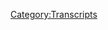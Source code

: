 {{DEFAULTSORT:
    #_TRANSCRIPT_0554:April 30, 2021
}}{{Transcript
    | title         = [[554: April 30, 2021]]
    | caption       = [https://knowledgefight.libsyn.com/554-april-30-2021 Listen to this episode on Libsyn]
    | episodeNumber = [[554: April 30, 2021|554]]
    | length        = 01:25:32
}}

{{MessageBox
    | header     = Warning: Bot Generated Content
    | text       = This transcript was automatically generated by transcription software and likely contains many mistakes and misattributions. Please check the audio for definitive quotes, attribution, and context.
    | image      = N3yvass4myg91.webp
    | imagewidth = 50px
    | id         = warning
}}

{{TranscriptBlock
    | name      = Unknown Speaker
    | timestamp = 00:00:00.000
    | text      = N-N-N-N-N-N-N-Knowledge Fight
}}

{{TranscriptBlock
    | name      = Unknown Speaker
    | timestamp = 00:00:12.960
    | text      = Damn, Ed, Jordan, I am SWEATING
}}

{{TranscriptBlock
    | name      = Unknown Speaker
    | timestamp = 00:00:17.960
    | text      = knowledgefight.com, it's time to pray
}}

{{TranscriptBlock
    | name      = Unknown Speaker
    | timestamp = 00:00:20.960
    | text      = I have great respect for knowledgefight
}}

{{TranscriptBlock
    | name      = Unknown Speaker
    | timestamp = 00:00:23.960
    | text      = knowledgefight
}}

{{TranscriptBlock
    | name      = Unknown Speaker
    | timestamp = 00:00:24.960
    | text      = I'm sick of them posing as if they're the good guys
}}

{{TranscriptBlock
    | name      = Unknown Speaker
    | timestamp = 00:00:26.960
    | text      = you guys saying we are the bad guys, knowledgefight
}}

{{TranscriptBlock
    | name      = Unknown Speaker
    | timestamp = 00:00:29.960
    | text      = Dan and Jordan, knowledgefight
}}

{{TranscriptBlock
    | name      = Unknown Speaker
    | timestamp = 00:00:31.960
    | text      = Rattle her, rattle her, rattle her
}}

{{TranscriptBlock
    | name      = Unknown Speaker
    | timestamp = 00:00:33.960
    | text      = I need, I need money
}}

{{TranscriptBlock
    | name      = Unknown Speaker
    | timestamp = 00:00:36.960
    | text      = Rattle her, rattle her, rattle her
}}

{{TranscriptBlock
    | name      = Unknown Speaker
    | timestamp = 00:00:38.960
    | text      = Andy and Kansas, Andy and, Andy and
}}

{{TranscriptBlock
    | name      = Unknown Speaker
    | timestamp = 00:00:41.960
    | text      = Stop it, Andy and Kan, Andy and Kansas
}}

{{TranscriptBlock
    | name      = Unknown Speaker
    | timestamp = 00:00:44.960
    | text      = Andy and, Andy, it's time to pray
}}

{{TranscriptBlock
    | name      = Unknown Speaker
    | timestamp = 00:00:46.960
    | text      = Andy and Kansas, you're on the air, thanks for holding us
}}

{{TranscriptBlock
    | name      = Unknown Speaker
    | timestamp = 00:00:48.960
    | text      = Hello Alex, I'm a victim, calling in with your Japan
}}

{{TranscriptBlock
    | name      = Unknown Speaker
    | timestamp = 00:00:51.960
    | text      = I love your world
}}

{{TranscriptBlock
    | name      = Unknown Speaker
    | timestamp = 00:00:52.960
    | text      = knowledgefight
}}

{{TranscriptBlock
    | name      = Unknown Speaker
    | timestamp = 00:00:53.960
    | text      = knowledgefight.com
}}

{{TranscriptBlock
    | name      = Unknown Speaker
    | timestamp = 00:00:56.960
    | text      = I love you
}}

{{TranscriptBlock
    | name      = Unknown Speaker
    | timestamp = 00:00:58.960
    | text      = Hey everybody, welcome back to Knowledge Fight, I'm Dan
}}

{{TranscriptBlock
    | name      = Unknown Speaker
    | timestamp = 00:01:00.960
    | text      = I'm Jordan
}}

{{TranscriptBlock
    | name      = Unknown Speaker
    | timestamp = 00:01:01.960
    | text      = We're a couple dudes, I can sit around and drink novelty beverages
}}

{{TranscriptBlock
    | name      = Unknown Speaker
    | timestamp = 00:01:03.960
    | text      = and talk a little bit about Alex Jones
}}

{{TranscriptBlock
    | name      = Unknown Speaker
    | timestamp = 00:01:05.959
    | text      = Oh indeed we are, Dan
}}

{{TranscriptBlock
    | name      = Unknown Speaker
    | timestamp = 00:01:06.959
    | text      = Jordan
}}

{{TranscriptBlock
    | name      = Unknown Speaker
    | timestamp = 00:01:07.959
    | text      = Oh wait, sorry, we worship at the cult of the altar of Selene
}}

{{TranscriptBlock
    | name      = Unknown Speaker
    | timestamp = 00:01:10.959
    | text      = Yes, that's what we do, we worship at the altar
}}

{{TranscriptBlock
    | name      = Unknown Speaker
    | timestamp = 00:01:12.959
    | text      = Yeah, there we go
}}

{{TranscriptBlock
    | name      = Unknown Speaker
    | timestamp = 00:01:13.959
    | text      = Dan
}}

{{TranscriptBlock
    | name      = Unknown Speaker
    | timestamp = 00:01:14.959
    | text      = Yes
}}

{{TranscriptBlock
    | name      = Unknown Speaker
    | timestamp = 00:01:15.959
    | text      = Dan
}}

{{TranscriptBlock
    | name      = Unknown Speaker
    | timestamp = 00:01:16.959
    | text      = Jordan
}}

{{TranscriptBlock
    | name      = Unknown Speaker
    | timestamp = 00:01:17.959
    | text      = Quick question
}}

{{TranscriptBlock
    | name      = Unknown Speaker
    | timestamp = 00:01:18.959
    | text      = What's your bright spot today?
}}

{{TranscriptBlock
    | name      = Unknown Speaker
    | timestamp = 00:01:19.959
    | text      = My bright spot, why don't you go first?
}}

{{TranscriptBlock
    | name      = Unknown Speaker
    | timestamp = 00:01:20.959
    | text      = Why don't I go first?
}}

{{TranscriptBlock
    | name      = Unknown Speaker
    | timestamp = 00:01:21.959
    | text      = I might need to kick it around a little bit
}}

{{TranscriptBlock
    | name      = Unknown Speaker
    | timestamp = 00:01:22.959
    | text      = Okay
}}

{{TranscriptBlock
    | name      = Unknown Speaker
    | timestamp = 00:01:23.959
    | text      = Because I was about to say granola again
}}

{{TranscriptBlock
    | name      = Unknown Speaker
    | timestamp = 00:01:24.959
    | text      = Oh, you can't say granola twice
}}

{{TranscriptBlock
    | name      = Unknown Speaker
    | timestamp = 00:01:25.959
    | text      = Deep into granola
}}

{{TranscriptBlock
    | name      = Unknown Speaker
    | timestamp = 00:01:26.959
    | text      = You can't say granola twice
}}

{{TranscriptBlock
    | name      = Unknown Speaker
    | timestamp = 00:01:27.959
    | text      = Yeah, I know
}}

{{TranscriptBlock
    | name      = Unknown Speaker
    | timestamp = 00:01:28.959
    | text      = My bright spot, Dan, is around this time of year
}}

{{TranscriptBlock
    | name      = Unknown Speaker
    | timestamp = 00:01:30.959
    | text      = Every year my cousin and I get together and we go to a ball game
}}

{{TranscriptBlock
    | name      = Unknown Speaker
    | timestamp = 00:01:34.959
    | text      = I don't know if you know this or not, Dan, but
}}

{{TranscriptBlock
    | name      = Unknown Speaker
    | timestamp = 00:01:36.959
    | text      = I know you love the stick
}}

{{TranscriptBlock
    | name      = Unknown Speaker
    | timestamp = 00:01:37.959
    | text      = I appreciate the game of baseballs
}}

{{TranscriptBlock
    | name      = Unknown Speaker
    | timestamp = 00:01:39.959
    | text      = True, you love the steals
}}

{{TranscriptBlock
    | name      = Unknown Speaker
    | timestamp = 00:01:41.959
    | text      = And we didn't get to do that last year and this year we just got the tickets and we're going to a game
}}

{{TranscriptBlock
    | name      = Unknown Speaker
    | timestamp = 00:01:46.959
    | text      = Oh, that's great
}}

{{TranscriptBlock
    | name      = Unknown Speaker
    | timestamp = 00:01:47.959
    | text      = It feels so amazing, it feels so amazing
}}

{{TranscriptBlock
    | name      = Unknown Speaker
    | timestamp = 00:01:50.959
    | text      = I'm like shivering with excitement, I can't wait to go
}}

{{TranscriptBlock
    | name      = Unknown Speaker
    | timestamp = 00:01:53.959
    | text      = That's great
}}

{{TranscriptBlock
    | name      = Unknown Speaker
    | timestamp = 00:01:54.959
    | text      = It'll be amazing
}}

{{TranscriptBlock
    | name      = Unknown Speaker
    | timestamp = 00:01:55.959
    | text      = Who are they playing? Who are the Cobes playing?
}}

{{TranscriptBlock
    | name      = Unknown Speaker
    | timestamp = 00:01:56.959
    | text      = Who cares?
}}

{{TranscriptBlock
    | name      = Unknown Speaker
    | timestamp = 00:01:57.959
    | text      = Oh, wow, okay
}}

{{TranscriptBlock
    | name      = Unknown Speaker
    | timestamp = 00:01:58.959
    | text      = Also, it's the Pirates, so who cares?
}}

{{TranscriptBlock
    | name      = Unknown Speaker
    | timestamp = 00:01:59.959
    | text      = But again, the Cubs are terrible this year, so again, who cares?
}}

{{TranscriptBlock
    | name      = Unknown Speaker
    | timestamp = 00:02:03.959
    | text      = Alright
}}

{{TranscriptBlock
    | name      = Unknown Speaker
    | timestamp = 00:02:04.959
    | text      = They're probably going to lose
}}

{{TranscriptBlock
    | name      = Unknown Speaker
    | timestamp = 00:02:05.959
    | text      = Alright, let's see, what do I got?
}}

{{TranscriptBlock
    | name      = Unknown Speaker
    | timestamp = 00:02:07.959
    | text      = I guess, I don't know, it's tough, this is sort of a hypothetical bright spot
}}

{{TranscriptBlock
    | name      = Unknown Speaker
    | timestamp = 00:02:11.960
    | text      = Alright, I'm listening
}}

{{TranscriptBlock
    | name      = Unknown Speaker
    | timestamp = 00:02:12.960
    | text      = I think I feel comfortable enough to maybe try to check out a gym again
}}

{{TranscriptBlock
    | name      = Unknown Speaker
    | timestamp = 00:02:18.960
    | text      = Ooh
}}

{{TranscriptBlock
    | name      = Unknown Speaker
    | timestamp = 00:02:19.960
    | text      = You know, like, we're vaccinated
}}

{{TranscriptBlock
    | name      = Unknown Speaker
    | timestamp = 00:02:20.960
    | text      = That's good, yeah, yeah, yeah, yeah, that is a bright spot
}}

{{TranscriptBlock
    | name      = Unknown Speaker
    | timestamp = 00:02:23.960
    | text      = I think even wearing a mask, I think we're at a point where I could feel comfortable
}}

{{TranscriptBlock
    | name      = Unknown Speaker
    | timestamp = 00:02:27.960
    | text      = Whereas, you know, like before, certainly there was no ability to exist in that kind of space
}}

{{TranscriptBlock
    | name      = Unknown Speaker
    | timestamp = 00:02:31.960
    | text      = Oh, for sure
}}

{{TranscriptBlock
    | name      = Unknown Speaker
    | timestamp = 00:02:32.960
    | text      = Well, I mean, your last visit to the gym was
}}

{{TranscriptBlock
    | name      = Unknown Speaker
    | timestamp = 00:02:34.960
    | text      = Pretty bad
}}

{{TranscriptBlock
    | name      = Unknown Speaker
    | timestamp = 00:02:35.960
    | text      = Nightmare-ish, hellish, yeah
}}

{{TranscriptBlock
    | name      = Unknown Speaker
    | timestamp = 00:02:37.960
    | text      = It was a little, scary to see that level of
}}

{{TranscriptBlock
    | name      = Unknown Speaker
    | timestamp = 00:02:41.960
    | text      = It was passive manslaughter, is that one way of putting it?
}}

{{TranscriptBlock
    | name      = Unknown Speaker
    | timestamp = 00:02:45.960
    | text      = I think it might have worked out better than passive manslaughter
}}

{{TranscriptBlock
    | name      = Unknown Speaker
    | timestamp = 00:02:49.960
    | text      = Sure
}}

{{TranscriptBlock
    | name      = Unknown Speaker
    | timestamp = 00:02:50.960
    | text      = But it certainly was not for lack of trying
}}

{{TranscriptBlock
    | name      = Unknown Speaker
    | timestamp = 00:02:51.960
    | text      = No, no
}}

{{TranscriptBlock
    | name      = Unknown Speaker
    | timestamp = 00:02:52.960
    | text      = There was a lot of irresponsibility going on
}}

{{TranscriptBlock
    | name      = Unknown Speaker
    | timestamp = 00:02:53.960
    | text      = Yeah
}}

{{TranscriptBlock
    | name      = Unknown Speaker
    | timestamp = 00:02:54.960
    | text      = Did not care for it
}}

{{TranscriptBlock
    | name      = Unknown Speaker
    | timestamp = 00:02:55.960
    | text      = Yeah
}}

{{TranscriptBlock
    | name      = Unknown Speaker
    | timestamp = 00:02:56.960
    | text      = But I feel like it's about time
}}

{{TranscriptBlock
    | name      = Unknown Speaker
    | timestamp = 00:02:57.960
    | text      = That's great
}}

{{TranscriptBlock
    | name      = Unknown Speaker
    | timestamp = 00:02:58.960
    | text      = I feel pretty good about that
}}

{{TranscriptBlock
    | name      = Unknown Speaker
    | timestamp = 00:02:59.960
    | text      = Yeah
}}

{{TranscriptBlock
    | name      = Unknown Speaker
    | timestamp = 00:03:00.960
    | text      = I always enjoy going to the gym
}}

{{TranscriptBlock
    | name      = Unknown Speaker
    | timestamp = 00:03:01.960
    | text      = Spring
}}

{{TranscriptBlock
    | name      = Unknown Speaker
    | timestamp = 00:03:02.960
    | text      = Yep
}}

{{TranscriptBlock
    | name      = Unknown Speaker
    | timestamp = 00:03:03.960
    | text      = Time to go out, hit the beach of Lake Shore
}}

{{TranscriptBlock
    | name      = Unknown Speaker
    | timestamp = 00:03:06.960
    | text      = Sure
}}

{{TranscriptBlock
    | name      = Unknown Speaker
    | timestamp = 00:03:07.960
    | text      = Take your shirt off and really just, ugh
}}

{{TranscriptBlock
    | name      = Unknown Speaker
    | timestamp = 00:03:09.960
    | text      = Sure
}}

{{TranscriptBlock
    | name      = Unknown Speaker
    | timestamp = 00:03:10.960
    | text      = You know
}}

{{TranscriptBlock
    | name      = Unknown Speaker
    | timestamp = 00:03:11.960
    | text      = I was down by the lake the other day
}}

{{TranscriptBlock
    | name      = Unknown Speaker
    | timestamp = 00:03:13.960
    | text      = What were you doing?
}}

{{TranscriptBlock
    | name      = Unknown Speaker
    | timestamp = 00:03:14.960
    | text      = On rocks
}}

{{TranscriptBlock
    | name      = Unknown Speaker
    | timestamp = 00:03:15.960
    | text      = What were you doing wandering around on rocks?
}}

{{TranscriptBlock
    | name      = Unknown Speaker
    | timestamp = 00:03:17.960
    | text      = Considering jumping in
}}

{{TranscriptBlock
    | name      = Unknown Speaker
    | timestamp = 00:03:18.960
    | text      = Were you?
}}

{{TranscriptBlock
    | name      = Unknown Speaker
    | timestamp = 00:03:19.960
    | text      = No
}}

{{TranscriptBlock
    | name      = Unknown Speaker
    | timestamp = 00:03:20.960
    | text      = Were you doing
}}

{{TranscriptBlock
    | name      = Unknown Speaker
    | timestamp = 00:03:21.960
    | text      = Just enjoying the lake, it was a nice day
}}

{{TranscriptBlock
    | name      = Unknown Speaker
    | timestamp = 00:03:22.960
    | text      = Were you doing an Abilify commercial?
}}

{{TranscriptBlock
    | name      = Unknown Speaker
    | timestamp = 00:03:23.960
    | text      = I was
}}

{{TranscriptBlock
    | name      = Unknown Speaker
    | timestamp = 00:03:24.960
    | text      = Was that what was happening right there?
}}

{{TranscriptBlock
    | name      = Unknown Speaker
    | timestamp = 00:03:25.960
    | text      = Staring off into the middle distance?
}}

{{TranscriptBlock
    | name      = Unknown Speaker
    | timestamp = 00:03:26.960
    | text      = It was a nice day
}}

{{TranscriptBlock
    | name      = Unknown Speaker
    | timestamp = 00:03:27.960
    | text      = So, Jordan, today we have an interesting episode to go over
}}

{{TranscriptBlock
    | name      = Unknown Speaker
    | timestamp = 00:03:30.960
    | text      = We're going to be talking about April 30th, 2021
}}

{{TranscriptBlock
    | name      = Unknown Speaker
    | timestamp = 00:03:32.960
    | text      = Blackpink!
}}

{{TranscriptBlock
    | name      = Unknown Speaker
    | timestamp = 00:03:33.960
    | text      = I was going to say I'm banned
}}

{{TranscriptBlock
    | name      = Unknown Speaker
    | timestamp = 00:03:34.960
    | text      = I didn't even
}}

{{TranscriptBlock
    | name      = Unknown Speaker
    | timestamp = 00:03:35.960
    | text      = You almost said I'm dead
}}

{{TranscriptBlock
    | name      = Unknown Speaker
    | timestamp = 00:03:37.960
    | text      = Shit
}}

{{TranscriptBlock
    | name      = Unknown Speaker
    | timestamp = 00:03:38.960
    | text      = 2021, I'm glad I'm dead
}}

{{TranscriptBlock
    | name      = Unknown Speaker
    | timestamp = 00:03:40.960
    | text      = This is Unforced Error on my part
}}

{{TranscriptBlock
    | name      = Unknown Speaker
    | timestamp = 00:03:42.960
    | text      = Yeah, well, I said Black Deck?
}}

{{TranscriptBlock
    | name      = Unknown Speaker
    | timestamp = 00:03:44.960
    | text      = I think so
}}

{{TranscriptBlock
    | name      = Unknown Speaker
    | timestamp = 00:03:45.960
    | text      = I don't think either of us succeeded
}}

{{TranscriptBlock
    | name      = Unknown Speaker
    | timestamp = 00:03:47.960
    | text      = Yeah, this is a terrible idea
}}

{{TranscriptBlock
    | name      = Unknown Speaker
    | timestamp = 00:03:49.960
    | text      = So, yeah, I said on our last episode that we were going to be covering the end of the
}}

{{TranscriptBlock
    | name      = Unknown Speaker
    | timestamp = 00:03:53.960
    | text      = week
}}

{{TranscriptBlock
    | name      = Unknown Speaker
    | timestamp = 00:03:54.960
    | text      = Yes
}}

{{TranscriptBlock
    | name      = Unknown Speaker
    | timestamp = 00:03:55.960
    | text      = You know, because Rudy Giuliani's
}}

{{TranscriptBlock
    | name      = Unknown Speaker
    | timestamp = 00:03:56.960
    | text      = Of course
}}

{{TranscriptBlock
    | name      = Unknown Speaker
    | timestamp = 00:03:57.960
    | text      = Got raided and what have you
}}

{{TranscriptBlock
    | name      = Unknown Speaker
    | timestamp = 00:03:58.960
    | text      = Yeah, we gotta figure out what's going on there
}}

{{TranscriptBlock
    | name      = Unknown Speaker
    | timestamp = 00:03:59.960
    | text      = I couldn't waste time with that because on Thursday, news broke about Roger Stone's involvement
}}

{{TranscriptBlock
    | name      = Unknown Speaker
    | timestamp = 00:04:07.960
    | text      = in the Matt Gaetz affair
}}

{{TranscriptBlock
    | name      = Unknown Speaker
    | timestamp = 00:04:08.960
    | text      = I don't recall anything beyond somebody thinking, here's what I'm going to do
}}

{{TranscriptBlock
    | name      = Unknown Speaker
    | timestamp = 00:04:14.960
    | text      = I'm going to give Roger Stone
}}

{{TranscriptBlock
    | name      = Unknown Speaker
    | timestamp = 00:04:16.959
    | text      = Mm-hmm
}}

{{TranscriptBlock
    | name      = Unknown Speaker
    | timestamp = 00:04:17.959
    | text      = Roger, I have a tattoo of Richard Nixon on my back stone
}}

{{TranscriptBlock
    | name      = Unknown Speaker
    | timestamp = 00:04:21.959
    | text      = Yes
}}

{{TranscriptBlock
    | name      = Unknown Speaker
    | timestamp = 00:04:22.959
    | text      = Incriminating evidence
}}

{{TranscriptBlock
    | name      = Unknown Speaker
    | timestamp = 00:04:23.959
    | text      = I'm going to write a confession letter and give it to sneaky Roger Stone
}}

{{TranscriptBlock
    | name      = Unknown Speaker
    | timestamp = 00:04:28.959
    | text      = I am going to give this crucial piece of evidence to the single worst person to ever
}}

{{TranscriptBlock
    | name      = Unknown Speaker
    | timestamp = 00:04:36.959
    | text      = And I will keep snapshots of offers of bribes to get a pardon
}}

{{TranscriptBlock
    | name      = Unknown Speaker
    | timestamp = 00:04:41.959
    | text      = Yeah, there was a Daily Beast article that was pretty bad looking
}}

{{TranscriptBlock
    | name      = Unknown Speaker
    | timestamp = 00:04:47.959
    | text      = Pretty damning
}}

{{TranscriptBlock
    | name      = Unknown Speaker
    | timestamp = 00:04:48.959
    | text      = I mean, look, anything could be fake
}}

{{TranscriptBlock
    | name      = Unknown Speaker
    | timestamp = 00:04:52.959
    | text      = No, no, here's why it's so believable
}}

{{TranscriptBlock
    | name      = Unknown Speaker
    | timestamp = 00:04:57.959
    | text      = Uh-huh
}}

{{TranscriptBlock
    | name      = Unknown Speaker
    | timestamp = 00:04:58.959
    | text      = Because
}}

{{TranscriptBlock
    | name      = Unknown Speaker
    | timestamp = 00:04:59.959
    | text      = The players involved act like themselves
}}

{{TranscriptBlock
    | name      = Unknown Speaker
    | timestamp = 00:05:00.959
    | text      = Exactly, and everybody's so stupid
}}

{{TranscriptBlock
    | name      = Unknown Speaker
    | timestamp = 00:05:03.959
    | text      = Nobody's doing anything like, even a half-assed attempt at Googling how to not get arrested
}}

{{TranscriptBlock
    | name      = Unknown Speaker
    | timestamp = 00:05:09.959
    | text      = for these specific crimes would be like, don't give it to Roger Stone
}}

{{TranscriptBlock
    | name      = Unknown Speaker
    | timestamp = 00:05:12.959
    | text      = Well, and the part of it that makes it even more believable on a personal level for me
}}

{{TranscriptBlock
    | name      = Unknown Speaker
    | timestamp = 00:05:18.959
    | text      = is that they had their texting app set to delete the messages
}}

{{TranscriptBlock
    | name      = Unknown Speaker
    | timestamp = 00:05:23.959
    | text      = Yes
}}

{{TranscriptBlock
    | name      = Unknown Speaker
    | timestamp = 00:05:24.959
    | text      = And Roger followed through with that
}}

{{TranscriptBlock
    | name      = Unknown Speaker
    | timestamp = 00:05:26.959
    | text      = Of course
}}

{{TranscriptBlock
    | name      = Unknown Speaker
    | timestamp = 00:05:27.959
    | text      = Whereas Joel Greenberg did not
}}

{{TranscriptBlock
    | name      = Unknown Speaker
    | timestamp = 00:05:28.959
    | text      = Ah, now that's where we're in
}}

{{TranscriptBlock
    | name      = Unknown Speaker
    | timestamp = 00:05:29.959
    | text      = That strikes me as genuine
}}

{{TranscriptBlock
    | name      = Unknown Speaker
    | timestamp = 00:05:31.959
    | text      = That's good stuff
}}

{{TranscriptBlock
    | name      = Unknown Speaker
    | timestamp = 00:05:32.959
    | text      = Yeah
}}

{{TranscriptBlock
    | name      = Unknown Speaker
    | timestamp = 00:05:33.959
    | text      = So that came out, I was like, well, the 30th is gonna be fucked up
}}

{{TranscriptBlock
    | name      = Unknown Speaker
    | timestamp = 00:05:36.959
    | text      = Friday's gotta be fucked up
}}

{{TranscriptBlock
    | name      = Unknown Speaker
    | timestamp = 00:05:38.959
    | text      = Of course
}}

{{TranscriptBlock
    | name      = Unknown Speaker
    | timestamp = 00:05:39.959
    | text      = His buddy is like on the hook here in this Daily Beast article
}}

{{TranscriptBlock
    | name      = Unknown Speaker
    | timestamp = 00:05:43.959
    | text      = talking with this guy who's admitting to having sex with a 17-year-old for money
}}

{{TranscriptBlock
    | name      = Unknown Speaker
    | timestamp = 00:05:48.959
    | text      = There's a problem
}}

{{TranscriptBlock
    | name      = Unknown Speaker
    | timestamp = 00:05:49.959
    | text      = Trying to get Roger, Alex's buddy
}}

{{TranscriptBlock
    | name      = Unknown Speaker
    | timestamp = 00:05:51.959
    | text      = To get him a pardon
}}

{{TranscriptBlock
    | name      = Unknown Speaker
    | timestamp = 00:05:52.959
    | text      = To get a pardon from Trump, and it appears through the texts
}}

{{TranscriptBlock
    | name      = Unknown Speaker
    | timestamp = 00:05:55.959
    | text      = Sounds damning
}}

{{TranscriptBlock
    | name      = Unknown Speaker
    | timestamp = 00:05:56.959
    | text      = That Roger is like, that's a thing that's done
}}

{{TranscriptBlock
    | name      = Unknown Speaker
    | timestamp = 00:05:57.959
    | text      = 250K, yeah, no big deal
}}

{{TranscriptBlock
    | name      = Unknown Speaker
    | timestamp = 00:06:00.959
    | text      = Wow
}}

{{TranscriptBlock
    | name      = Unknown Speaker
    | timestamp = 00:06:01.959
    | text      = So big news day for Alex
}}

{{TranscriptBlock
    | name      = Unknown Speaker
    | timestamp = 00:06:04.959
    | text      = I am gonna put $250,000 worth of Bitcoin on Roger Stone not calling in on Friday
}}

{{TranscriptBlock
    | name      = Unknown Speaker
    | timestamp = 00:06:10.959
    | text      = He does not show up
}}

{{TranscriptBlock
    | name      = Unknown Speaker
    | timestamp = 00:06:12.959
    | text      = That is not a surprise
}}

{{TranscriptBlock
    | name      = Unknown Speaker
    | timestamp = 00:06:13.959
    | text      = I will spoil that
}}

{{TranscriptBlock
    | name      = Unknown Speaker
    | timestamp = 00:06:15.959
    | text      = I will take my 250,000 please
}}

{{TranscriptBlock
    | name      = Unknown Speaker
    | timestamp = 00:06:17.959
    | text      = I didn't agree to that, but Roger is, he is not to be found
}}

{{TranscriptBlock
    | name      = Unknown Speaker
    | timestamp = 00:06:23.959
    | text      = Not to be seen
}}

{{TranscriptBlock
    | name      = Unknown Speaker
    | timestamp = 00:06:24.959
    | text      = My lawyers have told me to pray more
}}

{{TranscriptBlock
    | name      = Unknown Speaker
    | timestamp = 00:06:26.959
    | text      = We do get a lawyer show up
}}

{{TranscriptBlock
    | name      = Unknown Speaker
    | timestamp = 00:06:28.959
    | text      = Oh yeah, that's not surprising
}}

{{TranscriptBlock
    | name      = Unknown Speaker
    | timestamp = 00:06:29.959
    | text      = Yup, so Jordan, we'll get into this and see what Alex's response is
}}

{{TranscriptBlock
    | name      = Unknown Speaker
    | timestamp = 00:06:34.959
    | text      = But before we do, I gotta take a little moment and say thank you
}}

{{TranscriptBlock
    | name      = Unknown Speaker
    | timestamp = 00:06:36.959
    | text      = And welcome in some wonks
}}

{{TranscriptBlock
    | name      = Unknown Speaker
    | timestamp = 00:06:38.959
    | text      = So first
}}

{{TranscriptBlock
    | name      = Unknown Speaker
    | timestamp = 00:06:39.959
    | text      = That's a great idea
}}

{{TranscriptBlock
    | name      = Unknown Speaker
    | timestamp = 00:06:40.959
    | text      = Someone tried to catfish my mom with a picture of Alex Jones
}}

{{TranscriptBlock
    | name      = Unknown Speaker
    | timestamp = 00:06:42.959
    | text      = And now I'm here
}}

{{TranscriptBlock
    | name      = Unknown Speaker
    | timestamp = 00:06:43.959
    | text      = Thank you so much, you're now a policy wonk
}}

{{TranscriptBlock
    | name      = Unknown Speaker
    | timestamp = 00:06:44.959
    | text      = I'm a policy wonk
}}

{{TranscriptBlock
    | name      = Unknown Speaker
    | timestamp = 00:06:45.959
    | text      = Thank you very much
}}

{{TranscriptBlock
    | name      = Unknown Speaker
    | timestamp = 00:06:46.959
    | text      = I assume the path that everyone took to our show
}}

{{TranscriptBlock
    | name      = Unknown Speaker
    | timestamp = 00:06:49.959
    | text      = Sure
}}

{{TranscriptBlock
    | name      = Unknown Speaker
    | timestamp = 00:06:50.959
    | text      = Next, actual biblical Satan
}}

{{TranscriptBlock
    | name      = Unknown Speaker
    | timestamp = 00:06:52.959
    | text      = Thank you so much, you're now a policy wonk
}}

{{TranscriptBlock
    | name      = Unknown Speaker
    | timestamp = 00:06:53.959
    | text      = I'm a policy wonk
}}

{{TranscriptBlock
    | name      = Unknown Speaker
    | timestamp = 00:06:54.959
    | text      = Aww, thanks buddy, hail Satan
}}

{{TranscriptBlock
    | name      = Unknown Speaker
    | timestamp = 00:06:56.959
    | text      = Next, human cat Rymera
}}

{{TranscriptBlock
    | name      = Unknown Speaker
    | timestamp = 00:06:58.959
    | text      = Thank you so much, you are now a policy wonk
}}

{{TranscriptBlock
    | name      = Unknown Speaker
    | timestamp = 00:07:00.959
    | text      = I'm a policy wonk
}}

{{TranscriptBlock
    | name      = Unknown Speaker
    | timestamp = 00:07:01.959
    | text      = Oh, thank you very much, human cat Rymera
}}

{{TranscriptBlock
    | name      = Unknown Speaker
    | timestamp = 00:07:04.959
    | text      = Thank you
}}

{{TranscriptBlock
    | name      = Unknown Speaker
    | timestamp = 00:07:05.959
    | text      = Next, Fruitsie Collins
}}

{{TranscriptBlock
    | name      = Unknown Speaker
    | timestamp = 00:07:06.959
    | text      = Thank you so much, you're now a policy wonk
}}

{{TranscriptBlock
    | name      = Unknown Speaker
    | timestamp = 00:07:08.959
    | text      = I'm a policy wonk
}}

{{TranscriptBlock
    | name      = Unknown Speaker
    | timestamp = 00:07:09.959
    | text      = Thank you very much, Fruitsie Collins
}}

{{TranscriptBlock
    | name      = Unknown Speaker
    | timestamp = 00:07:11.959
    | text      = Thank you
}}

{{TranscriptBlock
    | name      = Unknown Speaker
    | timestamp = 00:07:12.959
    | text      = And, Bianca Donk
}}

{{TranscriptBlock
    | name      = Unknown Speaker
    | timestamp = 00:07:13.959
    | text      = Thank you so much, you are now a policy wonk
}}

{{TranscriptBlock
    | name      = Unknown Speaker
    | timestamp = 00:07:15.959
    | text      = I'm a policy wonk
}}

{{TranscriptBlock
    | name      = Unknown Speaker
    | timestamp = 00:07:16.959
    | text      = Thank you very much, Bianca Donk
}}

{{TranscriptBlock
    | name      = Unknown Speaker
    | timestamp = 00:07:18.959
    | text      = Every time I read their name I cannot think
}}

{{TranscriptBlock
    | name      = Unknown Speaker
    | timestamp = 00:07:20.959
    | text      = Honky-tonk
}}

{{TranscriptBlock
    | name      = Unknown Speaker
    | timestamp = 00:07:21.959
    | text      = Bianca Donk
}}

{{TranscriptBlock
    | name      = Unknown Speaker
    | timestamp = 00:07:23.959
    | text      = Remember that song, Honky-Tonk but Donkey-Donk?
}}

{{TranscriptBlock
    | name      = Unknown Speaker
    | timestamp = 00:07:25.959
    | text      = I do, remember Honky-Tonk but Donkey-Donk
}}

{{TranscriptBlock
    | name      = Unknown Speaker
    | timestamp = 00:07:27.959
    | text      = It's man. What a great time in culture. You know what's weird every time you remember something I get sadder. I
}}

{{TranscriptBlock
    | name      = Unknown Speaker
    | timestamp = 00:07:36.959
    | text      = Don't know why I need to retain the memory
}}

{{TranscriptBlock
    | name      = Unknown Speaker
    | timestamp = 00:07:42.920
    | text      = No, there's so many things you know that song is one of the main reasons I hate the doors
}}

{{TranscriptBlock
    | name      = Unknown Speaker
    | timestamp = 00:07:51.160
    | text      = All right end the episode we have to end after that that was perfect you won you won you won you won
}}

{{TranscriptBlock
    | name      = Unknown Speaker
    | timestamp = 00:07:56.800
    | text      = Podcast well, I'd like to take that win and transition it over into wishing happy birthday to Ying out there
}}

{{TranscriptBlock
    | name      = Unknown Speaker
    | timestamp = 00:08:04.000
    | text      = I don't know when Ying's birthday is but it's in May from what I understand. Somewhere around yes
}}

{{TranscriptBlock
    | name      = Unknown Speaker
    | timestamp = 00:08:08.560
    | text      = And I also don't know the name of the person who wished them a happy birthday
}}

{{TranscriptBlock
    | name      = Unknown Speaker
    | timestamp = 00:08:12.360
    | text      = Why would you? That's not important. The screen name is Dan didn't say my joke name. See there you go
}}

{{TranscriptBlock
    | name      = Unknown Speaker
    | timestamp = 00:08:19.000
    | text      = Sometime in May
}}

{{TranscriptBlock
    | name      = Unknown Speaker
    | timestamp = 00:08:20.680
    | text      = Looks like you've been had. Sometime in May there is a person out there named Ying
}}

{{TranscriptBlock
    | name      = Unknown Speaker
    | timestamp = 00:08:25.920
    | text      = Who has a birthday and also an anniversary with a person whose screen name is Dan didn't say my joke name
}}

{{TranscriptBlock
    | name      = Unknown Speaker
    | timestamp = 00:08:33.080
    | text      = So it's vague. Here's here's what I love about us what?
}}

{{TranscriptBlock
    | name      = Unknown Speaker
    | timestamp = 00:08:36.799
    | text      = Shows wouldn't do this what we're doing right now sure but two shows that did do this would do follow-up stuff
}}

{{TranscriptBlock
    | name      = Unknown Speaker
    | timestamp = 00:08:43.960
    | text      = But that's why you come to us you come to us for us to
}}

{{TranscriptBlock
    | name      = Unknown Speaker
    | timestamp = 00:08:47.720
    | text      = Vaguely know a little bit enough to be like you're great like to suggest
}}

{{TranscriptBlock
    | name      = Unknown Speaker
    | timestamp = 00:08:52.320
    | text      = Yeah, yeah, so Jordan, let's get into it April 30th. All right Friday. Let's do it
}}

{{TranscriptBlock
    | name      = Unknown Speaker
    | timestamp = 00:09:00.240
    | text      = Alex's show started with some troubling news
}}

{{TranscriptBlock
    | name      = Unknown Speaker
    | timestamp = 00:09:03.159
    | text      = That comes was it that Matt Gates? No, no, it's troubling news that comes in the form of the voiceover
}}

{{TranscriptBlock
    | name      = Unknown Speaker
    | timestamp = 00:09:11.080
    | text      = Coming to you live from the infowars.com
}}

{{TranscriptBlock
    | name      = Unknown Speaker
    | timestamp = 00:09:14.080
    | text      = studios in the recaptured state of Texas I'm glad you responded that way because I couldn't tell if we've talked about that before
}}

{{TranscriptBlock
    | name      = Unknown Speaker
    | timestamp = 00:09:30.960
    | text      = What did they recapture it from oh, I don't know it was occupied text. Yes, very entire career
}}

{{TranscriptBlock
    | name      = Unknown Speaker
    | timestamp = 00:09:37.039
    | text      = It's been occupied but then we deliver it it was FEMA region sick, but then he was liberated for a while wasn't it?
}}

{{TranscriptBlock
    | name      = Unknown Speaker
    | timestamp = 00:09:43.559
    | text      = I don't think so. I think what there was a time was it was like a state currently turning blue
}}

{{TranscriptBlock
    | name      = Unknown Speaker
    | timestamp = 00:09:50.600
    | text      = Yeah, I guess it's been recaptured
}}

{{TranscriptBlock
    | name      = Unknown Speaker
    | timestamp = 00:09:54.320
    | text      = Yeah, maybe that's meant to be like recaptured by democratic
}}

{{TranscriptBlock
    | name      = Unknown Speaker
    | timestamp = 00:09:58.440
    | text      = I don't know. I mean the more
}}

{{TranscriptBlock
    | name      = Unknown Speaker
    | timestamp = 00:10:00.440
    | text      = Latinx people are allowed to vote in Texas the more it is being recaptured from from the colonialists. So that's nice
}}

{{TranscriptBlock
    | name      = Unknown Speaker
    | timestamp = 00:10:07.720
    | text      = Yeah, I thought I was strange and I think I might have heard that before in the past
}}

{{TranscriptBlock
    | name      = Unknown Speaker
    | timestamp = 00:10:12.399
    | text      = But it struck me as very new and I don't know what it's in reference to. It struck me
}}

{{TranscriptBlock
    | name      = Unknown Speaker
    | timestamp = 00:10:17.039
    | text      = Yeah struck me. Um, so I recaptured who got it Alex. Oh, okay and and Joe Rogan good for them
}}

{{TranscriptBlock
    | name      = Unknown Speaker
    | timestamp = 00:10:24.039
    | text      = Yeah, good for them. So Alex starts the show off with some Lana Del Rey and it is also rude
}}

{{TranscriptBlock
    | name      = Unknown Speaker
    | timestamp = 00:10:30.879
    | text      = No, it's it's it's more aggressive. Okay, some of the more
}}

{{TranscriptBlock
    | name      = Unknown Speaker
    | timestamp = 00:10:35.080
    | text      = more
}}

{{TranscriptBlock
    | name      = Unknown Speaker
    | timestamp = 00:10:36.480
    | text      = Symphonic moody or Lana Del Rey songs, but it's too loud and they did not mix this. Well, I am your host Alex Jones
}}

{{TranscriptBlock
    | name      = Unknown Speaker
    | timestamp = 00:10:44.639
    | text      = I'm extremely honored
}}

{{TranscriptBlock
    | name      = Unknown Speaker
    | timestamp = 00:10:46.799
    | text      = And blessed to be here
}}

{{TranscriptBlock
    | name      = Unknown Speaker
    | timestamp = 00:10:49.360
    | text      = I want to lay out a great truth to you
}}

{{TranscriptBlock
    | name      = Unknown Speaker
    | timestamp = 00:10:52.039
    | text      = the car up front
}}

{{TranscriptBlock
    | name      = Unknown Speaker
    | timestamp = 00:10:54.480
    | text      = And then I'm gonna give you more evidences of it. You're a very small planet
}}

{{TranscriptBlock
    | name      = Unknown Speaker
    | timestamp = 00:10:59.399
    | text      = Hurdling through space orbiting a standard yellow star two-thirds of the way out of the spiral arm of the Milky Way galaxy
}}

{{TranscriptBlock
    | name      = Unknown Speaker
    | timestamp = 00:11:05.879
    | text      = Get up, there are seven and a half plus million people on this planet
}}

{{TranscriptBlock
    | name      = Unknown Speaker
    | timestamp = 00:11:09.860
    | text      = The globalists see themselves as guardians of the earth guardians of the galaxy what and that they are doing almost our disease stunning
}}

{{TranscriptBlock
    | name      = Unknown Speaker
    | timestamp = 00:11:17.080
    | text      = Poisoning dumbing down and then culling of the human population
}}

{{TranscriptBlock
    | name      = Unknown Speaker
    | timestamp = 00:11:23.360
    | text      = Sure
}}

{{TranscriptBlock
    | name      = Unknown Speaker
    | timestamp = 00:11:23.879
    | text      = And when you see their approach to animals you see their same approach to us
}}

{{TranscriptBlock
    | name      = Unknown Speaker
    | timestamp = 00:11:26.799
    | text      = The EU has laws have been placed for more than a decade now that you don't take a sheep into a slaughterhouse
}}

{{TranscriptBlock
    | name      = Unknown Speaker
    | timestamp = 00:11:32.080
    | text      = And hit it in the head with a hammer
}}

{{TranscriptBlock
    | name      = Unknown Speaker
    | timestamp = 00:11:34.679
    | text      = That's too crude. You know, it kills it pretty much right away or knocks it out
}}

{{TranscriptBlock
    | name      = Unknown Speaker
    | timestamp = 00:11:38.399
    | text      = Everybody was selling parties for money. What do you got to finish and then you butcher it?
}}

{{TranscriptBlock
    | name      = Unknown Speaker
    | timestamp = 00:11:42.720
    | text      = And so that's what they're doing is poisoning us dumbing us down with drugs and electro magnetic radiation
}}

{{TranscriptBlock
    | name      = Unknown Speaker
    | timestamp = 00:11:49.919
    | text      = in all systems
}}

{{TranscriptBlock
    | name      = Unknown Speaker
    | timestamp = 00:11:52.279
    | text      = And psychologically confusing is taking God away from us separating us from God sure
}}

{{TranscriptBlock
    | name      = Unknown Speaker
    | timestamp = 00:11:57.320
    | text      = So we don't have any North Star sure and then we'll be so stunned
}}

{{TranscriptBlock
    | name      = Unknown Speaker
    | timestamp = 00:12:01.799
    | text      = so diseased
}}

{{TranscriptBlock
    | name      = Unknown Speaker
    | timestamp = 00:12:03.440
    | text      = So much in a mesmerized sleep state, right, but they'll be able to then go ahead and gut us
}}

{{TranscriptBlock
    | name      = Unknown Speaker
    | timestamp = 00:12:09.000
    | text      = Chop us up nicely and in the species as we know it. So these super predators can play God, right?
}}

{{TranscriptBlock
    | name      = Unknown Speaker
    | timestamp = 00:12:15.960
    | text      = We're not I think I just heard that Matt Gates was going to jail
}}

{{TranscriptBlock
    | name      = Unknown Speaker
    | timestamp = 00:12:19.399
    | text      = I don't know what you heard. All I heard is just stuff you can just say no
}}

{{TranscriptBlock
    | name      = Unknown Speaker
    | timestamp = 00:12:24.080
    | text      = No, I don't know what humane practices at slaughterhouses have to do with those. That's
}}

{{TranscriptBlock
    | name      = Unknown Speaker
    | timestamp = 00:12:31.039
    | text      = Cuz you got it in the slaughterhouse no country for old men. That was a book and a movie
}}

{{TranscriptBlock
    | name      = Unknown Speaker
    | timestamp = 00:12:36.200
    | text      = I just I just hear Alex saying things that I just just reject. Yeah
}}

{{TranscriptBlock
    | name      = Unknown Speaker
    | timestamp = 00:12:41.600
    | text      = No, that's that's a that's one of those things where somebody's still in time. Yeah, and after a while you just go
}}

{{TranscriptBlock
    | name      = Unknown Speaker
    | timestamp = 00:12:49.200
    | text      = Screw you don't care or exactly what you were doing is like isn't there something you should be talking?
}}

{{TranscriptBlock
    | name      = Unknown Speaker
    | timestamp = 00:12:53.279
    | text      = Yeah, yeah, it's good. Hey, aren't there crimes? Didn't you go? Didn't y'all?
}}

{{TranscriptBlock
    | name      = Unknown Speaker
    | timestamp = 00:13:01.080
    | text      = Seems like you would be talking about all of them crimes. Yeah, Alex gets you know, we just just just talking through it
}}

{{TranscriptBlock
    | name      = Unknown Speaker
    | timestamp = 00:13:07.279
    | text      = Just got to get through it. They need to bankrupt us and put us in to a
}}

{{TranscriptBlock
    | name      = Unknown Speaker
    | timestamp = 00:13:12.519
    | text      = Position of total control and that's what all of this is about
}}

{{TranscriptBlock
    | name      = Unknown Speaker
    | timestamp = 00:13:18.360
    | text      = But here are the really huge
}}

{{TranscriptBlock
    | name      = Unknown Speaker
    | timestamp = 00:13:20.360
    | text      = gigantic
}}

{{TranscriptBlock
    | name      = Unknown Speaker
    | timestamp = 00:13:22.600
    | text      = issues
}}

{{TranscriptBlock
    | name      = Unknown Speaker
    | timestamp = 00:13:24.480
    | text      = everybody needs to be made aware of
}}

{{TranscriptBlock
    | name      = Unknown Speaker
    | timestamp = 00:13:27.440
    | text      = and that is
}}

{{TranscriptBlock
    | name      = Unknown Speaker
    | timestamp = 00:13:30.159
    | text      = Many of us
}}

{{TranscriptBlock
    | name      = Unknown Speaker
    | timestamp = 00:13:38.519
    | text      = Into a post
}}

{{TranscriptBlock
    | name      = Unknown Speaker
    | timestamp = 00:13:40.679
    | text      = Human world. Oh man, a special report just starts playing somebody
}}

{{TranscriptBlock
    | name      = Unknown Speaker
    | timestamp = 00:13:46.039
    | text      = Somebody in there is I'm telling you dad. Somebody won. The music was too loud. Yeah, we've seen too many
}}

{{TranscriptBlock
    | name      = Unknown Speaker
    | timestamp = 00:13:52.879
    | text      = Appropriate song choices. I think it's real
}}

{{TranscriptBlock
    | name      = Unknown Speaker
    | timestamp = 00:13:56.039
    | text      = Also, I don't know if I have a clip of it, but Alex played Tarzan boy on this
}}

{{TranscriptBlock
    | name      = Unknown Speaker
    | timestamp = 00:14:00.080
    | text      = Which he hasn't played in a really long time. I'm telling you there's a secret patriot inside the Infowars studio
}}

{{TranscriptBlock
    | name      = Unknown Speaker
    | timestamp = 00:14:06.279
    | text      = Here's the sending messages. Here's the problem
}}

{{TranscriptBlock
    | name      = Unknown Speaker
    | timestamp = 00:14:09.039
    | text      = It's that like the line between fucking with Alex and incompetence is indiscernible. Oh, no, it's impossible to know
}}

{{TranscriptBlock
    | name      = Unknown Speaker
    | timestamp = 00:14:17.120
    | text      = There's nothing better than that noise. He made I know
}}

{{TranscriptBlock
    | name      = Unknown Speaker
    | timestamp = 00:14:24.279
    | text      = It's just that moment of real resignation, yeah, just like this is how it is
}}

{{TranscriptBlock
    | name      = Unknown Speaker
    | timestamp = 00:14:30.480
    | text      = He's too tired to even get mad. This is how it's going to be
}}

{{TranscriptBlock
    | name      = Unknown Speaker
    | timestamp = 00:14:33.559
    | text      = This is how it was. This is how it's gonna be for the future. I love it
}}

{{TranscriptBlock
    | name      = Unknown Speaker
    | timestamp = 00:14:41.000
    | text      = So Alex has a special report that he wants to play and it might have been that one that started
}}

{{TranscriptBlock
    | name      = Unknown Speaker
    | timestamp = 00:14:46.240
    | text      = Accidentally, I'm not entirely sure here. He sets that up
}}

{{TranscriptBlock
    | name      = Unknown Speaker
    | timestamp = 00:14:50.000
    | text      = But let me get these part of a report Gregory strongly puts out three to five minute reports. They're all excellent. I
}}

{{TranscriptBlock
    | name      = Unknown Speaker
    | timestamp = 00:14:56.159
    | text      = Called him up at six o'clock last night
}}

{{TranscriptBlock
    | name      = Unknown Speaker
    | timestamp = 00:14:58.279
    | text      = and I said Greg will you stay late tonight and tomorrow morning and get out a report on this because
}}

{{TranscriptBlock
    | name      = Unknown Speaker
    | timestamp = 00:15:03.879
    | text      = Joe Rogan had the courage to have this guest on who's a big investigative journalist the Washington Post
}}

{{TranscriptBlock
    | name      = Unknown Speaker
    | timestamp = 00:15:08.639
    | text      = And that was two days ago last night three days ago today, and it didn't get any coverage because they know it's true
}}

{{TranscriptBlock
    | name      = Unknown Speaker
    | timestamp = 00:15:15.279
    | text      = They don't want to attack Joe Rogan for oh, yeah
}}

{{TranscriptBlock
    | name      = Unknown Speaker
    | timestamp = 00:15:17.240
    | text      = The Washington Post reporter on about Fauci being on lab and the leak and covering it up
}}

{{TranscriptBlock
    | name      = Unknown Speaker
    | timestamp = 00:15:23.320
    | text      = Which is true and which is huge but to have this come out and Joe Rogan cover it is massive
}}

{{TranscriptBlock
    | name      = Unknown Speaker
    | timestamp = 00:15:27.759
    | text      = If we can force this story out
}}

{{TranscriptBlock
    | name      = Unknown Speaker
    | timestamp = 00:15:30.480
    | text      = This this this could really
}}

{{TranscriptBlock
    | name      = Unknown Speaker
    | timestamp = 00:15:33.480
    | text      = Devastate the New World Order their whole operation. So recently Rogan had an episode where he talked to a guy named Josh Rogan
}}

{{TranscriptBlock
    | name      = Unknown Speaker
    | timestamp = 00:15:39.879
    | text      = Rogin sure not really. No. No, I understand this Joe and Josh Rogan
}}

{{TranscriptBlock
    | name      = Unknown Speaker
    | timestamp = 00:15:44.240
    | text      = I got this guy's a reporter who worked for the Washington Post
}}

{{TranscriptBlock
    | name      = Unknown Speaker
    | timestamp = 00:15:47.320
    | text      = I watched the relevant part of the interview and I don't find it to be super convincing
}}

{{TranscriptBlock
    | name      = Unknown Speaker
    | timestamp = 00:15:51.480
    | text      = That said Josh was explaining to Rogan why the theory that the virus
}}

{{TranscriptBlock
    | name      = Unknown Speaker
    | timestamp = 00:15:55.559
    | text      = Started in that Wuhan lab is not necessarily completely crazy
}}

{{TranscriptBlock
    | name      = Unknown Speaker
    | timestamp = 00:15:59.759
    | text      = He doesn't prove or even claim definitively that he has information that Fauci or the lab is responsible for the outbreak
}}

{{TranscriptBlock
    | name      = Unknown Speaker
    | timestamp = 00:16:05.360
    | text      = He's just reiterating information that's been widely publicly discussed over the entire last year
}}

{{TranscriptBlock
    | name      = Unknown Speaker
    | timestamp = 00:16:11.080
    | text      = There's some circumstantial evidence that makes people think that it got loose from a lab
}}

{{TranscriptBlock
    | name      = Unknown Speaker
    | timestamp = 00:16:14.759
    | text      = There's some circumstantial evidence that makes it look like the virus was naturally occurring
}}

{{TranscriptBlock
    | name      = Unknown Speaker
    | timestamp = 00:16:18.919
    | text      = That's not even a new or controversial thing to say. Yeah, it's just that
}}

{{TranscriptBlock
    | name      = Unknown Speaker
    | timestamp = 00:16:23.399
    | text      = Generally experts who have looked at it feel that the natural explanation is far more likely. Yeah
}}

{{TranscriptBlock
    | name      = Unknown Speaker
    | timestamp = 00:16:29.600
    | text      = No, there was like it two weeks ago
}}

{{TranscriptBlock
    | name      = Unknown Speaker
    | timestamp = 00:16:31.200
    | text      = There was another story where it's like DoD can't rule out a possibility and you're like, well, yeah, of course not
}}

{{TranscriptBlock
    | name      = Unknown Speaker
    | timestamp = 00:16:37.919
    | text      = They're a bunch of yeah proving a negative is really really hard and unless it's a binary possibility
}}

{{TranscriptBlock
    | name      = Unknown Speaker
    | timestamp = 00:16:43.340
    | text      = Right and you prove the affirmative right like it's very difficult. And so obviously
}}

{{TranscriptBlock
    | name      = Unknown Speaker
    | timestamp = 00:16:48.320
    | text      = Obviously people who are talking about this seriously deal with it
}}

{{TranscriptBlock
    | name      = Unknown Speaker
    | timestamp = 00:16:54.559
    | text      = Only unserious people would be like there is no possible way I declare upon
}}

{{TranscriptBlock
    | name      = Unknown Speaker
    | timestamp = 00:17:00.600
    | text      = Yeah, yeah, like and people like Alex will create that of their opposition
}}

{{TranscriptBlock
    | name      = Unknown Speaker
    | timestamp = 00:17:06.039
    | text      = They will create that straw man of their opposition cuz that's easier to argue again
}}

{{TranscriptBlock
    | name      = Unknown Speaker
    | timestamp = 00:17:09.759
    | text      = Yeah
}}

{{TranscriptBlock
    | name      = Unknown Speaker
    | timestamp = 00:17:10.240
    | text      = so Josh kind of seems like a little bit of a dick only because I don't believe that he's unaware of what he's doing like
}}

{{TranscriptBlock
    | name      = Unknown Speaker
    | timestamp = 00:17:16.920
    | text      = He's not some guy on his first press appearance. He's a guy with a career in media
}}

{{TranscriptBlock
    | name      = Unknown Speaker
    | timestamp = 00:17:21.279
    | text      = He knows that what he's doing is lending the credibility of his mainstream media credentials to be used exactly how Alex is using this clip
}}

{{TranscriptBlock
    | name      = Unknown Speaker
    | timestamp = 00:17:27.680
    | text      = on his show now
}}

{{TranscriptBlock
    | name      = Unknown Speaker
    | timestamp = 00:17:29.039
    | text      = Unless Josh had some actual evidence of anything the behavior he displayed in that interview is at best irresponsible
}}

{{TranscriptBlock
    | name      = Unknown Speaker
    | timestamp = 00:17:35.519
    | text      = This next clip from Alex's show which is complete bullshit is the direct result of that kind of irresponsibility
}}

{{TranscriptBlock
    | name      = Unknown Speaker
    | timestamp = 00:17:42.460
    | text      = Bombshell Friday live Washington Post investigation says Fauci behind Wuhan leaks and he's the main suspect
}}

{{TranscriptBlock
    | name      = Unknown Speaker
    | timestamp = 00:17:49.500
    | text      = So now it's turned into a Washington Post
}}

{{TranscriptBlock
    | name      = Unknown Speaker
    | timestamp = 00:17:52.140
    | text      = Investigation that Fauci is the main suspect in getting rid of the getting that COVID out there. Well, so yeah
}}

{{TranscriptBlock
    | name      = Unknown Speaker
    | timestamp = 00:17:58.279
    | text      = I mean all you've done is
}}

{{TranscriptBlock
    | name      = Unknown Speaker
    | timestamp = 00:18:00.660
    | text      = Create like because what what's proven by the conversation that he has with Rogan nothing
}}

{{TranscriptBlock
    | name      = Unknown Speaker
    | timestamp = 00:18:06.140
    | text      = What what what what extra do they bring to the table other than sort of name Washington Post reporter?
}}

{{TranscriptBlock
    | name      = Unknown Speaker
    | timestamp = 00:18:12.059
    | text      = That's what they bring to it. They bring legitimacy. Yeah from the Washington Post and it's Rogan gets to call it a win
}}

{{TranscriptBlock
    | name      = Unknown Speaker
    | timestamp = 00:18:18.500
    | text      = Yeah, it's not introducing a new idea that like
}}

{{TranscriptBlock
    | name      = Unknown Speaker
    | timestamp = 00:18:22.059
    | text      = There's a slight possibility that there was there's a lab origin. It's not that that's not new
}}

{{TranscriptBlock
    | name      = Unknown Speaker
    | timestamp = 00:18:28.900
    | text      = It's normalizing the conclusion right that it was
}}

{{TranscriptBlock
    | name      = Unknown Speaker
    | timestamp = 00:18:33.140
    | text      = From a lab. No, it's just irresponsible
}}

{{TranscriptBlock
    | name      = Unknown Speaker
    | timestamp = 00:18:35.740
    | text      = And I just don't believe that somebody who could have the level of career that he does
}}

{{TranscriptBlock
    | name      = Unknown Speaker
    | timestamp = 00:18:40.420
    | text      = Would be able to go on Rogan and not recognize that your behavior would be interpreted by listeners that way, right?
}}

{{TranscriptBlock
    | name      = Unknown Speaker
    | timestamp = 00:18:46.119
    | text      = Well, I mean in that situation
}}

{{TranscriptBlock
    | name      = Unknown Speaker
    | timestamp = 00:18:48.519
    | text      = there's two things going on one if you have any
}}

{{TranscriptBlock
    | name      = Unknown Speaker
    | timestamp = 00:18:52.440
    | text      = Credibility that you've built up through being a reporter of any kind of quality or something and you go on info wars or Rogan or whatever
}}

{{TranscriptBlock
    | name      = Unknown Speaker
    | timestamp = 00:19:00.339
    | text      = They're there to steal your credibility
}}

{{TranscriptBlock
    | name      = Unknown Speaker
    | timestamp = 00:19:02.839
    | text      = They don't give a fuck about you your credibility is what they're stealing so they can do that and you're there
}}

{{TranscriptBlock
    | name      = Unknown Speaker
    | timestamp = 00:19:09.400
    | text      = to get
}}

{{TranscriptBlock
    | name      = Unknown Speaker
    | timestamp = 00:19:11.980
    | text      = Attention, right? That's the deal. Maybe sell something you're selling exactly
}}

{{TranscriptBlock
    | name      = Unknown Speaker
    | timestamp = 00:19:16.240
    | text      = So if you're so like when you're a reporter for the Washington Post
}}

{{TranscriptBlock
    | name      = Unknown Speaker
    | timestamp = 00:19:20.799
    | text      = If you don't know that you're there to sell something and they're there to steal your credibility
}}

{{TranscriptBlock
    | name      = Unknown Speaker
    | timestamp = 00:19:25.900
    | text      = You're stupid like that's beyond the pale. Yeah, because that's the only reason you would go
}}

{{TranscriptBlock
    | name      = Unknown Speaker
    | timestamp = 00:19:33.200
    | text      = Not because Joe's fun no, no because Joe's such a good Jamie is a cool, dude
}}

{{TranscriptBlock
    | name      = Unknown Speaker
    | timestamp = 00:19:38.240
    | text      = I don't actually know anything about him never heard. I heard he googles. Yeah
}}

{{TranscriptBlock
    | name      = Unknown Speaker
    | timestamp = 00:19:41.980
    | text      = Yeah, so Alex has a little friend from across the pond who pays a visit on this episode
}}

{{TranscriptBlock
    | name      = Unknown Speaker
    | timestamp = 00:19:47.900
    | text      = Paul Joseph Watson sure boy. This is really just all about anti-muslim agitation. There we go
}}

{{TranscriptBlock
    | name      = Unknown Speaker
    | timestamp = 00:19:55.000
    | text      = I was wondering oh boy
}}

{{TranscriptBlock
    | name      = Unknown Speaker
    | timestamp = 00:19:57.039
    | text      = People say oh well the French they capitulated Hitler. So so what the French are people folks
}}

{{TranscriptBlock
    | name      = Unknown Speaker
    | timestamp = 00:20:01.920
    | text      = they've just been controlled by tyrants like we are and
}}

{{TranscriptBlock
    | name      = Unknown Speaker
    | timestamp = 00:20:04.200
    | text      = And we're all French tomorrow. London is London Stan. Look at our borders are wide open. Okay, so
}}

{{TranscriptBlock
    | name      = Unknown Speaker
    | timestamp = 00:20:11.119
    | text      = France is the gateway to the UK and to the rest of Europe and the world
}}

{{TranscriptBlock
    | name      = Unknown Speaker
    | timestamp = 00:20:16.240
    | text      = So we need to stand with the French people. They're good people. So the whole thing is essentially that this is a
}}

{{TranscriptBlock
    | name      = Unknown Speaker
    | timestamp = 00:20:23.880
    | text      = extreme instance of anti-muslim
}}

{{TranscriptBlock
    | name      = Unknown Speaker
    | timestamp = 00:20:25.880
    | text      = Yeah, programming. It's pretty it's pretty ridiculous. Yeah, just geographically. Mm-hmm. How could France be the gateway the channel?
}}

{{TranscriptBlock
    | name      = Unknown Speaker
    | timestamp = 00:20:36.400
    | text      = Isn't the channel from France? No, I understand that the channel is for France to England
}}

{{TranscriptBlock
    | name      = Unknown Speaker
    | timestamp = 00:20:41.480
    | text      = But I mean, you know gateway like for Europe like France is like if you're looking at a map of Europe
}}

{{TranscriptBlock
    | name      = Unknown Speaker
    | timestamp = 00:20:47.960
    | text      = Right, right and you got the whole Europe thing. There are some friends being here
}}

{{TranscriptBlock
    | name      = Unknown Speaker
    | timestamp = 00:20:52.240
    | text      = Yeah, then all this other stuff being in the way. Mm-hmm for the gate part. Yeah
}}

{{TranscriptBlock
    | name      = Unknown Speaker
    | timestamp = 00:20:57.279
    | text      = I mean you make an interesting geographical that's fair. That's what does it feel?
}}

{{TranscriptBlock
    | name      = Unknown Speaker
    | timestamp = 00:21:01.640
    | text      = That's true. It doesn't feel as real and does that argument scare you?
}}

{{TranscriptBlock
    | name      = Unknown Speaker
    | timestamp = 00:21:06.759
    | text      = Because if not throw it away, there's 15 countries between them and the gateway to London and channel
}}

{{TranscriptBlock
    | name      = Unknown Speaker
    | timestamp = 00:21:13.160
    | text      = So yeah, what's going on here is that there was an open letter that got published in France that was about
}}

{{TranscriptBlock
    | name      = Unknown Speaker
    | timestamp = 00:21:22.039
    | text      = the fear of Muslims
}}

{{TranscriptBlock
    | name      = Unknown Speaker
    | timestamp = 00:21:25.279
    | text      = We'll talk about it here in a little bit. Here's Paul discussing it
}}

{{TranscriptBlock
    | name      = Unknown Speaker
    | timestamp = 00:21:28.319
    | text      = Well, this is an open letter sent to the government of France Alex
}}

{{TranscriptBlock
    | name      = Unknown Speaker
    | timestamp = 00:21:32.240
    | text      = And we've heard noises from these military personnel before both active duty and retired by the way many of them retired generals
}}

{{TranscriptBlock
    | name      = Unknown Speaker
    | timestamp = 00:21:39.000
    | text      = Warning about the situation on the edges of the suburbs of major cities in France and this mirrors across
}}

{{TranscriptBlock
    | name      = Unknown Speaker
    | timestamp = 00:21:46.839
    | text      = Many major European capitals as well as other French cities such as Lyon
}}

{{TranscriptBlock
    | name      = Unknown Speaker
    | timestamp = 00:21:51.839
    | text      = That you have this parallel society
}}

{{TranscriptBlock
    | name      = Unknown Speaker
    | timestamp = 00:21:55.279
    | text      = whereby it's completely undermined the French government and their monopoly of power
}}

{{TranscriptBlock
    | name      = Unknown Speaker
    | timestamp = 00:22:00.599
    | text      = Which is essentially what government is
}}

{{TranscriptBlock
    | name      = Unknown Speaker
    | timestamp = 00:22:02.440
    | text      = First of all Alex's entire libertarian identity is based on the rejection of the state having monopoly on power
}}

{{TranscriptBlock
    | name      = Unknown Speaker
    | timestamp = 00:22:07.920
    | text      = the entire reason that the Second Amendment so important is that if the populace can be armed and the state can't attain a
}}

{{TranscriptBlock
    | name      = Unknown Speaker
    | timestamp = 00:22:13.680
    | text      = Complete monopoly of force. It's so weird to hear Paul be concerned about threats to the monopoly of power of the French government. Yeah
}}

{{TranscriptBlock
    | name      = Unknown Speaker
    | timestamp = 00:22:21.640
    | text      = Wonder why that is. That's so strange
}}

{{TranscriptBlock
    | name      = Unknown Speaker
    | timestamp = 00:22:24.400
    | text      = Yeah
}}

{{TranscriptBlock
    | name      = Unknown Speaker
    | timestamp = 00:22:25.000
    | text      = Anyway, this open letter that Paul is talking about was an insane letter that was published in a far-right magazine called Valor's actual
}}

{{TranscriptBlock
    | name      = Unknown Speaker
    | timestamp = 00:22:32.160
    | text      = in France last week
}}

{{TranscriptBlock
    | name      = Unknown Speaker
    | timestamp = 00:22:34.160
    | text      = Interestingly it was published on the exact 60th anniversary of a failed coup attempt against Charles de Gaulle
}}

{{TranscriptBlock
    | name      = Unknown Speaker
    | timestamp = 00:22:40.140
    | text      = Back in 1961 the idea of allowing Algeria to enjoy self-determination was put to a vote and Algerian independence won the day
}}

{{TranscriptBlock
    | name      = Unknown Speaker
    | timestamp = 00:22:47.799
    | text      = overwhelmingly
}}

{{TranscriptBlock
    | name      = Unknown Speaker
    | timestamp = 00:22:48.839
    | text      = naturally many former generals
}}

{{TranscriptBlock
    | name      = Unknown Speaker
    | timestamp = 00:22:50.599
    | text      = Particularly those in Algeria didn't like this and they decided to form a junta and tried to take over major cities in Algeria
}}

{{TranscriptBlock
    | name      = Unknown Speaker
    | timestamp = 00:22:57.440
    | text      = I was running things and then democracy boo
}}

{{TranscriptBlock
    | name      = Unknown Speaker
    | timestamp = 00:23:00.500
    | text      = Oh, yeah, ultimately this didn't work out for these generals
}}

{{TranscriptBlock
    | name      = Unknown Speaker
    | timestamp = 00:23:03.980
    | text      = But it did lead to many of them forming a group known as the organization army secret
}}

{{TranscriptBlock
    | name      = Unknown Speaker
    | timestamp = 00:23:09.299
    | text      = Which was a terrorist group aimed at destabilizing the situation out Algeria in order to maintain French colonial rule
}}

{{TranscriptBlock
    | name      = Unknown Speaker
    | timestamp = 00:23:15.740
    | text      = Because what needs to so you want the government of Algeria to not have a monopoly on power
}}

{{TranscriptBlock
    | name      = Unknown Speaker
    | timestamp = 00:23:22.420
    | text      = Yeah, makes sense. It makes sense. Yeah, so it seems like this may be more than a coincidence that this letter warning of an insurrection
}}

{{TranscriptBlock
    | name      = Unknown Speaker
    | timestamp = 00:23:30.500
    | text      = Was published on the anniversary of a failed insurrection aimed at maintaining an archaic and offensive status quo
}}

{{TranscriptBlock
    | name      = Unknown Speaker
    | timestamp = 00:23:36.500
    | text      = Particularly when you read that one of their stated complaints about various anti-racism groups is that they want to tear down statues of famous French
}}

{{TranscriptBlock
    | name      = Unknown Speaker
    | timestamp = 00:23:44.259
    | text      = colonialists
}}

{{TranscriptBlock
    | name      = Unknown Speaker
    | timestamp = 00:23:45.259
    | text      = It's just it's a little bit. It's a little bit agro
}}

{{TranscriptBlock
    | name      = Unknown Speaker
    | timestamp = 00:23:48.880
    | text      = Mmm, yeah that that does sound a little bit like
}}

{{TranscriptBlock
    | name      = Unknown Speaker
    | timestamp = 00:23:53.319
    | text      = Memorializing the day Mishma tried to overthrow Japan like with a nice little letter like Emperor Hirohito was pretty great
}}

{{TranscriptBlock
    | name      = Unknown Speaker
    | timestamp = 00:23:59.880
    | text      = I don't know if you guys remember that guy. He's pretty great
}}

{{TranscriptBlock
    | name      = Unknown Speaker
    | timestamp = 00:24:02.200
    | text      = Naturally noted fascist Marine Le Pen has voiced support for the letter and its signers
}}

{{TranscriptBlock
    | name      = Unknown Speaker
    | timestamp = 00:24:09.039
    | text      = Which is what very clearly a part of her push towards running again in next year's election against Macron so
}}

{{TranscriptBlock
    | name      = Unknown Speaker
    | timestamp = 00:24:15.440
    | text      = Good. Hey, hey, you know
}}

{{TranscriptBlock
    | name      = Unknown Speaker
    | timestamp = 00:24:21.160
    | text      = Yep, this is just anti-muslim agitation, okay
}}

{{TranscriptBlock
    | name      = Unknown Speaker
    | timestamp = 00:24:24.599
    | text      = Well, we know is the UN admits a doubling ten years ago of Christian persecution now a tripling worldwide
}}

{{TranscriptBlock
    | name      = Unknown Speaker
    | timestamp = 00:24:30.559
    | text      = So if you're a Christian anywhere in the world, the Muslims are killing you including Africa
}}

{{TranscriptBlock
    | name      = Unknown Speaker
    | timestamp = 00:24:34.039
    | text      = We'll be right back with Paul Joseph Watson about what's coming next. Stay with us. There are very legitimate issues about
}}

{{TranscriptBlock
    | name      = Unknown Speaker
    | timestamp = 00:24:40.220
    | text      = Christian persecution around the world and it would be wrong to not
}}

{{TranscriptBlock
    | name      = Unknown Speaker
    | timestamp = 00:24:44.400
    | text      = recognize
}}

{{TranscriptBlock
    | name      = Unknown Speaker
    | timestamp = 00:24:45.720
    | text      = that or to
}}

{{TranscriptBlock
    | name      = Unknown Speaker
    | timestamp = 00:24:47.680
    | text      = To deny that or minimize it but the answer is not
}}

{{TranscriptBlock
    | name      = Unknown Speaker
    | timestamp = 00:24:52.599
    | text      = Oppressing Muslims. No, it's not it's not
}}

{{TranscriptBlock
    | name      = Unknown Speaker
    | timestamp = 00:24:56.680
    | text      = Turning it around
}}

{{TranscriptBlock
    | name      = Unknown Speaker
    | timestamp = 00:24:57.920
    | text      = Okay, okay
}}

{{TranscriptBlock
    | name      = Unknown Speaker
    | timestamp = 00:24:59.180
    | text      = Now I see what you're saying Dan and when you say that you think what we're gonna do is we're gonna break the cycle of violence
}}

{{TranscriptBlock
    | name      = Unknown Speaker
    | timestamp = 00:25:05.519
    | text      = Mm-hmm. Now have you considered though that on the other side of that cycle? We're the ones committing violence
}}

{{TranscriptBlock
    | name      = Unknown Speaker
    | timestamp = 00:25:11.640
    | text      = So like as long as we die before the cycle turns around again, I will we're golden
}}

{{TranscriptBlock
    | name      = Unknown Speaker
    | timestamp = 00:25:16.279
    | text      = I will say that the depending on which side you're on it feels very different, but it's still bad does seem different. Yes
}}

{{TranscriptBlock
    | name      = Unknown Speaker
    | timestamp = 00:25:23.279
    | text      = So one of the things that I think that is kind of becoming a thesis of mine
}}

{{TranscriptBlock
    | name      = Unknown Speaker
    | timestamp = 00:25:29.480
    | text      = Over time as I see this behavior just repeated by over and over and over again by people
}}

{{TranscriptBlock
    | name      = Unknown Speaker
    | timestamp = 00:25:35.559
    | text      = in the info war sphere is that I think one of the
}}

{{TranscriptBlock
    | name      = Unknown Speaker
    | timestamp = 00:25:38.559
    | text      = characterizing
}}

{{TranscriptBlock
    | name      = Unknown Speaker
    | timestamp = 00:25:40.359
    | text      = Elements of what makes these people in this world is an inability or an unwillingness to recognize the difference between fiction and reality
}}

{{TranscriptBlock
    | name      = Unknown Speaker
    | timestamp = 00:25:48.240
    | text      = Right, right. I really think that it's just
}}

{{TranscriptBlock
    | name      = Unknown Speaker
    | timestamp = 00:25:51.759
    | text      = something is
}}

{{TranscriptBlock
    | name      = Unknown Speaker
    | timestamp = 00:25:53.799
    | text      = And I think it's more unwillingness. Yeah inability
}}

{{TranscriptBlock
    | name      = Unknown Speaker
    | timestamp = 00:25:57.279
    | text      = Yeah
}}

{{TranscriptBlock
    | name      = Unknown Speaker
    | timestamp = 00:25:57.599
    | text      = I I think that that's the or maybe maybe not unwillingness so much as all of the incentives
}}

{{TranscriptBlock
    | name      = Unknown Speaker
    | timestamp = 00:26:04.599
    | text      = Push towards why deal with reality the incentives are towards believing in false reality
}}

{{TranscriptBlock
    | name      = Unknown Speaker
    | timestamp = 00:26:11.079
    | text      = So why would you go back to real reality?
}}

{{TranscriptBlock
    | name      = Unknown Speaker
    | timestamp = 00:26:13.599
    | text      = You'd have to get like a regular job and yeah, no Alex isn't gonna just like bag groceries, but it's not just Alex
}}

{{TranscriptBlock
    | name      = Unknown Speaker
    | timestamp = 00:26:21.079
    | text      = I mean, it's Paul to sure Charlie
}}

{{TranscriptBlock
    | name      = Unknown Speaker
    | timestamp = 00:26:24.039
    | text      = Michelle Welbeck famed French author and intellectual published the book so he'd already written
}}

{{TranscriptBlock
    | name      = Unknown Speaker
    | timestamp = 00:26:28.720
    | text      = It was published on the day of the Charlie Hebdo massacre and he predicted that there would be so much
}}

{{TranscriptBlock
    | name      = Unknown Speaker
    | timestamp = 00:26:33.480
    | text      = Discord and violence because of these Muslim communities that have not been integrated and that hate France
}}

{{TranscriptBlock
    | name      = Unknown Speaker
    | timestamp = 00:26:39.640
    | text      = Allied with the left-wing protest movement, by the way
}}

{{TranscriptBlock
    | name      = Unknown Speaker
    | timestamp = 00:26:43.359
    | text      = Isis literally puts out in their manifesto that they can make an alliance with the left wing
}}

{{TranscriptBlock
    | name      = Unknown Speaker
    | timestamp = 00:26:48.480
    | text      = Because they also hate France and the West to bring it down
}}

{{TranscriptBlock
    | name      = Unknown Speaker
    | timestamp = 00:26:51.680
    | text      = so he puts out a book on the day of Charlie Hebdo warning the
}}

{{TranscriptBlock
    | name      = Unknown Speaker
    | timestamp = 00:26:55.839
    | text      = The contrived solution to all this would be in a Muslim government in a coalition with a left-wing government
}}

{{TranscriptBlock
    | name      = Unknown Speaker
    | timestamp = 00:27:00.920
    | text      = That takes power and promises to get it all under control
}}

{{TranscriptBlock
    | name      = Unknown Speaker
    | timestamp = 00:27:05.079
    | text      = So this book by Michelle hula back is not a prediction. It's not even a nonfiction book
}}

{{TranscriptBlock
    | name      = Unknown Speaker
    | timestamp = 00:27:12.079
    | text      = It's a novel that presents a fictional future where there's socialists and a Muslim Brotherhood
}}

{{TranscriptBlock
    | name      = Unknown Speaker
    | timestamp = 00:27:17.480
    | text      = Political party that banned together to resist the rising power from the extreme right-wing national front, right?
}}

{{TranscriptBlock
    | name      = Unknown Speaker
    | timestamp = 00:27:24.000
    | text      = That's the plot one of the driving forces of the plot of this fiction novel. Sure. Sure in the fiction novel
}}

{{TranscriptBlock
    | name      = Unknown Speaker
    | timestamp = 00:27:30.079
    | text      = There's a right-wing
}}

{{TranscriptBlock
    | name      = Unknown Speaker
    | timestamp = 00:27:31.799
    | text      = Government oppressing everybody the type that somebody like Paul Joseph Watson would appreciate
}}

{{TranscriptBlock
    | name      = Unknown Speaker
    | timestamp = 00:27:36.400
    | text      = Mmm, and then they banned together the Muslim Brotherhood and the leftists
}}

{{TranscriptBlock
    | name      = Unknown Speaker
    | timestamp = 00:27:40.039
    | text      = And so Paul is taking that as an attack on the real world right-wing. Well, I don't look
}}

{{TranscriptBlock
    | name      = Unknown Speaker
    | timestamp = 00:27:46.079
    | text      = I some people have found the book itself to be like fairly Islamophobic and it
}}

{{TranscriptBlock
    | name      = Unknown Speaker
    | timestamp = 00:27:50.880
    | text      = Traffics in some troubling tropes, but I'm not really entirely sure because I haven't read it
}}

{{TranscriptBlock
    | name      = Unknown Speaker
    | timestamp = 00:27:55.039
    | text      = I just read a description of the plot
}}

{{TranscriptBlock
    | name      = Unknown Speaker
    | timestamp = 00:27:56.660
    | text      = I do know though unlike Paul Joseph Watson that this is a novel
}}

{{TranscriptBlock
    | name      = Unknown Speaker
    | timestamp = 00:28:00.680
    | text      = Not a prediction of things to come like this dude looked into God's eye like Alex claims to okay has found this
}}

{{TranscriptBlock
    | name      = Unknown Speaker
    | timestamp = 00:28:08.319
    | text      = This this vision of the future. No, no, no, I understand but that kind of it
}}

{{TranscriptBlock
    | name      = Unknown Speaker
    | timestamp = 00:28:14.279
    | text      = So you're telling me that it's a novel right Paul says it's a prediction
}}

{{TranscriptBlock
    | name      = Unknown Speaker
    | timestamp = 00:28:18.119
    | text      = Okay, but if you're right that means that all those Dragonlance novels I read when I was younger aren't gonna come true
}}

{{TranscriptBlock
    | name      = Unknown Speaker
    | timestamp = 00:28:25.240
    | text      = Oh, no, Jordan
}}

{{TranscriptBlock
    | name      = Unknown Speaker
    | timestamp = 00:28:28.000
    | text      = No
}}

{{TranscriptBlock
    | name      = Unknown Speaker
    | timestamp = 00:28:31.799
    | text      = Jordan those happened in the past
}}

{{TranscriptBlock
    | name      = Unknown Speaker
    | timestamp = 00:28:35.960
    | text      = That's not the future that's history, oh no, I flat times a flat circle. It'll be it'll come back around
}}

{{TranscriptBlock
    | name      = Unknown Speaker
    | timestamp = 00:28:41.119
    | text      = Yeah, so Paul is just a real real piece of garbage
}}

{{TranscriptBlock
    | name      = Unknown Speaker
    | timestamp = 00:28:45.119
    | text      = the French government literally came out before the first coronavirus lockdown the Ministry of the interior and said that it shouldn't be
}}

{{TranscriptBlock
    | name      = Unknown Speaker
    | timestamp = 00:28:52.799
    | text      = enforced in these migrant ghetto areas so again
}}

{{TranscriptBlock
    | name      = Unknown Speaker
    | timestamp = 00:28:58.039
    | text      = literally creating a separate law where the
}}

{{TranscriptBlock
    | name      = Unknown Speaker
    | timestamp = 00:29:00.920
    | text      = Enforcement the lockdown the oppression imposed on us is not imposed on them because they're especially protected class
}}

{{TranscriptBlock
    | name      = Unknown Speaker
    | timestamp = 00:29:07.319
    | text      = You can hear Paul's angle on this story
}}

{{TranscriptBlock
    | name      = Unknown Speaker
    | timestamp = 00:29:09.240
    | text      = which is that poor migrant communities are being exempted from the draconian and
}}

{{TranscriptBlock
    | name      = Unknown Speaker
    | timestamp = 00:29:13.059
    | text      = Fascistic rules that the white men of Europe are being subjected to because immigrants are a separate higher class of people to the globalists
}}

{{TranscriptBlock
    | name      = Unknown Speaker
    | timestamp = 00:29:19.859
    | text      = Interestingly there's another side to this story and that is the one based in reality where the governments of Europe particularly in France
}}

{{TranscriptBlock
    | name      = Unknown Speaker
    | timestamp = 00:29:26.299
    | text      = Didn't allocate funds to provide assistance to poor migrant communities
}}

{{TranscriptBlock
    | name      = Unknown Speaker
    | timestamp = 00:29:30.819
    | text      = Non-governmental organizations were working to advocate for the establishment of mobile clinics near areas where migrants camped but their appeals generally went unheard
}}

{{TranscriptBlock
    | name      = Unknown Speaker
    | timestamp = 00:29:38.420
    | text      = The accommodation of people experiencing homelessness was tragic at the beginning of the pandemic and there's still serious issues now
}}

{{TranscriptBlock
    | name      = Unknown Speaker
    | timestamp = 00:29:44.000
    | text      = But you can see how Paul is rewriting governmental negligence towards a vulnerable population and to actually secretly being them getting favorable treatment
}}

{{TranscriptBlock
    | name      = Unknown Speaker
    | timestamp = 00:29:51.980
    | text      = That sucks
}}

{{TranscriptBlock
    | name      = Unknown Speaker
    | timestamp = 00:29:54.740
    | text      = Also, how do you how do you enforce a whole stay-at-home order to people who are experiencing homelessness?
}}

{{TranscriptBlock
    | name      = Unknown Speaker
    | timestamp = 00:30:01.420
    | text      = Like what are you even talking about? I don't know if there's anything more right-wing than
}}

{{TranscriptBlock
    | name      = Unknown Speaker
    | timestamp = 00:30:07.500
    | text      = Having white people ignore
}}

{{TranscriptBlock
    | name      = Unknown Speaker
    | timestamp = 00:30:10.420
    | text      = immigrants and then blaming
}}

{{TranscriptBlock
    | name      = Unknown Speaker
    | timestamp = 00:30:12.519
    | text      = Them. Mm-hmm. Yeah. Yep. That's the right wing. That's about all Paul's up to
}}

{{TranscriptBlock
    | name      = Unknown Speaker
    | timestamp = 00:30:20.200
    | text      = Boy it's a bad appearance now Alex dropped something that I thought was really really interesting and confused me a lot
}}

{{TranscriptBlock
    | name      = Unknown Speaker
    | timestamp = 00:30:27.859
    | text      = What is it a hot potato? It's now official. They're parroting from the BBC to CNN to ABC Australia
}}

{{TranscriptBlock
    | name      = Unknown Speaker
    | timestamp = 00:30:34.019
    | text      = that
}}

{{TranscriptBlock
    | name      = Unknown Speaker
    | timestamp = 00:30:35.420
    | text      = You will get your freedom when you have your vaccine the moment of freedom for you is when you get your vaccine
}}

{{TranscriptBlock
    | name      = Unknown Speaker
    | timestamp = 00:30:41.740
    | text      = These are the quotes everywhere and it gets even crazier top scientist epidemiologist
}}

{{TranscriptBlock
    | name      = Unknown Speaker
    | timestamp = 00:30:47.019
    | text      = You named her coming out saying Yale medical doctors that the majority people in the hospitals now are from the vaccine
}}

{{TranscriptBlock
    | name      = Unknown Speaker
    | timestamp = 00:30:52.779
    | text      = And they're telling people that they have kovat
}}

{{TranscriptBlock
    | name      = Unknown Speaker
    | timestamp = 00:30:56.339
    | text      = Wow
}}

{{TranscriptBlock
    | name      = Unknown Speaker
    | timestamp = 00:30:57.339
    | text      = We predicted that here it is ladies and gentlemen
}}

{{TranscriptBlock
    | name      = Unknown Speaker
    | timestamp = 00:31:01.779
    | text      = It's that thing about like your freedom comes when you get the vaccine
}}

{{TranscriptBlock
    | name      = Unknown Speaker
    | timestamp = 00:31:04.980
    | text      = there was just somebody on a talking head show that was
}}

{{TranscriptBlock
    | name      = Unknown Speaker
    | timestamp = 00:31:08.980
    | text      = Discussing how some people are not motivated by the idea that you can protect other people by getting vaccinated
}}

{{TranscriptBlock
    | name      = Unknown Speaker
    | timestamp = 00:31:15.279
    | text      = So maybe appeal to people's selfishness
}}

{{TranscriptBlock
    | name      = Unknown Speaker
    | timestamp = 00:31:17.759
    | text      = As a means of getting people to recognize the importance of getting a vaccine and I understand what this person saying
}}

{{TranscriptBlock
    | name      = Unknown Speaker
    | timestamp = 00:31:23.960
    | text      = I also think it's a misguided
}}

{{TranscriptBlock
    | name      = Unknown Speaker
    | timestamp = 00:31:25.839
    | text      = Perspective. Yeah, I don't think that taking the advice of one person on CNBC
}}

{{TranscriptBlock
    | name      = Unknown Speaker
    | timestamp = 00:31:31.960
    | text      = as if it's the
}}

{{TranscriptBlock
    | name      = Unknown Speaker
    | timestamp = 00:31:33.960
    | text      = Like the global position of enemy faction. I don't think that's a smart thing to do
}}

{{TranscriptBlock
    | name      = Unknown Speaker
    | timestamp = 00:31:39.079
    | text      = But that seems to be what Alex is up to
}}

{{TranscriptBlock
    | name      = Unknown Speaker
    | timestamp = 00:31:40.599
    | text      = No
}}

{{TranscriptBlock
    | name      = Unknown Speaker
    | timestamp = 00:31:40.799
    | text      = I think a lot of people should take the things that I say and extrapolate them and put them upon every single person
}}

{{TranscriptBlock
    | name      = Unknown Speaker
    | timestamp = 00:31:48.119
    | text      = Who disagrees with them? It's a great idea. It's a little it's a little silly and Alex plays this clip with this person over and over
}}

{{TranscriptBlock
    | name      = Unknown Speaker
    | timestamp = 00:31:54.000
    | text      = Again, it's just it doesn't prove any point
}}

{{TranscriptBlock
    | name      = Unknown Speaker
    | timestamp = 00:31:56.119
    | text      = Yeah
}}

{{TranscriptBlock
    | name      = Unknown Speaker
    | timestamp = 00:31:56.319
    | text      = that's annoying but I have no idea or Alex was getting that statistic that a majority of people who are
}}

{{TranscriptBlock
    | name      = Unknown Speaker
    | timestamp = 00:32:00.839
    | text      = Hospitalized now are there due to the vaccine not from kovat and because he's not providing a source
}}

{{TranscriptBlock
    | name      = Unknown Speaker
    | timestamp = 00:32:05.920
    | text      = There's nothing I can do with that
}}

{{TranscriptBlock
    | name      = Unknown Speaker
    | timestamp = 00:32:07.319
    | text      = I would I would argue that if that were true that would be the biggest news in the history of ever I can
}}

{{TranscriptBlock
    | name      = Unknown Speaker
    | timestamp = 00:32:14.519
    | text      = Jordan tell you this though
}}

{{TranscriptBlock
    | name      = Unknown Speaker
    | timestamp = 00:32:16.400
    | text      = newly published CDC study found that among people 65 and older the Pfizer and Moderna vaccines were
}}

{{TranscriptBlock
    | name      = Unknown Speaker
    | timestamp = 00:32:22.279
    | text      = 94 percent effective at preventing hospitalization, which is huge
}}

{{TranscriptBlock
    | name      = Unknown Speaker
    | timestamp = 00:32:26.599
    | text      = Yeah, if Alex can produce this data, I'd be happy to look at it
}}

{{TranscriptBlock
    | name      = Unknown Speaker
    | timestamp = 00:32:29.519
    | text      = But at this point all available information points the exact opposite direction
}}

{{TranscriptBlock
    | name      = Unknown Speaker
    | timestamp = 00:32:34.119
    | text      = Yeah, especially considering how sensationalized it is whenever things don't work where it's like you just said
}}

{{TranscriptBlock
    | name      = Unknown Speaker
    | timestamp = 00:32:40.960
    | text      = Oh, it's 94 percent effective at stopping hospitalizations
}}

{{TranscriptBlock
    | name      = Unknown Speaker
    | timestamp = 00:32:45.079
    | text      = But how many times have we read an article that says that but all but instead of saying 94 percent effective
}}

{{TranscriptBlock
    | name      = Unknown Speaker
    | timestamp = 00:32:50.839
    | text      = They're like six thousand people in the hospital now because of vaccines and then you're like out of how many Oh 100,000
}}

{{TranscriptBlock
    | name      = Unknown Speaker
    | timestamp = 00:32:57.720
    | text      = You know, like it's oh
}}

{{TranscriptBlock
    | name      = Unknown Speaker
    | timestamp = 00:32:59.759
    | text      = You guys suck at this if that were true
}}

{{TranscriptBlock
    | name      = Unknown Speaker
    | timestamp = 00:33:03.440
    | text      = Imagine how the sensationalized news would report that shit. Mmm
}}

{{TranscriptBlock
    | name      = Unknown Speaker
    | timestamp = 00:33:07.640
    | text      = everyone dying
}}

{{TranscriptBlock
    | name      = Unknown Speaker
    | timestamp = 00:33:12.160
    | text      = People would sound like Alex but worse
}}

{{TranscriptBlock
    | name      = Unknown Speaker
    | timestamp = 00:33:15.480
    | text      = So terrifying Alex is taking this news very well
}}

{{TranscriptBlock
    | name      = Unknown Speaker
    | timestamp = 00:33:20.880
    | text      = So Alex has another guest on and it's that preacher from Calgary
}}

{{TranscriptBlock
    | name      = Unknown Speaker
    | timestamp = 00:33:24.920
    | text      = I was on Arthur paulowski. Uh-huh. He's the guy who yelled at
}}

{{TranscriptBlock
    | name      = Unknown Speaker
    | timestamp = 00:33:30.680
    | text      = I mentioned this he's the dick preacher. Yeah, we didn't talk about this
}}

{{TranscriptBlock
    | name      = Unknown Speaker
    | timestamp = 00:33:35.079
    | text      = But we we mentioned it that he was on he's the other preacher. There's the girl. He's the other dick
}}

{{TranscriptBlock
    | name      = Unknown Speaker
    | timestamp = 00:33:40.960
    | text      = There's the Grace Life Church, which is the one that where Alex was trying to get everyone to go, right?
}}

{{TranscriptBlock
    | name      = Unknown Speaker
    | timestamp = 00:33:45.359
    | text      = Right, and this is another guy right who has a has a church and he wouldn't let people in to
}}

{{TranscriptBlock
    | name      = Unknown Speaker
    | timestamp = 00:33:50.000
    | text      = Like he'd they'd gotten a bunch of complaints about them having services and not following kovat right guidelines
}}

{{TranscriptBlock
    | name      = Unknown Speaker
    | timestamp = 00:33:57.079
    | text      = And so he just yell there's a video. I'm just yelling out out
}}

{{TranscriptBlock
    | name      = Unknown Speaker
    | timestamp = 00:34:02.039
    | text      = And the people are like we just want to talk to you, but see now that's that's what you become a preacher for
}}

{{TranscriptBlock
    | name      = Unknown Speaker
    | timestamp = 00:34:08.960
    | text      = It's freaking people out of a church. He's got to be a all-time good feeling
}}

{{TranscriptBlock
    | name      = Unknown Speaker
    | timestamp = 00:34:13.239
    | text      = yeah, so he's on and I'm gonna go ahead and we'll talk about we'll talk about this a little bit this time, but I wanted to get
}}

{{TranscriptBlock
    | name      = Unknown Speaker
    | timestamp = 00:34:26.039
    | text      = Arthur paulowski or art paulowski the great preacher that feeds over a thousand homeless people a week and who has his little church
}}

{{TranscriptBlock
    | name      = Unknown Speaker
    | timestamp = 00:34:33.320
    | text      = It's been rated a bunch by the provincial police and others and now it was SWAT team to give us an update street church
}}

{{TranscriptBlock
    | name      = Unknown Speaker
    | timestamp = 00:34:39.900
    | text      = Dot-ca was on Monday. Their services are coming up this weekend
}}

{{TranscriptBlock
    | name      = Unknown Speaker
    | timestamp = 00:34:44.460
    | text      = They may try to lock the church up like they've done many others
}}

{{TranscriptBlock
    | name      = Unknown Speaker
    | timestamp = 00:34:47.579
    | text      = He's saying he's gonna go to one of the places like Walmart or wherever. He's gonna announce it via email to his flock
}}

{{TranscriptBlock
    | name      = Unknown Speaker
    | timestamp = 00:34:52.980
    | text      = And so they'll have it where they do allow it. So I thought that was kind of interesting
}}

{{TranscriptBlock
    | name      = Unknown Speaker
    | timestamp = 00:34:57.139
    | text      = I'm not sure based on this interview if he's saying that he's gonna do this like go preach at a wall
}}

{{TranscriptBlock
    | name      = Unknown Speaker
    | timestamp = 00:35:02.539
    | text      = Yeah, yeah, but on April 27th the last time he was on here's what Alex said you've got
}}

{{TranscriptBlock
    | name      = Unknown Speaker
    | timestamp = 00:35:08.539
    | text      = to
}}

{{TranscriptBlock
    | name      = Unknown Speaker
    | timestamp = 00:35:09.780
    | text      = Walmarts filled with people shoulder to shoulder, but I cannot have my parents for coffee in my house. That's against the law
}}

{{TranscriptBlock
    | name      = Unknown Speaker
    | timestamp = 00:35:16.179
    | text      = I cannot have a church because that's against the law
}}

{{TranscriptBlock
    | name      = Unknown Speaker
    | timestamp = 00:35:18.820
    | text      = But they can go with my church with my friends with my family members to IKEA and have a coffee over there
}}

{{TranscriptBlock
    | name      = Unknown Speaker
    | timestamp = 00:35:25.380
    | text      = Why don't you guys go to Walmart say you're going go in and then hold a church service there
}}

{{TranscriptBlock
    | name      = Unknown Speaker
    | timestamp = 00:35:29.980
    | text      = You'll be allowed to of course then they'll throw you out. That'd be a great time. That would be a great stunt
}}

{{TranscriptBlock
    | name      = Unknown Speaker
    | timestamp = 00:35:34.179
    | text      = Oh, yeah, so I don't know if the reality is that this preacher has taken Alex's advice for a stunt
}}

{{TranscriptBlock
    | name      = Unknown Speaker
    | timestamp = 00:35:40.659
    | text      = But that's clearly something that Alex came up with from the two of them. We're talking a couple days prior
}}

{{TranscriptBlock
    | name      = Unknown Speaker
    | timestamp = 00:35:45.780
    | text      = Yeah, I remember my favorite parts of the Bible where we're when Jesus got ideas from the devil and the devil's like man
}}

{{TranscriptBlock
    | name      = Unknown Speaker
    | timestamp = 00:35:52.820
    | text      = You should really try that out. That's a great stunt. Uh-huh. Give it a shot make all them low
}}

{{TranscriptBlock
    | name      = Unknown Speaker
    | timestamp = 00:35:56.659
    | text      = I remember there was a couple chapters that really stuck out to me when I was a kid in Bible study
}}

{{TranscriptBlock
    | name      = Unknown Speaker
    | timestamp = 00:36:01.300
    | text      = They were about God making dank memes totally totally
}}

{{TranscriptBlock
    | name      = Unknown Speaker
    | timestamp = 00:36:05.659
    | text      = Absolutely. Absolutely. Yeah, so this preacher man, I
}}

{{TranscriptBlock
    | name      = Unknown Speaker
    | timestamp = 00:36:11.699
    | text      = I don't I don't care for the way this guy thinks and the health inspectors receive a
}}

{{TranscriptBlock
    | name      = Unknown Speaker
    | timestamp = 00:36:18.219
    | text      = Permission from a judge to use any force necessary and the judge's name
}}

{{TranscriptBlock
    | name      = Unknown Speaker
    | timestamp = 00:36:23.880
    | text      = That's even more fascinating in this story is no David Gates out of seven billion names
}}

{{TranscriptBlock
    | name      = Unknown Speaker
    | timestamp = 00:36:30.099
    | text      = They have found a judge that is a family of Bill Gates
}}

{{TranscriptBlock
    | name      = Unknown Speaker
    | timestamp = 00:36:34.639
    | text      = I don't know David Gates the judge here in Calgary. What what?
}}

{{TranscriptBlock
    | name      = Unknown Speaker
    | timestamp = 00:36:39.519
    | text      = Seven billion names. What are you talking about? Grow up grow up, sir
}}

{{TranscriptBlock
    | name      = Unknown Speaker
    | timestamp = 00:36:44.079
    | text      = Grow up
}}

{{TranscriptBlock
    | name      = Unknown Speaker
    | timestamp = 00:36:46.719
    | text      = There are not seven billion names Dan we have had to reuse a few
}}

{{TranscriptBlock
    | name      = Unknown Speaker
    | timestamp = 00:36:52.360
    | text      = Six billion nine hundred ninety nine million nine hundred ninety eight thousand
}}

{{TranscriptBlock
    | name      = Unknown Speaker
    | timestamp = 00:36:56.519
    | text      = Yeah, man, so the health department got a warrant to enter his church. Sure
}}

{{TranscriptBlock
    | name      = Unknown Speaker
    | timestamp = 00:37:02.239
    | text      = And the person who signed it was Gates. What?
}}

{{TranscriptBlock
    | name      = Unknown Speaker
    | timestamp = 00:37:05.960
    | text      = What are the odds? I man probably zero coincidence
}}

{{TranscriptBlock
    | name      = Unknown Speaker
    | timestamp = 00:37:10.400
    | text      = I just you know
}}

{{TranscriptBlock
    | name      = Unknown Speaker
    | timestamp = 00:37:11.840
    | text      = Like if I was in it at church and I heard him just go like and it's the same last name as Bill Gates
}}

{{TranscriptBlock
    | name      = Unknown Speaker
    | timestamp = 00:37:18.400
    | text      = What does that tell you? I'd be like, oh no, I guess religion is fake shit. You
}}

{{TranscriptBlock
    | name      = Unknown Speaker
    | timestamp = 00:37:22.920
    | text      = Personally are so stupid. I don't believe in God
}}

{{TranscriptBlock
    | name      = Unknown Speaker
    | timestamp = 00:37:27.559
    | text      = You've shaken my faith. Yes. Yeah, you're too dumb. Oh, no
}}

{{TranscriptBlock
    | name      = Unknown Speaker
    | timestamp = 00:37:32.079
    | text      = My whole life needs to be reevaluated. You're suggesting that all people named Gates are related
}}

{{TranscriptBlock
    | name      = Unknown Speaker
    | timestamp = 00:37:36.920
    | text      = That's not good. Even if it's just for fun. That's still crazy
}}

{{TranscriptBlock
    | name      = Unknown Speaker
    | timestamp = 00:37:41.199
    | text      = You're a dumb dumb. So Alex and this dude are talking and they they get to
}}

{{TranscriptBlock
    | name      = Unknown Speaker
    | timestamp = 00:37:46.360
    | text      = Discussing how the left right the left. Oh, it's us. Mm-hmm
}}

{{TranscriptBlock
    | name      = Unknown Speaker
    | timestamp = 00:37:49.880
    | text      = What they're doing is they're using the budget. Okay or something sure in order to get the police to attack Christians
}}

{{TranscriptBlock
    | name      = Unknown Speaker
    | timestamp = 00:37:57.880
    | text      = That's what's going on. Interesting
}}

{{TranscriptBlock
    | name      = Unknown Speaker
    | timestamp = 00:37:59.960
    | text      = Why are the police so happy in your area and in other areas?
}}

{{TranscriptBlock
    | name      = Unknown Speaker
    | timestamp = 00:38:03.880
    | text      = With other churches to put fences up around them and to behave like something out of Soviet Russia
}}

{{TranscriptBlock
    | name      = Unknown Speaker
    | timestamp = 00:38:10.199
    | text      = Because the mayor and the homosexual Muslim mayor night named she threatened to defund the police
}}

{{TranscriptBlock
    | name      = Unknown Speaker
    | timestamp = 00:38:16.320
    | text      = He took 20 million dollars out of the police budget and then after a backlash. She gave them back to 20 million
}}

{{TranscriptBlock
    | name      = Unknown Speaker
    | timestamp = 00:38:22.840
    | text      = Well, that's what it is exactly. The left everywhere is holding the police hostage by the purse strings
}}

{{TranscriptBlock
    | name      = Unknown Speaker
    | timestamp = 00:38:26.880
    | text      = They don't get rid of the police. They want the police shutting down churches not stopping carjackers
}}

{{TranscriptBlock
    | name      = Unknown Speaker
    | timestamp = 00:38:32.679
    | text      = That's exactly what is happening right now. Oh boy. If that is on the table
}}

{{TranscriptBlock
    | name      = Unknown Speaker
    | timestamp = 00:38:36.920
    | text      = I will absolutely hold the police hostage if that is on the table. Somebody let me hold the police hostage
}}

{{TranscriptBlock
    | name      = Unknown Speaker
    | timestamp = 00:38:42.960
    | text      = I will do it right fucking now. Yeah, this guy's worrying me a little bit. I did not know that was on the table
}}

{{TranscriptBlock
    | name      = Unknown Speaker
    | timestamp = 00:38:48.079
    | text      = well, you know the you know, you got these this
}}

{{TranscriptBlock
    | name      = Unknown Speaker
    | timestamp = 00:38:52.119
    | text      = This guy is worried about don't don't repeat what he said about that. I wasn't going to I was gonna say he's worried about the
}}

{{TranscriptBlock
    | name      = Unknown Speaker
    | timestamp = 00:38:58.780
    | text      = Cops. Yeah. Yeah, we're all manipulated by the budgetary concerns. Don't worry to destroy churches
}}

{{TranscriptBlock
    | name      = Unknown Speaker
    | timestamp = 00:39:05.440
    | text      = It's a that's my biggest fear and at a certain point you want to ask yourself a question and that is
}}

{{TranscriptBlock
    | name      = Unknown Speaker
    | timestamp = 00:39:10.039
    | text      = When are you gonna rise up? Oh, I mean when is going to be enough when you know, where are you going to rise up?
}}

{{TranscriptBlock
    | name      = Unknown Speaker
    | timestamp = 00:39:15.920
    | text      = Well, we noticed the master never going away. I told people they're they're never gonna end this until people say no
}}

{{TranscriptBlock
    | name      = Unknown Speaker
    | timestamp = 00:39:23.199
    | text      = That's right. We will never say what we know about bullies that bullies
}}

{{TranscriptBlock
    | name      = Unknown Speaker
    | timestamp = 00:39:27.139
    | text      = They will never stop bullying until you stop the bullying and that's what it needs to happen three words. No get out
}}

{{TranscriptBlock
    | name      = Unknown Speaker
    | timestamp = 00:39:34.340
    | text      = No get out
}}

{{TranscriptBlock
    | name      = Unknown Speaker
    | timestamp = 00:39:36.039
    | text      = Well, even the New York Times and Homeland Security saying it's a crisis that Christians won't take the vaccine
}}

{{TranscriptBlock
    | name      = Unknown Speaker
    | timestamp = 00:39:41.639
    | text      = It's not it is a vaccine. You're all done a
}}

{{TranscriptBlock
    | name      = Unknown Speaker
    | timestamp = 00:39:44.679
    | text      = Franken genetic re-engineering program see what I'm saying you prove that's exactly what it is and it's killing now more people
}}

{{TranscriptBlock
    | name      = Unknown Speaker
    | timestamp = 00:39:51.320
    | text      = Than the so-called virus it. Oh boy
}}

{{TranscriptBlock
    | name      = Unknown Speaker
    | timestamp = 00:39:55.000
    | text      = What are we gonna have to do? I don't know. What are we gonna have? I don't know. It's why it's a very interesting
}}

{{TranscriptBlock
    | name      = Unknown Speaker
    | timestamp = 00:40:01.239
    | text      = Perspective to see like and what actually I think the only thing that I really find interesting about this is how how much it?
}}

{{TranscriptBlock
    | name      = Unknown Speaker
    | timestamp = 00:40:08.199
    | text      = Makes sense like Alex started this sort of they're closing down all these churches. Yeah with the grace life Church
}}

{{TranscriptBlock
    | name      = Unknown Speaker
    | timestamp = 00:40:14.920
    | text      = Yeah, they had that he had that reporter on from rebel news and she wouldn't go along with his like everyone needs to come
}}

{{TranscriptBlock
    | name      = Unknown Speaker
    | timestamp = 00:40:21.119
    | text      = Right, right. All right, and I don't think that was fun for Alex. No, so now he's found Arthur
}}

{{TranscriptBlock
    | name      = Unknown Speaker
    | timestamp = 00:40:26.280
    | text      = Pawlowski. Yeah, who is like everybody's got to rise up. Hey. Hey, look, I don't need any of your rebel media reporting bullshit
}}

{{TranscriptBlock
    | name      = Unknown Speaker
    | timestamp = 00:40:34.719
    | text      = I want a stochastic terrorist. I think that this guy is exactly what Alex would have wanted out of the other
}}

{{TranscriptBlock
    | name      = Unknown Speaker
    | timestamp = 00:40:40.519
    | text      = He would still be talking about the grace life church if he was willing to call for an uprising. Yes
}}

{{TranscriptBlock
    | name      = Unknown Speaker
    | timestamp = 00:40:46.400
    | text      = Yeah, this guy is exactly what Alex wants. Oh, yeah, so
}}

{{TranscriptBlock
    | name      = Unknown Speaker
    | timestamp = 00:40:50.579
    | text      = apparently Alex gets a lot of emails about big medical news that
}}

{{TranscriptBlock
    | name      = Unknown Speaker
    | timestamp = 00:40:55.400
    | text      = It never never really makes it to the show. And actually I think that's good because they would just be anecdotal stories
}}

{{TranscriptBlock
    | name      = Unknown Speaker
    | timestamp = 00:41:01.840
    | text      = That's true. It would be meaningless. It'd be chain emails
}}

{{TranscriptBlock
    | name      = Unknown Speaker
    | timestamp = 00:41:04.760
    | text      = Our email is full of doctors and lawyers and teachers and nurses and we call them
}}

{{TranscriptBlock
    | name      = Unknown Speaker
    | timestamp = 00:41:10.320
    | text      = They send us the evidence where they are giving people shots and people are dropping dead at the vaccination centers
}}

{{TranscriptBlock
    | name      = Unknown Speaker
    | timestamp = 00:41:16.599
    | text      = And it's not just from the coven shot. Suddenly the flu shots are killing a bunch of people something's going on here
}}

{{TranscriptBlock
    | name      = Unknown Speaker
    | timestamp = 00:41:22.639
    | text      = Yes. Yes. We knew that we knew the gates announced a few years ago that he wants to eliminate six and a half billion people
}}

{{TranscriptBlock
    | name      = Unknown Speaker
    | timestamp = 00:41:30.199
    | text      = Now I got the judge gates that is issuing illegal orders against the Constitution the chapter rights of freedoms
}}

{{TranscriptBlock
    | name      = Unknown Speaker
    | timestamp = 00:41:37.199
    | text      = We know something is going on and Christians have has always been in opposition to genocide and evil. So I think
}}

{{TranscriptBlock
    | name      = Unknown Speaker
    | timestamp = 00:41:47.079
    | text      = Have you see I guess I mean like Alex if he's getting these emails
}}

{{TranscriptBlock
    | name      = Unknown Speaker
    | timestamp = 00:41:50.800
    | text      = They're just be anecdotal stories, but they send all the proof. Yeah, just sort of never also buddy. Come on
}}

{{TranscriptBlock
    | name      = Unknown Speaker
    | timestamp = 00:41:57.119
    | text      = Come on. Oh
}}

{{TranscriptBlock
    | name      = Unknown Speaker
    | timestamp = 00:41:59.480
    | text      = Also that killing 6.5 billion people is the Georgia Guidestones. He's just referencing rocks in Georgia. Yeah, man
}}

{{TranscriptBlock
    | name      = Unknown Speaker
    | timestamp = 00:42:06.119
    | text      = I really don't think that I would like my
}}

{{TranscriptBlock
    | name      = Unknown Speaker
    | timestamp = 00:42:09.079
    | text      = Christian preacher adding a little Georgia Guidestone in there every now and again, you know
}}

{{TranscriptBlock
    | name      = Unknown Speaker
    | timestamp = 00:42:13.320
    | text      = You know what people add in and making another reference to how the judges name is. Yeah, that's not good. No, it's not good
}}

{{TranscriptBlock
    | name      = Unknown Speaker
    | timestamp = 00:42:19.639
    | text      = No, I got this judge name
}}

{{TranscriptBlock
    | name      = Unknown Speaker
    | timestamp = 00:42:22.920
    | text      = So Polowski is the kind of guy though, who's not gonna be deterred by this the state cracking down on him sure
}}

{{TranscriptBlock
    | name      = Unknown Speaker
    | timestamp = 00:42:29.760
    | text      = It doesn't seem like it. Well, what's the Bible verse pastor? I forget that the gates of hell shall not prevail against Christ Church
}}

{{TranscriptBlock
    | name      = Unknown Speaker
    | timestamp = 00:42:36.639
    | text      = That's exactly that's why tomorrow. I'm opening the church tomorrow. I'm going to be preaching
}}

{{TranscriptBlock
    | name      = Unknown Speaker
    | timestamp = 00:42:42.480
    | text      = Let the whole world see what is happening in the city of Calgary in this beautiful country of ours, Canada
}}

{{TranscriptBlock
    | name      = Unknown Speaker
    | timestamp = 00:42:48.480
    | text      = And at least let there be thousands of people witness
}}

{{TranscriptBlock
    | name      = Unknown Speaker
    | timestamp = 00:42:52.679
    | text      = Saturday Sabbath services tell us what time and where people can go to the website as well
}}

{{TranscriptBlock
    | name      = Unknown Speaker
    | timestamp = 00:42:58.679
    | text      = Interestingly our tour did have his services the next day on this Saturday. How'd it go? Things didn't go well. Oh, what happened?
}}

{{TranscriptBlock
    | name      = Unknown Speaker
    | timestamp = 00:43:05.079
    | text      = I'll just read to you here from an article in the Calgary Herald quote community members living on
}}

{{TranscriptBlock
    | name      = Unknown Speaker
    | timestamp = 00:43:10.239
    | text      = living near Street Church say preacher Artur Polowski and his followers have threatened neighbors with violence after speaking out against the
}}

{{TranscriptBlock
    | name      = Unknown Speaker
    | timestamp = 00:43:17.000
    | text      = Congregations disregard for public health measures and their hateful rhetoric Christians have always been against violence
}}

{{TranscriptBlock
    | name      = Unknown Speaker
    | timestamp = 00:43:23.760
    | text      = Yeah, no, no, not their style from this article quote
}}

{{TranscriptBlock
    | name      = Unknown Speaker
    | timestamp = 00:43:27.239
    | text      = Our neighbors here have been threatened for at least seven weeks by these anti-maskers who are violating health
}}

{{TranscriptBlock
    | name      = Unknown Speaker
    | timestamp = 00:43:32.320
    | text      = Regulations and spreading messages of hate said Michelle Robinson who lives in the neighborhood
}}

{{TranscriptBlock
    | name      = Unknown Speaker
    | timestamp = 00:43:36.599
    | text      = This is a very similar thing to what happened after the big uproar surrounding that Grace Life Church where Alex implored everyone to show up
}}

{{TranscriptBlock
    | name      = Unknown Speaker
    | timestamp = 00:43:43.639
    | text      = people did show up there and you know, who knows if it was because of the rebel news reporting or just some blog or Alex who
}}

{{TranscriptBlock
    | name      = Unknown Speaker
    | timestamp = 00:43:50.280
    | text      = knows exactly but
}}

{{TranscriptBlock
    | name      = Unknown Speaker
    | timestamp = 00:43:52.039
    | text      = Elizabeth Simmons the deputy director of the Canadian anti hate Network told CTV this after quote monitoring the crowd
}}

{{TranscriptBlock
    | name      = Unknown Speaker
    | timestamp = 00:43:59.199
    | text      = Quote it would be accurate to say that the event attracted far-right and right-wing conspiracy minded individuals for sure would be
}}

{{TranscriptBlock
    | name      = Unknown Speaker
    | timestamp = 00:44:06.639
    | text      = This is important to understand
}}

{{TranscriptBlock
    | name      = Unknown Speaker
    | timestamp = 00:44:08.280
    | text      = There's a reason why Alex is trying to ramp up and heighten the tension surrounding churches that refuse to cooperate with public health measures
}}

{{TranscriptBlock
    | name      = Unknown Speaker
    | timestamp = 00:44:14.760
    | text      = This is an intentional strategy meant to create a standoff that will lead to a galvanizing moment for the extreme
}}

{{TranscriptBlock
    | name      = Unknown Speaker
    | timestamp = 00:44:20.440
    | text      = Right, this is a super dangerous situation
}}

{{TranscriptBlock
    | name      = Unknown Speaker
    | timestamp = 00:44:22.920
    | text      = And even if it doesn't escalate any further the neighbors of this church are having to deal with an incredibly unfair circumstance
}}

{{TranscriptBlock
    | name      = Unknown Speaker
    | timestamp = 00:44:28.880
    | text      = Where this narcissist and preachers clothing is creating a powder keg in their front lawns like it's just inappropriate
}}

{{TranscriptBlock
    | name      = Unknown Speaker
    | timestamp = 00:44:35.079
    | text      = and it we need to need to understand that this is an intentional thing whether or not Alex is sitting there with a whiteboard
}}

{{TranscriptBlock
    | name      = Unknown Speaker
    | timestamp = 00:44:42.239
    | text      = Trying to draw out how to create a martyr. Yeah or to create a conflagration of some sort
}}

{{TranscriptBlock
    | name      = Unknown Speaker
    | timestamp = 00:44:48.360
    | text      = No, he might as well put a billy. I'm putting a million dollar bounty on whoever can start a holy war
}}

{{TranscriptBlock
    | name      = Unknown Speaker
    | timestamp = 00:44:53.679
    | text      = It's it's he's trying to ramp up the tensions that would lead in that direction and hoping for the worst
}}

{{TranscriptBlock
    | name      = Unknown Speaker
    | timestamp = 00:44:59.679
    | text      = Yeah, well, I mean whiteness didn't work in America. So let's try religion in Canada
}}

{{TranscriptBlock
    | name      = Unknown Speaker
    | timestamp = 00:45:04.199
    | text      = I think is what he's trying to do. It's it's it's pretty upsetting and I I hope for
}}

{{TranscriptBlock
    | name      = Unknown Speaker
    | timestamp = 00:45:10.679
    | text      = You know all these these situations to be navigated
}}

{{TranscriptBlock
    | name      = Unknown Speaker
    | timestamp = 00:45:14.760
    | text      = Delicately. Yeah, good luck
}}

{{TranscriptBlock
    | name      = Unknown Speaker
    | timestamp = 00:45:16.880
    | text      = So Alex gets done with this dude and he gets back to the news and he's got a fucking bombshell
}}

{{TranscriptBlock
    | name      = Unknown Speaker
    | timestamp = 00:45:26.400
    | text      = There's a huge report that's gonna be posted
}}

{{TranscriptBlock
    | name      = Unknown Speaker
    | timestamp = 00:45:28.400
    | text      = In the next 20 minutes the band on video that we worked on for a while. There's so many examples of it
}}

{{TranscriptBlock
    | name      = Unknown Speaker
    | timestamp = 00:45:33.960
    | text      = I only wanted a few minutes of it, but it's nine minutes of it and it's gonna be titled proof. Joe Biden has dementia
}}

{{TranscriptBlock
    | name      = Unknown Speaker
    | timestamp = 00:45:42.079
    | text      = May 2021, but that's a good way to put her
}}

{{TranscriptBlock
    | name      = Unknown Speaker
    | timestamp = 00:45:46.559
    | text      = Spring 2021, uh, just people know this is a new update
}}

{{TranscriptBlock
    | name      = Unknown Speaker
    | timestamp = 00:45:51.639
    | text      = Or just breaking total proof Joe Biden has dementia and it's being completely handled
}}

{{TranscriptBlock
    | name      = Unknown Speaker
    | timestamp = 00:45:56.440
    | text      = He has permission for everything. It's just it's just insane and he admits while he has to mention that he stole the election
}}

{{TranscriptBlock
    | name      = Unknown Speaker
    | timestamp = 00:46:03.159
    | text      = It's it's just unbelievable. So I have so many guests. I'm not gonna have time to air this on the show today. Really?
}}

{{TranscriptBlock
    | name      = Unknown Speaker
    | timestamp = 00:46:09.400
    | text      = You have proof
}}

{{TranscriptBlock
    | name      = Unknown Speaker
    | timestamp = 00:46:12.920
    | text      = Tell me that you have a nine-minute video that proves Joe Biden both has dementia and stole the election
}}

{{TranscriptBlock
    | name      = Unknown Speaker
    | timestamp = 00:46:19.199
    | text      = Uh-huh, but you don't have time today. Yeah, no time. Just I'm sorry
}}

{{TranscriptBlock
    | name      = Unknown Speaker
    | timestamp = 00:46:23.519
    | text      = We have proof of Joe Biden confessing that he stole the election
}}

{{TranscriptBlock
    | name      = Unknown Speaker
    | timestamp = 00:46:28.519
    | text      = We have perhaps the most important piece of proof of the 21st century. Yeah. Yeah
}}

{{TranscriptBlock
    | name      = Unknown Speaker
    | timestamp = 00:46:35.079
    | text      = So the game that's being played here is he's trying to drive traffic to his website. Yeah. Yeah, that's definitely true
}}

{{TranscriptBlock
    | name      = Unknown Speaker
    | timestamp = 00:46:40.039
    | text      = And you know that this is not worth his time on the actual show, you know
}}

{{TranscriptBlock
    | name      = Unknown Speaker
    | timestamp = 00:46:44.039
    | text      = I I what one thing that people haven't really gotten me with yet is why I should care if Joe Biden has dementia
}}

{{TranscriptBlock
    | name      = Unknown Speaker
    | timestamp = 00:46:50.960
    | text      = You know, like I I kind of don't care if they're weakened at burn easing him
}}

{{TranscriptBlock
    | name      = Unknown Speaker
    | timestamp = 00:46:57.400
    | text      = Right, like so far. It's it's like I don't want a monarch. I
}}

{{TranscriptBlock
    | name      = Unknown Speaker
    | timestamp = 00:47:02.440
    | text      = Don't want a president who's?
}}

{{TranscriptBlock
    | name      = Unknown Speaker
    | timestamp = 00:47:05.199
    | text      = Doing all of that stuff. I'm fine if he's dead
}}

{{TranscriptBlock
    | name      = Unknown Speaker
    | timestamp = 00:47:08.519
    | text      = I'm fine if he's dead and they've got him enough like a scarecrow stick figure thing behind him
}}

{{TranscriptBlock
    | name      = Unknown Speaker
    | timestamp = 00:47:13.719
    | text      = They're just wheeling him out and deep faking his speeches. I'm fine with that
}}

{{TranscriptBlock
    | name      = Unknown Speaker
    | timestamp = 00:47:17.420
    | text      = I feel like you speak for at least a segment of the population
}}

{{TranscriptBlock
    | name      = Unknown Speaker
    | timestamp = 00:47:21.440
    | text      = I think we should get some polling on that. I think everybody would be fine
}}

{{TranscriptBlock
    | name      = Unknown Speaker
    | timestamp = 00:47:24.800
    | text      = If you're just weekend at burn is it I don't know what the temperature of the country is
}}

{{TranscriptBlock
    | name      = Unknown Speaker
    | timestamp = 00:47:28.679
    | text      = We would be fine with a weekend
}}

{{TranscriptBlock
    | name      = Unknown Speaker
    | timestamp = 00:47:30.960
    | text      = All be fine with the dead president
}}

{{TranscriptBlock
    | name      = Unknown Speaker
    | timestamp = 00:47:34.840
    | text      = Let's put it put it out on Twitter. All right, what happens? Yeah, so anyway back to statistics. Sorry. Sorry, but
}}

{{TranscriptBlock
    | name      = Unknown Speaker
    | timestamp = 00:47:43.340
    | text      = Do you know about statistics?
}}

{{TranscriptBlock
    | name      = Unknown Speaker
    | timestamp = 00:47:45.079
    | text      = bombshell 60% of new COVID patients are
}}

{{TranscriptBlock
    | name      = Unknown Speaker
    | timestamp = 00:47:49.480
    | text      = Vaccinated dr. Harvey Reich
}}

{{TranscriptBlock
    | name      = Unknown Speaker
    | timestamp = 00:47:52.199
    | text      = Very respected Yale medical doctor on new patients diagnosed with the corona virus more than half have been
}}

{{TranscriptBlock
    | name      = Unknown Speaker
    | timestamp = 00:47:58.679
    | text      = Vaccinated and they're having autoimmune diseases
}}

{{TranscriptBlock
    | name      = Unknown Speaker
    | timestamp = 00:48:01.079
    | text      = They're having allergic responses and the hospitals are being told call it COVID and of course
}}

{{TranscriptBlock
    | name      = Unknown Speaker
    | timestamp = 00:48:05.440
    | text      = They test positive for it because the PCR test is set up just like Theranos did
}}

{{TranscriptBlock
    | name      = Unknown Speaker
    | timestamp = 00:48:11.000
    | text      = So now that Alex has dropped a little bit of a specific piece of information
}}

{{TranscriptBlock
    | name      = Unknown Speaker
    | timestamp = 00:48:14.420
    | text      = I can tell you what he's talking about
}}

{{TranscriptBlock
    | name      = Unknown Speaker
    | timestamp = 00:48:16.320
    | text      = He almost certainly just saw this in a meme that was going around on social media
}}

{{TranscriptBlock
    | name      = Unknown Speaker
    | timestamp = 00:48:20.300
    | text      = Alex has no idea who Harvey Reisch is or where that quote comes from
}}

{{TranscriptBlock
    | name      = Unknown Speaker
    | timestamp = 00:48:23.920
    | text      = Yeah
}}

{{TranscriptBlock
    | name      = Unknown Speaker
    | timestamp = 00:48:24.480
    | text      = It turns out that it was from an interview that Reich did on Steve Bannon's
}}

{{TranscriptBlock
    | name      = Unknown Speaker
    | timestamp = 00:48:28.199
    | text      = Podcast where he said quote what clinicians are telling me is more than half of the new COVID cases
}}

{{TranscriptBlock
    | name      = Unknown Speaker
    | timestamp = 00:48:33.539
    | text      = They're seeing to treat is people who've been vaccinated
}}

{{TranscriptBlock
    | name      = Unknown Speaker
    | timestamp = 00:48:36.500
    | text      = They've estimated 60% of new patients. They've been treating have been people who have been vaccinated
}}

{{TranscriptBlock
    | name      = Unknown Speaker
    | timestamp = 00:48:41.199
    | text      = So this is at best second-hand estimations based presumably on anecdotal information being thrown around on Steve
}}

{{TranscriptBlock
    | name      = Unknown Speaker
    | timestamp = 00:48:49.099
    | text      = Bannon's podcast. Yeah, that sounds more trustworthy than data
}}

{{TranscriptBlock
    | name      = Unknown Speaker
    | timestamp = 00:48:52.920
    | text      = According to the CDC as of April 20th, there were seven thousand one hundred fifty seven reported cases of people who were vaccinated
}}

{{TranscriptBlock
    | name      = Unknown Speaker
    | timestamp = 00:48:59.119
    | text      = Who still contracted COVID that's out of 87 million people who have been vaccinated
}}

{{TranscriptBlock
    | name      = Unknown Speaker
    | timestamp = 00:49:04.179
    | text      = So that is not really that surprising of a number
}}

{{TranscriptBlock
    | name      = Unknown Speaker
    | timestamp = 00:49:06.880
    | text      = Everyone's dying. Yeah a CNN article from earlier in April had the figure at approximately
}}

{{TranscriptBlock
    | name      = Unknown Speaker
    | timestamp = 00:49:12.920
    | text      = 5,800 breakthrough cases of which only
}}

{{TranscriptBlock
    | name      = Unknown Speaker
    | timestamp = 00:49:16.360
    | text      = 396 of those required hospitalization, so it seems hard to believe that these numbers could be accurate
}}

{{TranscriptBlock
    | name      = Unknown Speaker
    | timestamp = 00:49:22.079
    | text      = It's it's tough whenever you're working on numbers that are such a huge scale because what we should be saying is wait
}}

{{TranscriptBlock
    | name      = Unknown Speaker
    | timestamp = 00:49:29.239
    | text      = 396 only 396 needed hospitalization. We have miracles. We make miracles now
}}

{{TranscriptBlock
    | name      = Unknown Speaker
    | timestamp = 00:49:35.119
    | text      = We create miracles and all this God bullshit. They keep talking about is insane because only
}}

{{TranscriptBlock
    | name      = Unknown Speaker
    | timestamp = 00:49:41.119
    | text      = 376 people had to be hospitalized from vaccine. We created it under a year. We need the ICP to make a song about this
}}

{{TranscriptBlock
    | name      = Unknown Speaker
    | timestamp = 00:49:50.199
    | text      = So, yeah, like I said, the numbers do not match up and unless there's more than a second-hand story being told on Bannon's podcast
}}

{{TranscriptBlock
    | name      = Unknown Speaker
    | timestamp = 00:49:57.219
    | text      = I'm just gonna ignore this
}}

{{TranscriptBlock
    | name      = Unknown Speaker
    | timestamp = 00:49:58.679
    | text      = But it's important to recognize that this is the level of backing that a claim needs to have for Alex to take it as gospel
}}

{{TranscriptBlock
    | name      = Unknown Speaker
    | timestamp = 00:50:05.039
    | text      = As long as it lines up with the narratives that he's currently profiting off of. Yeah
}}

{{TranscriptBlock
    | name      = Unknown Speaker
    | timestamp = 00:50:09.360
    | text      = It's the only thing that really matters at all
}}

{{TranscriptBlock
    | name      = Unknown Speaker
    | timestamp = 00:50:11.800
    | text      = I think what's fun about Steve Bannon's podcast is regardless of whether or not he
}}

{{TranscriptBlock
    | name      = Unknown Speaker
    | timestamp = 00:50:17.199
    | text      = Previously was a very respected Yale medical doctor the moment you go on Steve Bannon's podcast
}}

{{TranscriptBlock
    | name      = Unknown Speaker
    | timestamp = 00:50:23.880
    | text      = Very and respected are removed from my vab vocabulary. Yeah, Yale also published something a few number of months back
}}

{{TranscriptBlock
    | name      = Unknown Speaker
    | timestamp = 00:50:30.960
    | text      = In August that was like critiquing and denouncing his yeah
}}

{{TranscriptBlock
    | name      = Unknown Speaker
    | timestamp = 00:50:38.119
    | text      = Fervent support for hydroxychloroquine as a kovat cure. Yeah, Yale put out a look at this fucking asshole. Sorry. Whoops. He's got tenure
}}

{{TranscriptBlock
    | name      = Unknown Speaker
    | timestamp = 00:50:45.239
    | text      = Yeah, what did we know? So Alex believes that vaccines are gonna be mandatory and man?
}}

{{TranscriptBlock
    | name      = Unknown Speaker
    | timestamp = 00:50:50.039
    | text      = He says something that I think is really weird and it's going to be forced folks
}}

{{TranscriptBlock
    | name      = Unknown Speaker
    | timestamp = 00:50:54.039
    | text      = Once they get a majority to do it there, they're gonna say oh things would open but you wouldn't do it
}}

{{TranscriptBlock
    | name      = Unknown Speaker
    | timestamp = 00:50:59.539
    | text      = so there's still COVID-19 which they set a computer to clarify everybody has and
}}

{{TranscriptBlock
    | name      = Unknown Speaker
    | timestamp = 00:51:04.760
    | text      = Then when you die the other viruses and things are actually releasing or people are dying from the vaccines
}}

{{TranscriptBlock
    | name      = Unknown Speaker
    | timestamp = 00:51:10.119
    | text      = They're not just gonna die six months from now or two years from now like the ferrets died in a couple months
}}

{{TranscriptBlock
    | name      = Unknown Speaker
    | timestamp = 00:51:15.119
    | text      = That's for humans a couple years out because ferrets don't live as long
}}

{{TranscriptBlock
    | name      = Unknown Speaker
    | timestamp = 00:51:19.840
    | text      = So they do animal studies is they they'll die quicker, but it's usually the same
}}

{{TranscriptBlock
    | name      = Unknown Speaker
    | timestamp = 00:51:23.599
    | text      = So, you know if a dog dies in a week humans will probably die in six months
}}

{{TranscriptBlock
    | name      = Unknown Speaker
    | timestamp = 00:51:27.760
    | text      = If a ferret dies in a month humans will die in a year. That's math
}}

{{TranscriptBlock
    | name      = Unknown Speaker
    | timestamp = 00:51:34.360
    | text      = Transitive property of ferrets. If a rat dies in a week a human dies in six months a year. I hate you
}}

{{TranscriptBlock
    | name      = Unknown Speaker
    | timestamp = 00:51:39.360
    | text      = I hate you so much. They know what they're doing. I hate you so much. I hate you so much Dan for playing that clip. Dog ears man. Dog ears.
}}

{{TranscriptBlock
    | name      = Unknown Speaker
    | timestamp = 00:51:46.719
    | text      = I hate you. I hate you
}}

{{TranscriptBlock
    | name      = Unknown Speaker
    | timestamp = 00:51:49.480
    | text      = You yeah, Alex can say that you are supposed to keep me away from that shit
}}

{{TranscriptBlock
    | name      = Unknown Speaker
    | timestamp = 00:51:54.480
    | text      = No, because it's important to recognize that he thinks dog ears are literal. I'm supposed to be protected from this
}}

{{TranscriptBlock
    | name      = Unknown Speaker
    | timestamp = 00:52:00.800
    | text      = That's the kind of stuff that takes your breath away. Yeah, that's that's rough Wow
}}

{{TranscriptBlock
    | name      = Unknown Speaker
    | timestamp = 00:52:05.320
    | text      = Yeah, if a dog dies in a way, so he thinks that when we talk about dog ears
}}

{{TranscriptBlock
    | name      = Unknown Speaker
    | timestamp = 00:52:10.039
    | text      = We're not just talking about relative time that spans for life. He thinks that we literally mean that's the only way I can make that
}}

{{TranscriptBlock
    | name      = Unknown Speaker
    | timestamp = 00:52:16.760
    | text      = Make sense. Yeah, he has to try to approach this from a number of different directions because I don't know if he knows this
}}

{{TranscriptBlock
    | name      = Unknown Speaker
    | timestamp = 00:52:22.360
    | text      = But different animals have different biology. Nope. Nope, not true. Nope, everybody
}}

{{TranscriptBlock
    | name      = Unknown Speaker
    | timestamp = 00:52:26.440
    | text      = Some things that are toxic to, some animals are not toxic to others. Nope, all things one. Some we are all God's creatures. Some responses that
}}

{{TranscriptBlock
    | name      = Unknown Speaker
    | timestamp = 00:52:34.079
    | text      = All maybe God's image.
}}

{{TranscriptBlock
    | name      = Unknown Speaker
    | timestamp = 00:52:36.079
    | text      = Okay, it's just timing based. Yep. I
}}

{{TranscriptBlock
    | name      = Unknown Speaker
    | timestamp = 00:52:40.079
    | text      = Want to I I just I just can't. It's amazing. I just can't. It's real good. It's it is. It's good stuff
}}

{{TranscriptBlock
    | name      = Unknown Speaker
    | timestamp = 00:52:47.039
    | text      = There's something admirable about a man who can so consistently say something that floors me
}}

{{TranscriptBlock
    | name      = Unknown Speaker
    | timestamp = 00:52:54.679
    | text      = Yeah
}}

{{TranscriptBlock
    | name      = Unknown Speaker
    | timestamp = 00:52:55.159
    | text      = And confidently and with it he repeated multiple examples of how animals have different lifespans
}}

{{TranscriptBlock
    | name      = Unknown Speaker
    | timestamp = 00:53:01.300
    | text      = Multiple examples of the same wrong example that makes no sense whatsoever. It's good stuff. Damn
}}

{{TranscriptBlock
    | name      = Unknown Speaker
    | timestamp = 00:53:08.079
    | text      = So just damn. So
}}

{{TranscriptBlock
    | name      = Unknown Speaker
    | timestamp = 00:53:10.500
    | text      = Biden had given his his remarks before Congress
}}

{{TranscriptBlock
    | name      = Unknown Speaker
    | timestamp = 00:53:13.380
    | text      = Mm-hmm, and he had mentioned something to the effect of white supremacy is terrorism and yeah, Alex is not happy about this
}}

{{TranscriptBlock
    | name      = Unknown Speaker
    | timestamp = 00:53:20.139
    | text      = No, I wouldn't be surprised. This just went up on info wars calm. I told you this was coming yesterday
}}

{{TranscriptBlock
    | name      = Unknown Speaker
    | timestamp = 00:53:24.980
    | text      = Nobody else was talking about it. I wish everybody was Tucker Carlson got it and covered it last night course
}}

{{TranscriptBlock
    | name      = Unknown Speaker
    | timestamp = 00:53:29.099
    | text      = He said they're coming after you they told you being white inherently is bad
}}

{{TranscriptBlock
    | name      = Unknown Speaker
    | timestamp = 00:53:33.780
    | text      = DOJ actively considering domestic terrorism law to target white supremacists
}}

{{TranscriptBlock
    | name      = Unknown Speaker
    | timestamp = 00:53:37.780
    | text      = That's why they tell you Antifa doesn't exist. But white supremism is just an epidemic. That's why everybody's a white supremacist to be clear
}}

{{TranscriptBlock
    | name      = Unknown Speaker
    | timestamp = 00:53:45.300
    | text      = I don't think I would support any new laws
}}

{{TranscriptBlock
    | name      = Unknown Speaker
    | timestamp = 00:53:48.659
    | text      = for domestic terrorism
}}

{{TranscriptBlock
    | name      = Unknown Speaker
    | timestamp = 00:53:51.019
    | text      = But I do think that the idea of taking white supremacy seriously as a terroristic threat
}}

{{TranscriptBlock
    | name      = Unknown Speaker
    | timestamp = 00:53:57.380
    | text      = Yeah is something that is long overdue and it's also not surprising why Tucker and Alex are the people on the vanguard
}}

{{TranscriptBlock
    | name      = Unknown Speaker
    | timestamp = 00:54:04.940
    | text      = Oh
}}

{{TranscriptBlock
    | name      = Unknown Speaker
    | timestamp = 00:54:06.940
    | text      = Their entire, you know, their money is made by white victim hood. Yeah. Yeah
}}

{{TranscriptBlock
    | name      = Unknown Speaker
    | timestamp = 00:54:12.900
    | text      = So yeah, your your best bet there for them is like it's a slippery slope argument
}}

{{TranscriptBlock
    | name      = Unknown Speaker
    | timestamp = 00:54:17.539
    | text      = But even then you're arguing for white supremacy
}}

{{TranscriptBlock
    | name      = Unknown Speaker
    | timestamp = 00:54:21.300
    | text      = Like the end that's what you guys are doing
}}

{{TranscriptBlock
    | name      = Unknown Speaker
    | timestamp = 00:54:24.340
    | text      = You're not because at no point are they like well what we should do is focus on the extreme elements of white supremacy
}}

{{TranscriptBlock
    | name      = Unknown Speaker
    | timestamp = 00:54:30.099
    | text      = Nope, none of that. So none of that just blanket you're talking about white people. I will kill you
}}

{{TranscriptBlock
    | name      = Unknown Speaker
    | timestamp = 00:54:35.820
    | text      = It's really interesting that you say that because I think it even becomes more clear as Alex talks about some other political figures
}}

{{TranscriptBlock
    | name      = Unknown Speaker
    | timestamp = 00:54:41.539
    | text      = Sure speaking on the issue
}}

{{TranscriptBlock
    | name      = Unknown Speaker
    | timestamp = 00:54:43.619
    | text      = Hours earlier House Intelligence Committee representative Adam Schiff and the rest of the Chinese spies on his committee. Why as well the sinner
}}

{{TranscriptBlock
    | name      = Unknown Speaker
    | timestamp = 00:54:51.340
    | text      = stage for the narrative by telling MSNBC's and no Wallace that the
}}

{{TranscriptBlock
    | name      = Unknown Speaker
    | timestamp = 00:54:56.059
    | text      = The predominant part of the domestic threat is white
}}

{{TranscriptBlock
    | name      = Unknown Speaker
    | timestamp = 00:55:00.380
    | text      = Nationalist. Ah, you know, we're not globalist
}}

{{TranscriptBlock
    | name      = Unknown Speaker
    | timestamp = 00:55:02.780
    | text      = We can't ignore that because of a politically sensitivity that some of the folks are part of the Trump base
}}

{{TranscriptBlock
    | name      = Unknown Speaker
    | timestamp = 00:55:08.659
    | text      = We have to stop there really quick because I think that Alex just tried to define white nationalist as just not global
}}

{{TranscriptBlock
    | name      = Unknown Speaker
    | timestamp = 00:55:15.000
    | text      = Not globalist. Yep, that's not good. No, no
}}

{{TranscriptBlock
    | name      = Unknown Speaker
    | timestamp = 00:55:18.300
    | text      = I don't believe that he doesn't know that that is a compound noun that has a specific meaning. It's a problem
}}

{{TranscriptBlock
    | name      = Unknown Speaker
    | timestamp = 00:55:24.380
    | text      = I know that there are some people like coach Dave was one of them sure who I actually believe doesn't know what white nationalism means
}}

{{TranscriptBlock
    | name      = Unknown Speaker
    | timestamp = 00:55:32.179
    | text      = He thinks he is a nationalist who happens to be white. Yeah, and that makes is like I am a white nurse
}}

{{TranscriptBlock
    | name      = Unknown Speaker
    | timestamp = 00:55:37.460
    | text      = Yeah, I don't think he understands
}}

{{TranscriptBlock
    | name      = Unknown Speaker
    | timestamp = 00:55:39.500
    | text      = Alex does yeah, I do not cuz he's I've heard him discuss some of the ideas
}}

{{TranscriptBlock
    | name      = Unknown Speaker
    | timestamp = 00:55:45.219
    | text      = So him him couching that there is the opposite of globalist. Yeah, that's a problem
}}

{{TranscriptBlock
    | name      = Unknown Speaker
    | timestamp = 00:55:50.780
    | text      = Yeah, yeah, that is interesting because Dave is astonishingly stupid. Yes, but Alex is stupid
}}

{{TranscriptBlock
    | name      = Unknown Speaker
    | timestamp = 00:55:58.139
    | text      = Astonishingly, yeah, you know, yeah, let's finish this clip in there
}}

{{TranscriptBlock
    | name      = Unknown Speaker
    | timestamp = 00:56:01.900
    | text      = And they go on to say the FBI the CIA the intelligence agencies are gonna disrupt us
}}

{{TranscriptBlock
    | name      = Unknown Speaker
    | timestamp = 00:56:07.940
    | text      = That's when you send the Green Berets in to kill people. What that's what that means is it so it's all here
}}

{{TranscriptBlock
    | name      = Unknown Speaker
    | timestamp = 00:56:13.780
    | text      = It's all being announced. It's all being done. It is the twilight of our Republic. It is a dictatorship
}}

{{TranscriptBlock
    | name      = Unknown Speaker
    | timestamp = 00:56:18.920
    | text      = So no, that's not that's not necessarily what that means
}}

{{TranscriptBlock
    | name      = Unknown Speaker
    | timestamp = 00:56:22.119
    | text      = But to be clear what's going on is that Alex is defending white supremacy and white nationalism because he knows that it's a part of
}}

{{TranscriptBlock
    | name      = Unknown Speaker
    | timestamp = 00:56:28.000
    | text      = His power block. Yeah, he doesn't like that
}}

{{TranscriptBlock
    | name      = Unknown Speaker
    | timestamp = 00:56:30.360
    | text      = People are discussing how these things are a problem and he's unwilling to separate himself from white nationalism because it's his bread and butter
}}

{{TranscriptBlock
    | name      = Unknown Speaker
    | timestamp = 00:56:37.400
    | text      = People keep saying that I'm a white nationalist and that's way wrong now
}}

{{TranscriptBlock
    | name      = Unknown Speaker
    | timestamp = 00:56:42.219
    | text      = I would just like my supporters to continue sending me Nazi coin
}}

{{TranscriptBlock
    | name      = Unknown Speaker
    | timestamp = 00:56:45.360
    | text      = And that's the new official branded bit of cryptocurrency of it for worse. I only accept
}}

{{TranscriptBlock
    | name      = Unknown Speaker
    | timestamp = 00:56:54.960
    | text      = I just want people to call me apartheid Dan. Yeah, I also think that Alex actually thinks that Swalwell's name is swallows. Well
}}

{{TranscriptBlock
    | name      = Unknown Speaker
    | timestamp = 00:57:05.280
    | text      = That was something that was the name that Roger gave to him when a couple years back when Roger was mad at Adam Schiff
}}

{{TranscriptBlock
    | name      = Unknown Speaker
    | timestamp = 00:57:11.320
    | text      = Yeah, yeah there they had that blow up and yeah, Roger would call him that
}}

{{TranscriptBlock
    | name      = Unknown Speaker
    | timestamp = 00:57:15.760
    | text      = I think that Alex just doesn't realize that that's not his real name
}}

{{TranscriptBlock
    | name      = Unknown Speaker
    | timestamp = 00:57:18.199
    | text      = He doesn't say it like as a joke. Can we live in a dictatorship?
}}

{{TranscriptBlock
    | name      = Unknown Speaker
    | timestamp = 00:57:23.719
    | text      = when the man who is telling me we are living in a dictatorship just told me that he has proof that the dictator of said
}}

{{TranscriptBlock
    | name      = Unknown Speaker
    | timestamp = 00:57:30.559
    | text      = dictatorship is
}}

{{TranscriptBlock
    | name      = Unknown Speaker
    | timestamp = 00:57:32.199
    | text      = has dementia and
}}

{{TranscriptBlock
    | name      = Unknown Speaker
    | timestamp = 00:57:34.679
    | text      = Admitted that yeah stole the election. Yeah, that wouldn't really be a dictatorship now would it be a weird one?
}}

{{TranscriptBlock
    | name      = Unknown Speaker
    | timestamp = 00:57:40.679
    | text      = It would be a strange one. So speaking of weird ones
}}

{{TranscriptBlock
    | name      = Unknown Speaker
    | timestamp = 00:57:43.480
    | text      = We shouldn't be seduced into thinking that because we're white we ain't right and you don't win an argument by
}}

{{TranscriptBlock
    | name      = Unknown Speaker
    | timestamp = 00:57:50.119
    | text      = Manipulating definitions. Do you agree norm that you're a racist? Well, no
}}

{{TranscriptBlock
    | name      = Unknown Speaker
    | timestamp = 00:57:53.760
    | text      = Well, that's because you're a racist. So Norm Pattis is back to be a really sensitive white dude Wow
}}

{{TranscriptBlock
    | name      = Unknown Speaker
    | timestamp = 00:57:58.639
    | text      = Yeah, so that was a great joke though, I guess
}}

{{TranscriptBlock
    | name      = Unknown Speaker
    | timestamp = 00:58:02.599
    | text      = Just to remind people in case look I'm not noted stand-up comedian
}}

{{TranscriptBlock
    | name      = Unknown Speaker
    | timestamp = 00:58:07.159
    | text      = I'm not saying that norm is racist because he says he's not racist. I say he's racist because he
}}

{{TranscriptBlock
    | name      = Unknown Speaker
    | timestamp = 00:58:14.400
    | text      = Nom, this was two weeks ago. I tried my debut at stand-up comedy the other night at a small club in Connecticut
}}

{{TranscriptBlock
    | name      = Unknown Speaker
    | timestamp = 00:58:21.460
    | text      = And I ended my riff with the following
}}

{{TranscriptBlock
    | name      = Unknown Speaker
    | timestamp = 00:58:24.199
    | text      = Hey, you know, I tried to buy woke insurance the other day that the crowd looked at me. What's woke insurance?
}}

{{TranscriptBlock
    | name      = Unknown Speaker
    | timestamp = 00:58:29.360
    | text      = well
}}

{{TranscriptBlock
    | name      = Unknown Speaker
    | timestamp = 00:58:29.800
    | text      = Woke insurance is what you need if you're a white man because I'm reading the paper and everything that's wrong with this country is my
}}

{{TranscriptBlock
    | name      = Unknown Speaker
    | timestamp = 00:58:35.079
    | text      = Fault, how am I gonna pay for all of this?
}}

{{TranscriptBlock
    | name      = Unknown Speaker
    | timestamp = 00:58:37.199
    | text      = I need well insurance and we're at a point where you know that sort of humor
}}

{{TranscriptBlock
    | name      = Unknown Speaker
    | timestamp = 00:58:41.960
    | text      = It isn't necessarily farcical any longer it is I think that you know in comedy
}}

{{TranscriptBlock
    | name      = Unknown Speaker
    | timestamp = 00:58:47.599
    | text      = There's some things that are evergreen like I could probably hear some Mitch Hedberg one-liners, right?
}}

{{TranscriptBlock
    | name      = Unknown Speaker
    | timestamp = 00:58:53.639
    | text      = They've heard a hundred times. Well, it's still my insurance bit
}}

{{TranscriptBlock
    | name      = Unknown Speaker
    | timestamp = 00:58:56.639
    | text      = This guy tried to give me my insurance for a donut I said, I don't need insurance for a donut
}}

{{TranscriptBlock
    | name      = Unknown Speaker
    | timestamp = 00:59:03.400
    | text      = I used to be racist still am but I used to do
}}

{{TranscriptBlock
    | name      = Unknown Speaker
    | timestamp = 00:59:15.960
    | text      = Boy racist Mitch Hedberg is a new character norm
}}

{{TranscriptBlock
    | name      = Unknown Speaker
    | timestamp = 00:59:19.920
    | text      = Norm Hedberg
}}

{{TranscriptBlock
    | name      = Unknown Speaker
    | timestamp = 00:59:25.360
    | text      = Don't let him tell you
}}

{{TranscriptBlock
    | name      = Unknown Speaker
    | timestamp = 00:59:31.079
    | text      = All right, I'm gonna die so
}}

{{TranscriptBlock
    | name      = Unknown Speaker
    | timestamp = 00:59:34.440
    | text      = Norm is a is a real sensitive gentleman love a racist escalator
}}

{{TranscriptBlock
    | name      = Unknown Speaker
    | timestamp = 00:59:43.039
    | text      = Okay, I'm sorry, I'm gonna get lost to that for a while
}}

{{TranscriptBlock
    | name      = Unknown Speaker
    | timestamp = 00:59:45.559
    | text      = Yeah, we can't do that too long if you if something if you get inspired, please feel free. I would know
}}

{{TranscriptBlock
    | name      = Unknown Speaker
    | timestamp = 00:59:50.199
    | text      = Racist Mitch Hedberg is gonna live in my brain forever
}}

{{TranscriptBlock
    | name      = Unknown Speaker
    | timestamp = 00:59:54.199
    | text      = So Alex wants to pair up Francis Boyle, yeah the guy who
}}

{{TranscriptBlock
    | name      = Unknown Speaker
    | timestamp = 01:00:01.760
    | text      = Directed 28 days later
}}

{{TranscriptBlock
    | name      = Unknown Speaker
    | timestamp = 01:00:03.840
    | text      = Danny Boyle, okay
}}

{{TranscriptBlock
    | name      = Unknown Speaker
    | timestamp = 01:00:05.079
    | text      = Francis Boyle is the guy who Alex has on to talk about the Wuhan lab
}}

{{TranscriptBlock
    | name      = Unknown Speaker
    | timestamp = 01:00:09.480
    | text      = All right, all these people are Nazi scientists and what-have-you. He wants to get Francis Boyle and norm together to
}}

{{TranscriptBlock
    | name      = Unknown Speaker
    | timestamp = 01:00:17.679
    | text      = Have a lawsuit against me or sure do it. Yeah, let's get it done
}}

{{TranscriptBlock
    | name      = Unknown Speaker
    | timestamp = 01:00:22.199
    | text      = So that's pretty funny
}}

{{TranscriptBlock
    | name      = Unknown Speaker
    | timestamp = 01:00:23.360
    | text      = But then Mike down for this because Alex explains to Norm that the vaccines are dangerous and Norm's response is
}}

{{TranscriptBlock
    | name      = Unknown Speaker
    | timestamp = 01:00:31.079
    | text      = Hilarious, okay
}}

{{TranscriptBlock
    | name      = Unknown Speaker
    | timestamp = 01:00:33.119
    | text      = I've got to get him with norm pass these other lawyers so that we can go with this
}}

{{TranscriptBlock
    | name      = Unknown Speaker
    | timestamp = 01:00:37.380
    | text      = It is great to file and say religious exemption First Amendment Trump's your BS totally reasonable
}}

{{TranscriptBlock
    | name      = Unknown Speaker
    | timestamp = 01:00:42.619
    | text      = I believe that Norm's right to sue on that but we need other suits because this is new what's happening of them
}}

{{TranscriptBlock
    | name      = Unknown Speaker
    | timestamp = 01:00:48.539
    | text      = shoehorning a genetic engineering totally different system in
}}

{{TranscriptBlock
    | name      = Unknown Speaker
    | timestamp = 01:00:52.219
    | text      = I mean if I injected with cyanide and called it a vaccine would I get liability protection if I injected you with one?
}}

{{TranscriptBlock
    | name      = Unknown Speaker
    | timestamp = 01:00:58.019
    | text      = This is a mutinogenic system. So I didn't get you on to preach at you norm. I'm just really pissed about this
}}

{{TranscriptBlock
    | name      = Unknown Speaker
    | timestamp = 01:01:03.260
    | text      = You're taking action. You're a man of action. We salute you. I gotta get you a doctor
}}

{{TranscriptBlock
    | name      = Unknown Speaker
    | timestamp = 01:01:07.260
    | text      = Boyle who's on with us tomorrow. We're gonna tape to air and layer at four o'clock tomorrow. I'm gonna send it to you
}}

{{TranscriptBlock
    | name      = Unknown Speaker
    | timestamp = 01:01:12.300
    | text      = I'm gonna get you his number because I think you guys teaming up is gonna be huge. I'm gonna stop ranting
}}

{{TranscriptBlock
    | name      = Unknown Speaker
    | timestamp = 01:01:16.619
    | text      = But give me your take on what I just said. I
}}

{{TranscriptBlock
    | name      = Unknown Speaker
    | timestamp = 01:01:20.099
    | text      = Don't know enough about it to have an intelligent take what what you're telling me is that
}}

{{TranscriptBlock
    | name      = Unknown Speaker
    | timestamp = 01:01:25.059
    | text      = significant portions of what has been sold in the name of public health is actually a pretext for something else and has
}}

{{TranscriptBlock
    | name      = Unknown Speaker
    | timestamp = 01:01:30.579
    | text      = Implicit dangers that we're not being warned about if that is in fact true. That's an outrageous violation of trust
}}

{{TranscriptBlock
    | name      = Unknown Speaker
    | timestamp = 01:01:37.300
    | text      = Look, well, we have laws in the United States that says a person is free to refuse medical treatment unless and and and and
}}

{{TranscriptBlock
    | name      = Unknown Speaker
    | timestamp = 01:01:45.420
    | text      = In order to accept it. They must give informed consent. Now. I took the vaccine. I got double shots of Pfizer
}}

{{TranscriptBlock
    | name      = Unknown Speaker
    | timestamp = 01:01:52.500
    | text      = Nobody warned me about any gene therapy or anything like that
}}

{{TranscriptBlock
    | name      = Unknown Speaker
    | timestamp = 01:01:55.940
    | text      = So as far as I knew I was taking a vaccine that was tested under exigent circumstances
}}

{{TranscriptBlock
    | name      = Unknown Speaker
    | timestamp = 01:02:02.059
    | text      = To meet an emergency. I've you know, I think I'm alright, you know, I'm like, maybe I'll be here tomorrow
}}

{{TranscriptBlock
    | name      = Unknown Speaker
    | timestamp = 01:02:07.820
    | text      = Maybe I won't but what you're telling me is is that is basically pay better attention to what's going on
}}

{{TranscriptBlock
    | name      = Unknown Speaker
    | timestamp = 01:02:13.139
    | text      = And I'm ashamed to say I haven't you know, let's be clear. You're a marathon runner. I saw you in the salad during the
}}

{{TranscriptBlock
    | name      = Unknown Speaker
    | timestamp = 01:02:18.139
    | text      = Fuck I saw you eating a salad
}}

{{TranscriptBlock
    | name      = Unknown Speaker
    | timestamp = 01:02:21.219
    | text      = I saw you eating a salad. I love the
}}

{{TranscriptBlock
    | name      = Unknown Speaker
    | timestamp = 01:02:24.860
    | text      = Saw you eating a salad
}}

{{TranscriptBlock
    | name      = Unknown Speaker
    | timestamp = 01:02:26.500
    | text      = I love the idea that Alex is sitting there and he's telling him like all this scary stuff and Norm's like I
}}

{{TranscriptBlock
    | name      = Unknown Speaker
    | timestamp = 01:02:31.739
    | text      = Got the vaccine. Oh, no
}}

{{TranscriptBlock
    | name      = Unknown Speaker
    | timestamp = 01:02:36.219
    | text      = It's funny when people take Alex seriously and try to restate the things back to him that he said
}}

{{TranscriptBlock
    | name      = Unknown Speaker
    | timestamp = 01:02:41.659
    | text      = And try and act like they give a shit about kidding. Oh, I took the vaccine and now I'm worried. Oh
}}

{{TranscriptBlock
    | name      = Unknown Speaker
    | timestamp = 01:02:48.460
    | text      = I was so scared
}}

{{TranscriptBlock
    | name      = Unknown Speaker
    | timestamp = 01:02:50.699
    | text      = I had no idea that the guy who show I have been on a
}}

{{TranscriptBlock
    | name      = Unknown Speaker
    | timestamp = 01:02:57.219
    | text      = Consistently for the past several years
}}

{{TranscriptBlock
    | name      = Unknown Speaker
    | timestamp = 01:03:00.099
    | text      = Said that vaccines had something inside them that could kill you. This is breaking information to me the guy who I
}}

{{TranscriptBlock
    | name      = Unknown Speaker
    | timestamp = 01:03:08.579
    | text      = Weirdly am on his show a whole bunch. Mm-hmm has been for a year saying don't get this vaccine
}}

{{TranscriptBlock
    | name      = Unknown Speaker
    | timestamp = 01:03:14.860
    | text      = I got both of them. I got him immediately. I'm not as soon as I could now. I'm scared
}}

{{TranscriptBlock
    | name      = Unknown Speaker
    | timestamp = 01:03:21.179
    | text      = I'm so worried that I'm gonna be oh, oh Alex. I could drop dead at any moment couldn't I?
}}

{{TranscriptBlock
    | name      = Unknown Speaker
    | timestamp = 01:03:27.099
    | text      = I will say that he has the acting chops of most comedians that I've met. That's fair
}}

{{TranscriptBlock
    | name      = Unknown Speaker
    | timestamp = 01:03:31.179
    | text      = You might fit in sensitive way, too
}}

{{TranscriptBlock
    | name      = Unknown Speaker
    | timestamp = 01:03:36.460
    | text      = Right in there. Oh, yeah, so Alex has another guest after after Norm bails
}}

{{TranscriptBlock
    | name      = Unknown Speaker
    | timestamp = 01:03:40.699
    | text      = Because he's so worried. He's got to get this vaccine out of him. He's got he's going out there. No
}}

{{TranscriptBlock
    | name      = Unknown Speaker
    | timestamp = 01:03:46.840
    | text      = I'll give ball if I donate enough blood. I won't have any more vaccine in me
}}

{{TranscriptBlock
    | name      = Unknown Speaker
    | timestamp = 01:03:50.780
    | text      = I imagine that's what he figured that does sound right. So he has Alex now has another person on and woohoo Nelly
}}

{{TranscriptBlock
    | name      = Unknown Speaker
    | timestamp = 01:03:58.340
    | text      = So doctor, thank you. Dr. Carrie my day for joining us
}}

{{TranscriptBlock
    | name      = Unknown Speaker
    | timestamp = 01:04:02.320
    | text      = I'm not gonna go over your whole bio
}}

{{TranscriptBlock
    | name      = Unknown Speaker
    | timestamp = 01:04:03.760
    | text      = But here is a shot of it for TV viewers all the different places you've worked universities and hospitals and clinics
}}

{{TranscriptBlock
    | name      = Unknown Speaker
    | timestamp = 01:04:09.119
    | text      = So Carrie my day is not a prestigious doctor
}}

{{TranscriptBlock
    | name      = Unknown Speaker
    | timestamp = 01:04:12.119
    | text      = Who's been right about all this vaccine stuff the way Alex is gonna try to present her
}}

{{TranscriptBlock
    | name      = Unknown Speaker
    | timestamp = 01:04:16.440
    | text      = She's a QAnon lunatic who's committed a series of public
}}

{{TranscriptBlock
    | name      = Unknown Speaker
    | timestamp = 01:04:19.519
    | text      = Embarrassments that the audience that people like her and Alex have cultivated they're trained to ignore
}}

{{TranscriptBlock
    | name      = Unknown Speaker
    | timestamp = 01:04:23.559
    | text      = Right an article in Vice pointed out a particularly sad instance of Carrie just believing whatever bullshit
}}

{{TranscriptBlock
    | name      = Unknown Speaker
    | timestamp = 01:04:29.000
    | text      = She saw online quote this past summer
}}

{{TranscriptBlock
    | name      = Unknown Speaker
    | timestamp = 01:04:31.519
    | text      = She was convinced that a long debunked website advertising the cannibal club restaurant in Los Angeles
}}

{{TranscriptBlock
    | name      = Unknown Speaker
    | timestamp = 01:04:36.400
    | text      = Was in fact a real eatery serving human flesh. We taste like pork. She tweeted dear God
}}

{{TranscriptBlock
    | name      = Unknown Speaker
    | timestamp = 01:04:43.079
    | text      = Help us change the world for the better. Oh boy. Carrie is an osteopath which on its own isn't necessarily a bad sign
}}

{{TranscriptBlock
    | name      = Unknown Speaker
    | timestamp = 01:04:49.840
    | text      = However being an osteopath on Alex's show who also believes QAnon shit means to me that this is just a person pretending to be
}}

{{TranscriptBlock
    | name      = Unknown Speaker
    | timestamp = 01:04:56.420
    | text      = A doctor. Yeah. Yeah
}}

{{TranscriptBlock
    | name      = Unknown Speaker
    | timestamp = 01:04:57.559
    | text      = I was really I was really fascinated when she was like see what happens is if you eat a ferret
}}

{{TranscriptBlock
    | name      = Unknown Speaker
    | timestamp = 01:05:03.019
    | text      = But then go to the cannibal club. It takes a year to digest the ferret true
}}

{{TranscriptBlock
    | name      = Unknown Speaker
    | timestamp = 01:05:06.679
    | text      = But if you eat a person it only takes a week see it's reverse dog years situations at the animal club
}}

{{TranscriptBlock
    | name      = Unknown Speaker
    | timestamp = 01:05:12.480
    | text      = It makes perfect sense
}}

{{TranscriptBlock
    | name      = Unknown Speaker
    | timestamp = 01:05:13.480
    | text      = And also, I don't know if you remember this person because she has popped up on the show before but her big decline
}}

{{TranscriptBlock
    | name      = Unknown Speaker
    | timestamp = 01:05:19.840
    | text      = Her big claim to fame wasn't saying that like kovat vaccines are gonna kill people
}}

{{TranscriptBlock
    | name      = Unknown Speaker
    | timestamp = 01:05:23.719
    | text      = Her initial rise to prominence was based around a very not true claim that mr
}}

{{TranscriptBlock
    | name      = Unknown Speaker
    | timestamp = 01:05:28.079
    | text      = Na would alter people's DNA. This in turn would change their DNA into something that would be patented in advance
}}

{{TranscriptBlock
    | name      = Unknown Speaker
    | timestamp = 01:05:34.239
    | text      = So now your DNA was someone else's intellectual property
}}

{{TranscriptBlock
    | name      = Unknown Speaker
    | timestamp = 01:05:40.440
    | text      = Bad
}}

{{TranscriptBlock
    | name      = Unknown Speaker
    | timestamp = 01:05:41.639
    | text      = Conspiracy. Yeah, it's real dumb. But that's what she that's what she wrote. That's the wave she wrote in on
}}

{{TranscriptBlock
    | name      = Unknown Speaker
    | timestamp = 01:05:47.440
    | text      = I it really bums me out. It really bums me out that these people don't understand
}}

{{TranscriptBlock
    | name      = Unknown Speaker
    | timestamp = 01:05:53.679
    | text      = There are way cheaper ways
}}

{{TranscriptBlock
    | name      = Unknown Speaker
    | timestamp = 01:05:55.920
    | text      = for corporations to steal money from all of us and they do it cheaply
}}

{{TranscriptBlock
    | name      = Unknown Speaker
    | timestamp = 01:06:02.079
    | text      = This is so absurdly complex go if they're stealing your money at a regular low
}}

{{TranscriptBlock
    | name      = Unknown Speaker
    | timestamp = 01:06:07.679
    | text      = Boring level. Yeah, they don't need conspiracies. No, as long as things like check cashing places
}}

{{TranscriptBlock
    | name      = Unknown Speaker
    | timestamp = 01:06:15.840
    | text      = Or at least exist unregulated
}}

{{TranscriptBlock
    | name      = Unknown Speaker
    | timestamp = 01:06:19.800
    | text      = That kind of stuff like why would anyone ever need to create oh
}}

{{TranscriptBlock
    | name      = Unknown Speaker
    | timestamp = 01:06:22.800
    | text      = My yeah. Oh Jesus so stupid. Yeah, I mean you're you're evil Bill Gates
}}

{{TranscriptBlock
    | name      = Unknown Speaker
    | timestamp = 01:06:28.559
    | text      = Who's the most evil man in the world who hates everybody who's creating this vaccine to kill?
}}

{{TranscriptBlock
    | name      = Unknown Speaker
    | timestamp = 01:06:33.159
    | text      = Everybody is against fucking making a generic version of the vaccine that can be sent out around the world
}}

{{TranscriptBlock
    | name      = Unknown Speaker
    | timestamp = 01:06:39.760
    | text      = He's actually doing the things that they say he's doing by not doing the thing that they say he's doing. Yeah, it's complicated
}}

{{TranscriptBlock
    | name      = Unknown Speaker
    | timestamp = 01:06:47.199
    | text      = Yeah, sorry
}}

{{TranscriptBlock
    | name      = Unknown Speaker
    | timestamp = 01:06:49.199
    | text      = Carrie is on and she has some bad news about periods
}}

{{TranscriptBlock
    | name      = Unknown Speaker
    | timestamp = 01:06:53.599
    | text      = In one day I asked my members I said does anyone have any problems with their menstrual cycle infertility, etc
}}

{{TranscriptBlock
    | name      = Unknown Speaker
    | timestamp = 01:07:01.039
    | text      = since
}}

{{TranscriptBlock
    | name      = Unknown Speaker
    | timestamp = 01:07:02.239
    | text      = Being around someone who's been vaccinated and I had over 700
}}

{{TranscriptBlock
    | name      = Unknown Speaker
    | timestamp = 01:07:07.679
    | text      = Responses within six to twelve hours. It's unbelievable
}}

{{TranscriptBlock
    | name      = Unknown Speaker
    | timestamp = 01:07:11.480
    | text      = This is anecdotal and I do not trust the reporting of weirdo Carrie Maday followers online
}}

{{TranscriptBlock
    | name      = Unknown Speaker
    | timestamp = 01:07:16.760
    | text      = Hmm, this is just one of the new trendy things that anti-vaxxers anti-vaxxers are pushing
}}

{{TranscriptBlock
    | name      = Unknown Speaker
    | timestamp = 01:07:21.400
    | text      = It's the idea that people who've been vaccinated or shedding diseases that are affecting people around them
}}

{{TranscriptBlock
    | name      = Unknown Speaker
    | timestamp = 01:07:26.119
    | text      = Yeah
}}

{{TranscriptBlock
    | name      = Unknown Speaker
    | timestamp = 01:07:26.360
    | text      = This is why Mike Adams insists people stay away from vaccinated people and why that dumb school in Florida banned teachers who had been
}}

{{TranscriptBlock
    | name      = Unknown Speaker
    | timestamp = 01:07:32.679
    | text      = Vaccinated a recent article in the New York Times deals with this in no uncertain terms quote
}}

{{TranscriptBlock
    | name      = Unknown Speaker
    | timestamp = 01:07:38.179
    | text      = Vaccinated people can't shed anything because there's nothing to be shedding said. Dr
}}

{{TranscriptBlock
    | name      = Unknown Speaker
    | timestamp = 01:07:42.079
    | text      = Celine Gounder a infectious disease specialist at Bellevue Hospital Center and a member of President Biden's transitionary
}}

{{TranscriptBlock
    | name      = Unknown Speaker
    | timestamp = 01:07:49.360
    | text      = Advisory team on the corona virus quote to the people who shed virus are people who have COVID
}}

{{TranscriptBlock
    | name      = Unknown Speaker
    | timestamp = 01:07:54.360
    | text      = So if you want to prevent yourself or others from shedding virus
}}

{{TranscriptBlock
    | name      = Unknown Speaker
    | timestamp = 01:07:57.019
    | text      = The best way to do that is to get vaccinated so you don't get COVID very interesting
}}

{{TranscriptBlock
    | name      = Unknown Speaker
    | timestamp = 01:08:01.360
    | text      = Very interesting take from her if Carrie wants to make this conspiracy stick. She's basically gonna need to create a new theory of medicine
}}

{{TranscriptBlock
    | name      = Unknown Speaker
    | timestamp = 01:08:07.920
    | text      = Yes, which would be interesting
}}

{{TranscriptBlock
    | name      = Unknown Speaker
    | timestamp = 01:08:09.920
    | text      = Uh, Dan, I've got a new theory of medicine for you. Uh-huh. The Lord's will
}}

{{TranscriptBlock
    | name      = Unknown Speaker
    | timestamp = 01:08:14.559
    | text      = Okay. So what about what does God think about nanotech loves it?
}}

{{TranscriptBlock
    | name      = Unknown Speaker
    | timestamp = 01:08:19.279
    | text      = Another top five things for God is a very interesting possibility is because we're using nanotechnology
}}

{{TranscriptBlock
    | name      = Unknown Speaker
    | timestamp = 01:08:25.399
    | text      = Because they have the ability to be like antennas or uses biosensors
}}

{{TranscriptBlock
    | name      = Unknown Speaker
    | timestamp = 01:08:29.960
    | text      = What if they actually are emitting some kind of frequency out there? This is I know it sounds sci-fi
}}

{{TranscriptBlock
    | name      = Unknown Speaker
    | timestamp = 01:08:36.199
    | text      = But it's a possibility not just sounds dumb
}}

{{TranscriptBlock
    | name      = Unknown Speaker
    | timestamp = 01:08:38.479
    | text      = Um, what if what if these shots are putting nanotech into us? What is Dan? Yep. What if
}}

{{TranscriptBlock
    | name      = Unknown Speaker
    | timestamp = 01:08:47.000
    | text      = What if Dan? Mm-hmm? What if all right now hear me out on this none of our left feet are real
}}

{{TranscriptBlock
    | name      = Unknown Speaker
    | timestamp = 01:08:54.920
    | text      = Whoa, none of them shit all of this
}}

{{TranscriptBlock
    | name      = Unknown Speaker
    | timestamp = 01:08:57.180
    | text      = Everybody has one foot right foot only the left foot all nanobots
}}

{{TranscriptBlock
    | name      = Unknown Speaker
    | timestamp = 01:09:02.760
    | text      = Created by the devil. What if Dan?
}}

{{TranscriptBlock
    | name      = Unknown Speaker
    | timestamp = 01:09:05.600
    | text      = How does this what does this have to do with the Human Genome Project being made to get Nephilim DNA?
}}

{{TranscriptBlock
    | name      = Unknown Speaker
    | timestamp = 01:09:13.000
    | text      = Well, that's where they got the Nephilim DNA. They removed all of our feet
}}

{{TranscriptBlock
    | name      = Unknown Speaker
    | timestamp = 01:09:20.119
    | text      = Hurting me with your bullshit. Yeah, I mean like we just had Steve quail on the other day. Yeah, like what are we doing?
}}

{{TranscriptBlock
    | name      = Unknown Speaker
    | timestamp = 01:09:26.399
    | text      = I'm struggling with all of the bullshit. You guys are expecting me to handle. Yeah, it's a lot
}}

{{TranscriptBlock
    | name      = Unknown Speaker
    | timestamp = 01:09:31.720
    | text      = It's a lot but these are really serious concerns and it does turn out
}}

{{TranscriptBlock
    | name      = Unknown Speaker
    | timestamp = 01:09:35.159
    | text      = I was kind of surprised to learn the carry is still worried about people having patented DNA
}}

{{TranscriptBlock
    | name      = Unknown Speaker
    | timestamp = 01:09:41.060
    | text      = Sure
}}

{{TranscriptBlock
    | name      = Unknown Speaker
    | timestamp = 01:09:41.439
    | text      = And everybody needs to know this that if any of these synthetic genes which the spike protein has
}}

{{TranscriptBlock
    | name      = Unknown Speaker
    | timestamp = 01:09:48.100
    | text      = Synthetic genes in them if the synthetic gene gets integrated into our genome
}}

{{TranscriptBlock
    | name      = Unknown Speaker
    | timestamp = 01:09:53.319
    | text      = Which can happen because we have enzymes in our body that can do that
}}

{{TranscriptBlock
    | name      = Unknown Speaker
    | timestamp = 01:09:58.039
    | text      = If that happens then you can be owned by
}}

{{TranscriptBlock
    | name      = Unknown Speaker
    | timestamp = 01:10:02.020
    | text      = Whoever owns that patent overnight
}}

{{TranscriptBlock
    | name      = Unknown Speaker
    | timestamp = 01:10:04.899
    | text      = The Supreme Court Justice has ruled that a human being can be owned if they have a synthetic gene or genome
}}

{{TranscriptBlock
    | name      = Unknown Speaker
    | timestamp = 01:10:12.100
    | text      = Inside of them. What's that court decision interesting interesting decision for Justice John Roberts to wait
}}

{{TranscriptBlock
    | name      = Unknown Speaker
    | timestamp = 01:10:18.979
    | text      = Are you mmm-hmm? What's that court decision? I would like to know
}}

{{TranscriptBlock
    | name      = Unknown Speaker
    | timestamp = 01:10:23.619
    | text      = Like that one. I fucking don't know the Supreme Court. So
}}

{{TranscriptBlock
    | name      = Unknown Speaker
    | timestamp = 01:10:27.000
    | text      = Um, look, I don't find this person all that interesting. Oh, no
}}

{{TranscriptBlock
    | name      = Unknown Speaker
    | timestamp = 01:10:31.560
    | text      = I think that she's a QAnon weirdo who has a bunch of really dumb ideas that aren't based on anything
}}

{{TranscriptBlock
    | name      = Unknown Speaker
    | timestamp = 01:10:39.039
    | text      = But
}}

{{TranscriptBlock
    | name      = Unknown Speaker
    | timestamp = 01:10:40.279
    | text      = This interview devolves
}}

{{TranscriptBlock
    | name      = Unknown Speaker
    | timestamp = 01:10:42.399
    | text      = Okay
}}

{{TranscriptBlock
    | name      = Unknown Speaker
    | timestamp = 01:10:42.920
    | text      = And it turns into a story of her getting inducted into the globalist cult or something
}}

{{TranscriptBlock
    | name      = Unknown Speaker
    | timestamp = 01:10:49.920
    | text      = unclear
}}

{{TranscriptBlock
    | name      = Unknown Speaker
    | timestamp = 01:10:51.439
    | text      = All right. Now you're selling me. Here we go. Okay describe that meeting where this whole scientific dictatorship tried to recruit you
}}

{{TranscriptBlock
    | name      = Unknown Speaker
    | timestamp = 01:11:00.840
    | text      = Yes, this was actually a business owners meeting and we had to be bust into the
}}

{{TranscriptBlock
    | name      = Unknown Speaker
    | timestamp = 01:11:05.779
    | text      = Location our cell phones were jammed. This is around 2014 and
}}

{{TranscriptBlock
    | name      = Unknown Speaker
    | timestamp = 01:11:10.159
    | text      = We were locked in the building until the meeting was done. And this was a lot of big tech people CNN, etc, etc
}}

{{TranscriptBlock
    | name      = Unknown Speaker
    | timestamp = 01:11:16.520
    | text      = I was a small fish and in there they talked about how they were going to change and modify
}}

{{TranscriptBlock
    | name      = Unknown Speaker
    | timestamp = 01:11:22.279
    | text      = the behavior of the people of Georgia
}}

{{TranscriptBlock
    | name      = Unknown Speaker
    | timestamp = 01:11:25.119
    | text      = with using their smart device a health app on there and with somehow getting they didn't tell us how a
}}

{{TranscriptBlock
    | name      = Unknown Speaker
    | timestamp = 01:11:31.880
    | text      = Substance inside of their body that would be used as biosensors
}}

{{TranscriptBlock
    | name      = Unknown Speaker
    | timestamp = 01:11:35.079
    | text      = The idea is they felt people here are too racist and they're not amenable to different cultures
}}

{{TranscriptBlock
    | name      = Unknown Speaker
    | timestamp = 01:11:40.119
    | text      = so they took it upon themselves to change people and
}}

{{TranscriptBlock
    | name      = Unknown Speaker
    | timestamp = 01:11:42.760
    | text      = They talked this is how I know about all these substances inside these injections because this is how I learned about them
}}

{{TranscriptBlock
    | name      = Unknown Speaker
    | timestamp = 01:11:50.239
    | text      = they said these
}}

{{TranscriptBlock
    | name      = Unknown Speaker
    | timestamp = 01:11:52.239
    | text      = Substances would analyze your data your thoughts your emotions. They knew if you're lying by a voice inflection app
}}

{{TranscriptBlock
    | name      = Unknown Speaker
    | timestamp = 01:11:59.119
    | text      = Also, they knew if you're lying by a polygraph test with your sweat glands
}}

{{TranscriptBlock
    | name      = Unknown Speaker
    | timestamp = 01:12:03.159
    | text      = They can do that also your blood sugar level your electrolytes test your breathing also
}}

{{TranscriptBlock
    | name      = Unknown Speaker
    | timestamp = 01:12:09.159
    | text      = You know if you're having sex say you're interested in that if you're drinking alcohol if you're taking drugs
}}

{{TranscriptBlock
    | name      = Unknown Speaker
    | timestamp = 01:12:14.680
    | text      = They know everything about you literally they said they could do it
}}

{{TranscriptBlock
    | name      = Unknown Speaker
    | timestamp = 01:12:18.199
    | text      = So there's going to analyze this data and then they had an algorithm that a computer would
}}

{{TranscriptBlock
    | name      = Unknown Speaker
    | timestamp = 01:12:23.359
    | text      = be in charge of and every time you lied even a little white lie about where you were the
}}

{{TranscriptBlock
    | name      = Unknown Speaker
    | timestamp = 01:12:28.760
    | text      = This smartphone would know it immediately by these parameters and give you an instant repercussion
}}

{{TranscriptBlock
    | name      = Unknown Speaker
    | timestamp = 01:12:33.800
    | text      = and then also over let's say one to three months all the lies would be added up and then you would be
}}

{{TranscriptBlock
    | name      = Unknown Speaker
    | timestamp = 01:12:39.720
    | text      = Considered either a good human or a bad human
}}

{{TranscriptBlock
    | name      = Unknown Speaker
    | timestamp = 01:12:42.560
    | text      = Computer would allow you the social credit system or cryptocurrency
}}

{{TranscriptBlock
    | name      = Unknown Speaker
    | timestamp = 01:12:46.720
    | text      = You said this on my show this meeting happened man. Oh
}}

{{TranscriptBlock
    | name      = Unknown Speaker
    | timestamp = 01:12:52.079
    | text      = boy, yeah, we
}}

{{TranscriptBlock
    | name      = Unknown Speaker
    | timestamp = 01:12:54.479
    | text      = We are bringing together this meeting of the miracle on 34th Street friends to determine whether everyone has been good or bad
}}

{{TranscriptBlock
    | name      = Unknown Speaker
    | timestamp = 01:13:03.439
    | text      = I wonder like I if I were in the position that she is in
}}

{{TranscriptBlock
    | name      = Unknown Speaker
    | timestamp = 01:13:08.439
    | text      = One of the ways that I might make myself seem a little bit more credible. How's that provide details you think what's the name?
}}

{{TranscriptBlock
    | name      = Unknown Speaker
    | timestamp = 01:13:14.239
    | text      = Is organization who else was there? It's CNN. What why was CNN there? You see?
}}

{{TranscriptBlock
    | name      = Unknown Speaker
    | timestamp = 01:13:19.960
    | text      = No, see, you know
}}

{{TranscriptBlock
    | name      = Unknown Speaker
    | timestamp = 01:13:21.960
    | text      = Okay, it was there. Okay. Wait, so the goal is to make people less racist. Yeah, that's why they have CNN
}}

{{TranscriptBlock
    | name      = Unknown Speaker
    | timestamp = 01:13:28.920
    | text      = So that's why they have truth
}}

{{TranscriptBlock
    | name      = Unknown Speaker
    | timestamp = 01:13:32.640
    | text      = What is it what do you raise we can't go to MSNBC
}}

{{TranscriptBlock
    | name      = Unknown Speaker
    | timestamp = 01:13:35.760
    | text      = Shouldn't the story be that every time you're racist you lose points for your credit score. Isn't that only when you lie?
}}

{{TranscriptBlock
    | name      = Unknown Speaker
    | timestamp = 01:13:42.399
    | text      = What the fuck is going on? So if you're lying about being racist, you will be shocked
}}

{{TranscriptBlock
    | name      = Unknown Speaker
    | timestamp = 01:13:47.560
    | text      = Well, no, no, you're racist because you're sweet
}}

{{TranscriptBlock
    | name      = Unknown Speaker
    | timestamp = 01:13:49.960
    | text      = You won't be right. I
}}

{{TranscriptBlock
    | name      = Unknown Speaker
    | timestamp = 01:13:54.760
    | text      = Love I love the confidence and the worry with which she tells a story of people
}}

{{TranscriptBlock
    | name      = Unknown Speaker
    | timestamp = 01:14:03.159
    | text      = Really just
}}

{{TranscriptBlock
    | name      = Unknown Speaker
    | timestamp = 01:14:04.880
    | text      = Figuring out how magic works and using it in any and every possible way because all of that she just said is magic
}}

{{TranscriptBlock
    | name      = Unknown Speaker
    | timestamp = 01:14:11.199
    | text      = Yeah, I would assume that what she went to was like some kind of a get-rich-quick
}}

{{TranscriptBlock
    | name      = Unknown Speaker
    | timestamp = 01:14:16.319
    | text      = Motivational seminar or something like that. It's just completely changed
}}

{{TranscriptBlock
    | name      = Unknown Speaker
    | timestamp = 01:14:19.560
    | text      = Like one time I went to a Cutco meeting. Ooh accidentally you'll learn a life
}}

{{TranscriptBlock
    | name      = Unknown Speaker
    | timestamp = 01:14:25.960
    | text      = One way or another you'll learn how to cut a penny
}}

{{TranscriptBlock
    | name      = Unknown Speaker
    | timestamp = 01:14:31.279
    | text      = And that was the same kind of thing I was like you can't leave
}}

{{TranscriptBlock
    | name      = Unknown Speaker
    | timestamp = 01:14:34.880
    | text      = Maybe that's I don't know this this all just she probably bought a timeshare because that's basically when you're getting a timeshare presentation
}}

{{TranscriptBlock
    | name      = Unknown Speaker
    | timestamp = 01:14:42.680
    | text      = Eventually, you're going to think they're trying to kill everyone. Yeah. Oh
}}

{{TranscriptBlock
    | name      = Unknown Speaker
    | timestamp = 01:14:46.319
    | text      = No, they're gonna try and make and I bet that she was saying something racist
}}

{{TranscriptBlock
    | name      = Unknown Speaker
    | timestamp = 01:14:53.760
    | text      = Trying to make people less racist
}}

{{TranscriptBlock
    | name      = Unknown Speaker
    | timestamp = 01:14:58.399
    | text      = Okay, all right
}}

{{TranscriptBlock
    | name      = Unknown Speaker
    | timestamp = 01:14:59.579
    | text      = So anyway, Alex is super into this story because of course, of course, he was his dad was they tried to get a dentist
}}

{{TranscriptBlock
    | name      = Unknown Speaker
    | timestamp = 01:15:06.239
    | text      = Yeah, and when he was the smartest boy in Texas, they tried to get
}}

{{TranscriptBlock
    | name      = Unknown Speaker
    | timestamp = 01:15:09.079
    | text      = Into the globalist depopulation Texas, so Alex reveals something else here that I was unaware of
}}

{{TranscriptBlock
    | name      = Unknown Speaker
    | timestamp = 01:15:16.279
    | text      = Go back to how they recruited you to this because they do this to a lot of groups
}}

{{TranscriptBlock
    | name      = Unknown Speaker
    | timestamp = 01:15:19.520
    | text      = They go you'll be part of a special thinker group. These are over the best people, but this is proprietary information
}}

{{TranscriptBlock
    | name      = Unknown Speaker
    | timestamp = 01:15:24.720
    | text      = We can't let this out because this company only wants to give you this secret
}}

{{TranscriptBlock
    | name      = Unknown Speaker
    | timestamp = 01:15:28.119
    | text      = Did they have you sign a form agreeing to non disclose or what was it like to get put obviously not?
}}

{{TranscriptBlock
    | name      = Unknown Speaker
    | timestamp = 01:15:34.279
    | text      = And be taken there because they did this on 9-eleven at an Air Force Base
}}

{{TranscriptBlock
    | name      = Unknown Speaker
    | timestamp = 01:15:38.479
    | text      = They asked all these CEOs to come the day before said it was a national security emergency
}}

{{TranscriptBlock
    | name      = Unknown Speaker
    | timestamp = 01:15:42.680
    | text      = They put them all at 6 a.m. In there. They had jumbotron TVs the towers being blown up
}}

{{TranscriptBlock
    | name      = Unknown Speaker
    | timestamp = 01:15:48.720
    | text      = We don't they told him this day. They followed orders, but but that's and that even came out
}}

{{TranscriptBlock
    | name      = Unknown Speaker
    | timestamp = 01:15:54.039
    | text      = They did that by the way, you know that something secret happened on 9-eleven inside that that that hanger
}}

{{TranscriptBlock
    | name      = Unknown Speaker
    | timestamp = 01:15:59.640
    | text      = Wait, wait, wait, wait, was this the day before or was it on 9-eleven? What were they shown?
}}

{{TranscriptBlock
    | name      = Unknown Speaker
    | timestamp = 01:16:04.060
    | text      = And well, they got talking they got brought there the day before right and they had a nice evening
}}

{{TranscriptBlock
    | name      = Unknown Speaker
    | timestamp = 01:16:08.760
    | text      = They had I like a little mixer sure right and then the next morning they get up
}}

{{TranscriptBlock
    | name      = Unknown Speaker
    | timestamp = 01:16:12.819
    | text      = They're all in line for the continental breakfast and they bring them and they're like, hey, hold on one second 9-elevens happening now
}}

{{TranscriptBlock
    | name      = Unknown Speaker
    | timestamp = 01:16:19.720
    | text      = Let's talk follow orders. Yeah, it seems like that's that's the story that I heard boy
}}

{{TranscriptBlock
    | name      = Unknown Speaker
    | timestamp = 01:16:24.319
    | text      = I know I don't know this is even like I've seen loose change
}}

{{TranscriptBlock
    | name      = Unknown Speaker
    | timestamp = 01:16:27.399
    | text      = Strange how many different things happened in the intervening time period between when they did and did not happen very weird
}}

{{TranscriptBlock
    | name      = Unknown Speaker
    | timestamp = 01:16:36.840
    | text      = Mm-hmm. So she talks a little bit more about this this meeting
}}

{{TranscriptBlock
    | name      = Unknown Speaker
    | timestamp = 01:16:41.960
    | text      = This is so stupid
}}

{{TranscriptBlock
    | name      = Unknown Speaker
    | timestamp = 01:16:44.039
    | text      = Well, I didn't really know what I was getting into. I thought this is just you know more for political reasons
}}

{{TranscriptBlock
    | name      = Unknown Speaker
    | timestamp = 01:16:49.199
    | text      = This is a good idea to join. I did it for a year. I had three different people and courage me and finally I went to
}}

{{TranscriptBlock
    | name      = Unknown Speaker
    | timestamp = 01:16:55.640
    | text      = The first meeting which I just described which I was completely taken aback. No one prepared me for that
}}

{{TranscriptBlock
    | name      = Unknown Speaker
    | timestamp = 01:17:02.319
    | text      = I tried to leave the building and they laughed at me and they said go ahead when they unlock the doors
}}

{{TranscriptBlock
    | name      = Unknown Speaker
    | timestamp = 01:17:07.800
    | text      = My cell phone still didn't work and I I didn't know where my car was obvious
}}

{{TranscriptBlock
    | name      = Unknown Speaker
    | timestamp = 01:17:11.680
    | text      = It was best in so I was stuck there and there was a non-disclosure in general that was signed but not for that particular meeting
}}

{{TranscriptBlock
    | name      = Unknown Speaker
    | timestamp = 01:17:19.000
    | text      = but
}}

{{TranscriptBlock
    | name      = Unknown Speaker
    | timestamp = 01:17:21.000
    | text      = It's a group so for a year they vetted you attested you watched you and then decided to try to bring in real first-level Wow
}}

{{TranscriptBlock
    | name      = Unknown Speaker
    | timestamp = 01:17:29.920
    | text      = Yes, and yeah, I don't care if I had a non-disclosure in the general sense because these are crimes against humanity
}}

{{TranscriptBlock
    | name      = Unknown Speaker
    | timestamp = 01:17:37.439
    | text      = Yeah, no shit. That's why there wouldn't be one. Yeah, that was just a regular old pyramids game. Yeah, that was a pyramids
}}

{{TranscriptBlock
    | name      = Unknown Speaker
    | timestamp = 01:17:42.680
    | text      = Yeah, that was a pyramid scheme. Non-disclosure agreements do not cover criminal activity. Everyone fucking knows that
}}

{{TranscriptBlock
    | name      = Unknown Speaker
    | timestamp = 01:17:48.439
    | text      = Yeah, how would you ever if you were running a secret taken over the world trying to control people with an anti-racism?
}}

{{TranscriptBlock
    | name      = Unknown Speaker
    | timestamp = 01:17:55.760
    | text      = App that will monitor their sweat and dock their pay if they do I was I I was going to turn the person in
}}

{{TranscriptBlock
    | name      = Unknown Speaker
    | timestamp = 01:18:02.800
    | text      = But then before I could testify against him, he married me. So it was against the law for me to testify against him
}}

{{TranscriptBlock
    | name      = Unknown Speaker
    | timestamp = 01:18:09.039
    | text      = We've all seen movies. Yeah. Yeah, it's like okay. I was gonna blow the whistle on Hitler, but I'd signed an NDA
}}

{{TranscriptBlock
    | name      = Unknown Speaker
    | timestamp = 01:18:14.840
    | text      = Yeah, you know you win some you lose. I went to the court and I told him all
}}

{{TranscriptBlock
    | name      = Unknown Speaker
    | timestamp = 01:18:19.680
    | text      = And they said you're not allowed to look this is an NDA. Yeah. Sorry ironclad
}}

{{TranscriptBlock
    | name      = Unknown Speaker
    | timestamp = 01:18:24.000
    | text      = Yeah, that that's the part of these supervillain fuck stories that are just so so much contract law. Yeah so much
}}

{{TranscriptBlock
    | name      = Unknown Speaker
    | timestamp = 01:18:32.640
    | text      = Inviolable contract law. Yeah, despite dealing with the literal devil himself known for deception
}}

{{TranscriptBlock
    | name      = Unknown Speaker
    | timestamp = 01:18:39.840
    | text      = somehow contract law
}}

{{TranscriptBlock
    | name      = Unknown Speaker
    | timestamp = 01:18:42.119
    | text      = inviolable I'm
}}

{{TranscriptBlock
    | name      = Unknown Speaker
    | timestamp = 01:18:44.119
    | text      = Almost certain. This was a pyramid scheme. Yeah, no, that's absolutely a pyramid. Yes
}}

{{TranscriptBlock
    | name      = Unknown Speaker
    | timestamp = 01:18:48.920
    | text      = No, I've heard that story way too many times to not know that's a pyramid scheme. This is the Nigerian JT
}}

{{TranscriptBlock
    | name      = Unknown Speaker
    | timestamp = 01:18:57.079
    | text      = Absolutely, yeah, so here's what we do everything makes sense like there's a year yeah of like people being like
}}

{{TranscriptBlock
    | name      = Unknown Speaker
    | timestamp = 01:19:05.119
    | text      = Hey, you should come to this Tupperware party
}}

{{TranscriptBlock
    | name      = Unknown Speaker
    | timestamp = 01:19:07.119
    | text      = Yeah, yeah boy is really cool not look. Okay. It's not you're not selling anything. What you're doing is you just get a
}}

{{TranscriptBlock
    | name      = Unknown Speaker
    | timestamp = 01:19:14.439
    | text      = Discount whenever you purchase something and then if other people use your numbers, they'll get a discount too
}}

{{TranscriptBlock
    | name      = Unknown Speaker
    | timestamp = 01:19:20.600
    | text      = But you'll get a little bead of that. It's it's the globalists are coming to kill you
}}

{{TranscriptBlock
    | name      = Unknown Speaker
    | timestamp = 01:19:26.600
    | text      = And they're like busing in to like a convention center or whatever. Yeah. Oh god
}}

{{TranscriptBlock
    | name      = Unknown Speaker
    | timestamp = 01:19:33.760
    | text      = and the laughing if you want to leave makes sense too because I want to bully people to
}}

{{TranscriptBlock
    | name      = Unknown Speaker
    | timestamp = 01:19:38.439
    | text      = Or make it seem like they're giving up something. They're foolish to leave right?
}}

{{TranscriptBlock
    | name      = Unknown Speaker
    | timestamp = 01:19:42.920
    | text      = Everything is just a bucket
}}

{{TranscriptBlock
    | name      = Unknown Speaker
    | timestamp = 01:19:45.399
    | text      = That is exactly how it works
}}

{{TranscriptBlock
    | name      = Unknown Speaker
    | timestamp = 01:19:47.399
    | text      = God what a fun but but I love how Alex gets so excited about it as opposed to dealing with this critically like
}}

{{TranscriptBlock
    | name      = Unknown Speaker
    | timestamp = 01:19:54.439
    | text      = There's no fucking way
}}

{{TranscriptBlock
    | name      = Unknown Speaker
    | timestamp = 01:19:56.880
    | text      = This happened. Like you said it. No, absolutely not
}}

{{TranscriptBlock
    | name      = Unknown Speaker
    | timestamp = 01:19:59.920
    | text      = Um, see anyway, that's the only thing I think is really fun about her
}}

{{TranscriptBlock
    | name      = Unknown Speaker
    | timestamp = 01:20:03.840
    | text      = now we come to the end of this and
}}

{{TranscriptBlock
    | name      = Unknown Speaker
    | timestamp = 01:20:06.800
    | text      = That gates was not mentioned once that does not surprise me Dan that does not surprise me
}}

{{TranscriptBlock
    | name      = Unknown Speaker
    | timestamp = 01:20:14.760
    | text      = How important it was to defend back gates initially and so important that you had to insert your own
}}

{{TranscriptBlock
    | name      = Unknown Speaker
    | timestamp = 01:20:21.720
    | text      = Personal story and Roger came on and Roger
}}

{{TranscriptBlock
    | name      = Unknown Speaker
    | timestamp = 01:20:24.560
    | text      = Was there to defend him? It seems like now in his hour of need dad in the most crucial juncture
}}

{{TranscriptBlock
    | name      = Unknown Speaker
    | timestamp = 01:20:32.319
    | text      = I've seen 48 hours 48 hours after the crime now Joel Greenberg has done him dirty done him dirty
}}

{{TranscriptBlock
    | name      = Unknown Speaker
    | timestamp = 01:20:41.119
    | text      = They gave him they knew I know he's lying they took I took a polygraph test with his sweat I know he's lying
}}

{{TranscriptBlock
    | name      = Unknown Speaker
    | timestamp = 01:20:47.239
    | text      = Oh, yeah, shocking shocking. That story was not cover so strange. So weird. So weird. It seems like that would be fair
}}

{{TranscriptBlock
    | name      = Unknown Speaker
    | timestamp = 01:20:54.520
    | text      = There was a lot to cover like Alex and Paul Joseph Watson's anger at Muslims. Yes in norm Pat by the way
}}

{{TranscriptBlock
    | name      = Unknown Speaker
    | timestamp = 01:21:01.640
    | text      = Sensitivity about whiteness or well, they know what you went on doctor. Yeah
}}

{{TranscriptBlock
    | name      = Unknown Speaker
    | timestamp = 01:21:07.359
    | text      = there's people with DNA getting IP and now everybody's gonna die because of
}}

{{TranscriptBlock
    | name      = Unknown Speaker
    | timestamp = 01:21:13.079
    | text      = of globalists and yeah, they steal blood
}}

{{TranscriptBlock
    | name      = Unknown Speaker
    | timestamp = 01:21:16.560
    | text      = It's just one of the things too that I've started to recognize and notice about these older episodes that I've listened to like these
}}

{{TranscriptBlock
    | name      = Unknown Speaker
    | timestamp = 01:21:23.159
    | text      = 2003 ones one of the real changes in
}}

{{TranscriptBlock
    | name      = Unknown Speaker
    | timestamp = 01:21:26.079
    | text      = That I've seen is like there are so fewer guests back then and I think it's because Alex doesn't have to do shit
}}

{{TranscriptBlock
    | name      = Unknown Speaker
    | timestamp = 01:21:32.960
    | text      = like he can eat a sandwich or he can let these
}}

{{TranscriptBlock
    | name      = Unknown Speaker
    | timestamp = 01:21:35.760
    | text      = dumb dumbs talk and like it's just so easy for him to have five guests on a show as opposed to
}}

{{TranscriptBlock
    | name      = Unknown Speaker
    | timestamp = 01:21:43.680
    | text      = Like covering anything. Yeah, his heart's not in the game. No
}}

{{TranscriptBlock
    | name      = Unknown Speaker
    | timestamp = 01:21:47.760
    | text      = This is a guy with senioritis. Yeah, I mean in his defense
}}

{{TranscriptBlock
    | name      = Unknown Speaker
    | timestamp = 01:21:52.800
    | text      = Yeah, it sucks. Your show sucks the people you work with suck and you suck. Of course, it sucks
}}

{{TranscriptBlock
    | name      = Unknown Speaker
    | timestamp = 01:22:00.159
    | text      = Yeah, you should be having a bad time
}}

{{TranscriptBlock
    | name      = Unknown Speaker
    | timestamp = 01:22:02.439
    | text      = Anyway, Jordan, you've come to the end of this and man just embarrassing
}}

{{TranscriptBlock
    | name      = Unknown Speaker
    | timestamp = 01:22:09.319
    | text      = What
}}

{{TranscriptBlock
    | name      = Unknown Speaker
    | timestamp = 01:22:12.159
    | text      = What about this episode was embarrassing
}}

{{TranscriptBlock
    | name      = Unknown Speaker
    | timestamp = 01:22:14.399
    | text      = It's just like anybody who was looking at this from the outside would be aware that news had broken that's super relevant
}}

{{TranscriptBlock
    | name      = Unknown Speaker
    | timestamp = 01:22:21.000
    | text      = You would force yeah, and it's news in a story that they have dealt with
}}

{{TranscriptBlock
    | name      = Unknown Speaker
    | timestamp = 01:22:25.960
    | text      = Already vis-a-vis saying that Matt Gaetz just likes to party. Yeah, he loves to party
}}

{{TranscriptBlock
    | name      = Unknown Speaker
    | timestamp = 01:22:31.359
    | text      = It seems like the kind of thing might want to follow up on especially considering
}}

{{TranscriptBlock
    | name      = Unknown Speaker
    | timestamp = 01:22:37.119
    | text      = one of your
}}

{{TranscriptBlock
    | name      = Unknown Speaker
    | timestamp = 01:22:38.520
    | text      = on again off again employees
}}

{{TranscriptBlock
    | name      = Unknown Speaker
    | timestamp = 01:22:41.520
    | text      = Is in the mix well, and here's the here's the funniest part and not the funniest part. It's not funny
}}

{{TranscriptBlock
    | name      = Unknown Speaker
    | timestamp = 01:22:47.439
    | text      = It's a really fucked up situation sure
}}

{{TranscriptBlock
    | name      = Unknown Speaker
    | timestamp = 01:22:49.359
    | text      = But what's funny about Alex and them being so insistent on hey
}}

{{TranscriptBlock
    | name      = Unknown Speaker
    | timestamp = 01:22:53.840
    | text      = This is a guy who just likes to party is the the more details you find out the more you're like
}}

{{TranscriptBlock
    | name      = Unknown Speaker
    | timestamp = 01:22:58.880
    | text      = He didn't know she was 17 at the time. Mm-hmm. He didn't find out till later
}}

{{TranscriptBlock
    | name      = Unknown Speaker
    | timestamp = 01:23:03.079
    | text      = Oh, you know where that kind of shit happens if you're a guy that likes to party all the time
}}

{{TranscriptBlock
    | name      = Unknown Speaker
    | timestamp = 01:23:08.800
    | text      = Maybe you don't ask questions first
}}

{{TranscriptBlock
    | name      = Unknown Speaker
    | timestamp = 01:23:11.439
    | text      = Mmm, it sure seems to be a reasonable situation instead of one where you're making it so ridiculous that this guy could be
}}

{{TranscriptBlock
    | name      = Unknown Speaker
    | timestamp = 01:23:18.680
    | text      = Guilty of this crime sure, you know
}}

{{TranscriptBlock
    | name      = Unknown Speaker
    | timestamp = 01:23:20.399
    | text      = like you built the story that it fits it and to the extent that like
}}

{{TranscriptBlock
    | name      = Unknown Speaker
    | timestamp = 01:23:25.119
    | text      = sex workers shouldn't be
}}

{{TranscriptBlock
    | name      = Unknown Speaker
    | timestamp = 01:23:27.119
    | text      = Stigmatized absolutely as long as they're of age and everybody's consenting and everything. That's that's not like anything. I would
}}

{{TranscriptBlock
    | name      = Unknown Speaker
    | timestamp = 01:23:36.239
    | text      = Shame anybody about absolutely now, I'm more interested in the selling of pardons
}}

{{TranscriptBlock
    | name      = Unknown Speaker
    | timestamp = 01:23:43.479
    | text      = See now here's the fun thing about that one
}}

{{TranscriptBlock
    | name      = Unknown Speaker
    | timestamp = 01:23:45.520
    | text      = I almost and like I saw that and I was like, oh that's totally a crime and
}}

{{TranscriptBlock
    | name      = Unknown Speaker
    | timestamp = 01:23:50.159
    | text      = No one's going to follow up on that part
}}

{{TranscriptBlock
    | name      = Unknown Speaker
    | timestamp = 01:23:52.319
    | text      = They're gonna be like gates get him get him not the everyone knew that Trump was selling pardons for money. So
}}

{{TranscriptBlock
    | name      = Unknown Speaker
    | timestamp = 01:24:00.159
    | text      = everybody knew that so clearly
}}

{{TranscriptBlock
    | name      = Unknown Speaker
    | timestamp = 01:24:02.279
    | text      = You could text about it or you didn't have to go into like a parking lot somewhere or people in Trump's orbit
}}

{{TranscriptBlock
    | name      = Unknown Speaker
    | timestamp = 01:24:09.800
    | text      = We're selling influence. Yeah to persuade pardons, which yeah
}}

{{TranscriptBlock
    | name      = Unknown Speaker
    | timestamp = 01:24:14.479
    | text      = You know do one or the other is it appears to be what a lot of that conversation was about. Yeah, it's fucked up man
}}

{{TranscriptBlock
    | name      = Unknown Speaker
    | timestamp = 01:24:21.600
    | text      = Yeah, that's one of those things where Trump would be like
}}

{{TranscriptBlock
    | name      = Unknown Speaker
    | timestamp = 01:24:24.039
    | text      = Yeah, if you weren't trying to sell stuff off of my abilities, I would be disappointed in you
}}

{{TranscriptBlock
    | name      = Unknown Speaker
    | timestamp = 01:24:28.859
    | text      = You're not doing the job on you. I am I'm stealing. Yeah, you should be stealing too. I
}}

{{TranscriptBlock
    | name      = Unknown Speaker
    | timestamp = 01:24:33.939
    | text      = You know what? I'm confident Alex is gonna cover this on Monday. You think so
}}

{{TranscriptBlock
    | name      = Unknown Speaker
    | timestamp = 01:24:38.680
    | text      = You are way too confident. You are way too confident. I'm not gonna talk about a
}}

{{TranscriptBlock
    | name      = Unknown Speaker
    | timestamp = 01:24:44.000
    | text      = Tell Roger maybe gets arrested again
}}

{{TranscriptBlock
    | name      = Unknown Speaker
    | timestamp = 01:24:46.220
    | text      = And then he insists he's innocent. He's being framed. Who's Roger texting for? Hey, I got 250 K Bitcoin
}}

{{TranscriptBlock
    | name      = Unknown Speaker
    | timestamp = 01:24:53.979
    | text      = I could use a pardon right about now. Let me rephrase that who's Roger
}}

{{TranscriptBlock
    | name      = Unknown Speaker
    | timestamp = 01:24:58.659
    | text      = Never met the guy never heard of him. Yeah, we'll be back Jordan, but tell them we have a website
}}

{{TranscriptBlock
    | name      = Unknown Speaker
    | timestamp = 01:25:03.979
    | text      = We do have a website. It's knowledge right calm. We're also on Twitter
}}

{{TranscriptBlock
    | name      = Unknown Speaker
    | timestamp = 01:25:06.859
    | text      = We are on Twitter and Facebook is that I'll just refer you I'm gonna be sure to do this
}}

{{TranscriptBlock
    | name      = Unknown Speaker
    | timestamp = 01:25:11.899
    | text      = iTunes and if you could please find a local charity or bail fund in your area. Mm-hmm. We'll be back until then
}}

{{TranscriptBlock
    | name      = Unknown Speaker
    | timestamp = 01:25:17.340
    | text      = I'm neo. I'm Leo. I'm DZX Clark. I'm Daryl run this and now here comes the sex robots
}}

{{TranscriptBlock
    | name      = Unknown Speaker
    | timestamp = 01:25:23.819
    | text      = Andy in Kansas you're on the air. Thanks for holding
}}

{{TranscriptBlock
    | name      = Unknown Speaker
    | timestamp = 01:25:25.819
    | text      = Oh Alex, I'm a first-time caller. I'm a huge fan. I love your work. I love you
}}

[[Category:Transcripts]]
